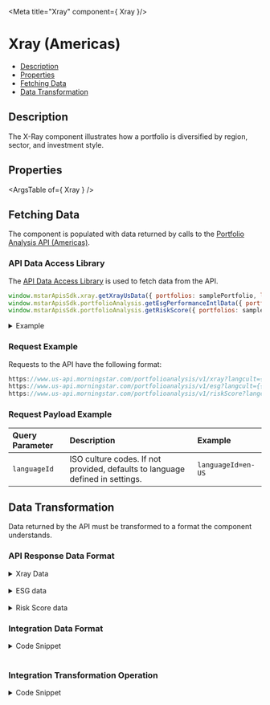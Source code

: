 
<Meta title="Xray" component={ Xray }/>

<style> {
  `
    details {
      padding: 10px;
      font-weight: bold;
      color: white;
      background: #3c3c3c;
    }
    summary {
      font-family: "Nunito Sans","San Francisco",BlinkMacSystemFont,"Segoe UI","Helvetica Neue",Helvetica,Arial,sans-serif;
      cursor: pointer;
    }
    .summary-text {
      padding-left: 5px;
      font-size: 15px;
    }
    .hide {
      opacity: 0;
    }
    .v-application--wrap {
        min-height: 100%
    }
  `}
  
</style>

# Xray (Americas)

- [Description](#description)
- [Properties](#properties)
- [Fetching Data](#fetching-data)
- [Data Transformation](#data-transformation)

## Description

The X-Ray component illustrates how a portfolio is diversified by region, sector, and investment style.

<Canvas withSource="open" withToolbar>
  <Story id="tools-xray--story-details-us"></Story>
</Canvas>

## Properties

<ArgsTable of={ Xray } />

## Fetching Data

The component is populated with data returned by calls to the <a href={PORTFOLIO_ANALYSIS_AMERICAS_URL} target="_blank">Portfolio Analysis API (Americas)</a>.

<!-- 
- [API Data Access Library](#api-data-access-library)
- [Request Example](#request-example)
- [Request Payload Example](#request-payload-example)
-->

### API Data Access Library

The <a href={DATA_ACCESS_LIBRARY} target="_blank">API Data Access Library</a> is used to fetch data from the API.

``` javascript dark
window.mstarApisSdk.xray.getXrayUsData({ portfolios: samplePortfolio, languageId: 'en-US', });
window.mstarApisSdk.portfolioAnalysis.getEsgPerformanceIntlData({ portfolios: samplePortfolio, languageId: 'en-US', });
window.mstarApisSdk.portfolioAnalysis.getRiskScore({ portfolios: samplePortfolio });
```

<details>
  <summary><span class="summary-text">Example</span></summary>

``` javascript dark
const samplePortfolio = [
    {
        name: 'US demo portfolio - weight',
        totalValue: 10000,
        currency: 'USD',
        holdings: [
            {
                securityId: 'FOUSA06OEZ',
                weight: 30,
            },
            {
                securityId: 'FOUSA06IVV',
                weight: 50,
            },
            {
                securityId: 'F00000T770',
                weight: 20,
            },
        ],
        benchmark: {
            type: 'Standard',
            holdings: [
                {
                    securityId: 'XIUSA0010V',
                    weight: 100,
                },
            ],
        },
    },
];

window.mstarApisSdk.xray.getXrayUsData({ portfolios: samplePortfolio, languageId: 'en-US', });
window.mstarApisSdk.portfolioAnalysis.getEsgPerformance({ portfolios: sampleEsgPortfolio, languageId: 'en-US', });
window.mstarApisSdk.portfolioAnalysis.getRiskScore({ portfolios: samplePortfolio });

```
</details>

### Request Example

Requests to the API have the following format:

```javascript dark
https://www.us-api.morningstar.com/portfolioanalysis/v1/xray?langcult={{languageId}}"
https://www.us-api.morningstar.com/portfolioanalysis/v1/esg?langcult={{languageId}}
https://www.us-api.morningstar.com/portfolioanalysis/v1/riskScore?langcult={{languageId}}

```

### Request Payload Example

| Query Parameter | Description|Example |
| :----------- | :--------| :----------- | 
| `languageId` |	ISO culture codes. If not provided, defaults to language defined in settings. |`languageId=en-US` |


## Data Transformation

Data returned by the API must be transformed to a format the component understands.
<!--
- [API Response Data Format](#api-response-data-format)
- [Integration Data Format](#integration-data-format) 
- [Integration Transformation Operation](#integration-transformation-operation) 
-->

### API Response Data Format

<details>
  <summary><span class="summary-text">Xray Data</span></summary>

```json dark
{
    "Xray": [
    {
        "PortfolioName": "US demo portfolio - weight",
        "AnalysisDate": "2022-10-14T00:00:00-05:00",
        "ReturnMethodology": "QuickPortfolio",
        "Analysis": {
            "AssetAllocation": [
                {
                    "Id": "ACG-USBROAD",
                    "AsOfDate": "2022-09-30T00:00:00",
                    "PortfolioAnalyzed": 100,
                    "Portfolio": [
                        {
                            "Id": "AC-USCASH",
                            "Long": 0.866457,
                            "Short": 0.074499,
                            "Net": 0.791958
                        },
                        {
                            "Id": "AC-USEQ",
                            "Long": 18.816015,
                            "Short": 0,
                            "Net": 18.816015
                        },
                        {
                            "Id": "AC-NUSEQ",
                            "Long": 60.936246,
                            "Short": 0,
                            "Net": 60.936246
                        }
                    ],
                    "Benchmark": [
                        {
                            "Id": "AC-USCASH",
                            "Long": 0,
                            "Short": 0,
                            "Net": 0
                        },
                        {
                            "Id": "AC-USEQ",
                            "Long": 98.87554,
                            "Short": 0,
                            "Net": 98.87554
                        },
                        {
                            "Id": "AC-NUSEQ",
                            "Long": 1.12445,
                            "Short": 0,
                            "Net": 1.12445
                        }
                    ],
                    "SecurityBreakdown": [
                        {
                            "SecurityId": "FOUSA06OEZ",
                            "Analyzed": 100,
                            "NotAnalyzed": 0,
                            "AssetClass": [
                                {
                                    "Id": "AC-ALLBOND",
                                    "Long": 0,
                                    "Short": 0,
                                    "Net": 0
                                },
                                {
                                    "Id": "AC-NUSEQ",
                                    "Long": 37.86367,
                                    "Short": 0,
                                    "Net": 37.86367
                                },
                                {
                                    "Id": "AC-USBROAD-OTHER",
                                    "Long": 0.07102,
                                    "Short": 0,
                                    "Net": 0.07102
                                },
                                {
                                    "Id": "AC-USCASH",
                                    "Long": 0.42203,
                                    "Short": 0.00008,
                                    "Net": 0.42195
                                },
                                {
                                    "Id": "AC-USEQ",
                                    "Long": 61.64335,
                                    "Short": 0,
                                    "Net": 61.64335
                                }
                            ]
                        },
                        {
                            "SecurityId": "FOUSA06IVV",
                            "Analyzed": 100,
                            "NotAnalyzed": 0,
                            "AssetClass": [
                                {
                                    "Id": "AC-ALLBOND",
                                    "Long": 0,
                                    "Short": 0,
                                    "Net": 0
                                },
                                {
                                    "Id": "AC-NUSEQ",
                                    "Long": 99.15429,
                                    "Short": 0,
                                    "Net": 99.15429
                                },
                                {
                                    "Id": "AC-USBROAD-OTHER",
                                    "Long": 0.31896,
                                    "Short": 0,
                                    "Net": 0.31896
                                },
                                {
                                    "Id": "AC-USCASH",
                                    "Long": 0.0297,
                                    "Short": 0.14895,
                                    "Net": -0.11925
                                },
                                {
                                    "Id": "AC-USEQ",
                                    "Long": 0.64602,
                                    "Short": 0,
                                    "Net": 0.64602
                                }
                            ]
                        },
                        {
                            "SecurityId": "F00000T770",
                            "Analyzed": 100,
                            "NotAnalyzed": 0,
                            "AssetClass": [
                                {
                                    "Id": "AC-ALLBOND",
                                    "Long": 96.37489,
                                    "Short": 0,
                                    "Net": 96.37489
                                },
                                {
                                    "Id": "AC-NUSEQ",
                                    "Long": 0,
                                    "Short": 0,
                                    "Net": 0
                                },
                                {
                                    "Id": "AC-USBROAD-OTHER",
                                    "Long": 0,
                                    "Short": 0,
                                    "Net": 0
                                },
                                {
                                    "Id": "AC-USCASH",
                                    "Long": 3.62499,
                                    "Short": 0,
                                    "Net": 3.62499
                                },
                                {
                                    "Id": "AC-USEQ",
                                    "Long": 0,
                                    "Short": 0,
                                    "Net": 0
                                }
                            ]
                        }
                    ]
                }
            ],
            "EquityAnalysis": {
                "AsOfDate": "2022-09-30T00:00:00",
                "EquitySectors": {
                    "EquitySector": [
                        {
                            "Id": "Morningstar",
                            "PortfolioAnalyzed": 79.75,
                            "Portfolio": [
                                {
                                    "Id": "BasicMaterials",
                                    "Value": 7.29
                                },
                                {
                                    "Id": "CommunicationServices",
                                    "Value": 6.27
                                },
                                {
                                    "Id": "ConsumerCyclical",
                                    "Value": 10.21
                                },
                                {
                                    "Id": "ConsumerDefensive",
                                    "Value": 8.02
                                },
                                {
                                    "Id": "Cyclical",
                                    "Value": 40.59
                                },
                                {
                                    "Id": "Defensive",
                                    "Value": 21.3
                                },
                                {
                                    "Id": "Energy",
                                    "Value": 9.52
                                },
                                {
                                    "Id": "FinancialServices",
                                    "Value": 20.73
                                },
                                {
                                    "Id": "Healthcare",
                                    "Value": 9.53
                                },
                                {
                                    "Id": "Industrials",
                                    "Value": 11.68
                                },
                                {
                                    "Id": "RealEstate",
                                    "Value": 2.36
                                },
                                {
                                    "Id": "Sensitive",
                                    "Value": 38.11
                                },
                                {
                                    "Id": "Technology",
                                    "Value": 10.64
                                },
                                {
                                    "Id": "Utilities",
                                    "Value": 3.75
                                },
                                {
                                    "Id": "NotClassified",
                                    "Value": 0
                                }
                            ],
                            "Benchmark": [
                                {
                                    "Id": "BasicMaterials",
                                    "Value": 2.45
                                },
                                {
                                    "Id": "CommunicationServices",
                                    "Value": 7.47
                                },
                                {
                                    "Id": "ConsumerCyclical",
                                    "Value": 11.57
                                },
                                {
                                    "Id": "ConsumerDefensive",
                                    "Value": 6.72
                                },
                                {
                                    "Id": "Cyclical",
                                    "Value": 30.76
                                },
                                {
                                    "Id": "Defensive",
                                    "Value": 24.5
                                },
                                {
                                    "Id": "Energy",
                                    "Value": 4.65
                                },
                                {
                                    "Id": "FinancialServices",
                                    "Value": 13.25
                                },
                                {
                                    "Id": "Healthcare",
                                    "Value": 14.76
                                },
                                {
                                    "Id": "Industrials",
                                    "Value": 8.93
                                },
                                {
                                    "Id": "RealEstate",
                                    "Value": 3.49
                                },
                                {
                                    "Id": "Sensitive",
                                    "Value": 44.74
                                },
                                {
                                    "Id": "Technology",
                                    "Value": 23.69
                                },
                                {
                                    "Id": "Utilities",
                                    "Value": 3.02
                                },
                                {
                                    "Id": "NotClassified",
                                    "Value": 0
                                }
                            ],
                            "SecurityBreakdown": [
                                {
                                    "SecurityId": "FOUSA06OEZ",
                                    "Analyzed": 99.50702,
                                    "NotAnalyzed": 0.49298,
                                    "Sector": [
                                        {
                                            "Id": "Cyclical",
                                            "Value": 34.08104,
                                            "ExposureItem": [
                                                {
                                                    "Id": "BasicMaterials",
                                                    "Value": 4.59372
                                                },
                                                {
                                                    "Id": "ConsumerCyclical",
                                                    "Value": 11.00251
                                                },
                                                {
                                                    "Id": "FinancialServices",
                                                    "Value": 15.76262
                                                },
                                                {
                                                    "Id": "RealEstate",
                                                    "Value": 2.72219
                                                }
                                            ]
                                        },
                                        {
                                            "Id": "Defensive",
                                            "Value": 23.76791,
                                            "ExposureItem": [
                                                {
                                                    "Id": "ConsumerDefensive",
                                                    "Value": 7.72167
                                                },
                                                {
                                                    "Id": "Healthcare",
                                                    "Value": 13.00744
                                                },
                                                {
                                                    "Id": "Utilities",
                                                    "Value": 3.0388
                                                }
                                            ]
                                        },
                                        {
                                            "Id": "Sensitive",
                                            "Value": 42.15105,
                                            "ExposureItem": [
                                                {
                                                    "Id": "CommunicationServices",
                                                    "Value": 7.48275
                                                },
                                                {
                                                    "Id": "Energy",
                                                    "Value": 5.6375
                                                },
                                                {
                                                    "Id": "Industrials",
                                                    "Value": 9.72858
                                                },
                                                {
                                                    "Id": "Technology",
                                                    "Value": 19.30222
                                                }
                                            ]
                                        },
                                        {
                                            "Id": "NotClassified",
                                            "Value": 0
                                        }
                                    ]
                                },
                                {
                                    "SecurityId": "FOUSA06IVV",
                                    "Analyzed": 99.80031,
                                    "NotAnalyzed": 0.19969,
                                    "Sector": [
                                        {
                                            "Id": "Cyclical",
                                            "Value": 44.33225,
                                            "ExposureItem": [
                                                {
                                                    "Id": "BasicMaterials",
                                                    "Value": 8.927
                                                },
                                                {
                                                    "Id": "ConsumerCyclical",
                                                    "Value": 9.73399
                                                },
                                                {
                                                    "Id": "FinancialServices",
                                                    "Value": 23.52281
                                                },
                                                {
                                                    "Id": "RealEstate",
                                                    "Value": 2.14845
                                                }
                                            ]
                                        },
                                        {
                                            "Id": "Defensive",
                                            "Value": 19.89155,
                                            "ExposureItem": [
                                                {
                                                    "Id": "ConsumerDefensive",
                                                    "Value": 8.2638
                                                },
                                                {
                                                    "Id": "Healthcare",
                                                    "Value": 7.44601
                                                },
                                                {
                                                    "Id": "Utilities",
                                                    "Value": 4.18174
                                                }
                                            ]
                                        },
                                        {
                                            "Id": "Sensitive",
                                            "Value": 35.7762,
                                            "ExposureItem": [
                                                {
                                                    "Id": "CommunicationServices",
                                                    "Value": 5.62701
                                                },
                                                {
                                                    "Id": "Energy",
                                                    "Value": 11.70643
                                                },
                                                {
                                                    "Id": "Industrials",
                                                    "Value": 12.83141
                                                },
                                                {
                                                    "Id": "Technology",
                                                    "Value": 5.61135
                                                }
                                            ]
                                        },
                                        {
                                            "Id": "NotClassified",
                                            "Value": 0
                                        }
                                    ]
                                },
                                {
                                    "SecurityId": "F00000T770",
                                    "Analyzed": 0,
                                    "NotAnalyzed": 100,
                                    "Sector": [
                                        {
                                            "Id": "Cyclical",
                                            "ExposureItem": [
                                                {
                                                    "Id": "BasicMaterials"
                                                },
                                                {
                                                    "Id": "ConsumerCyclical"
                                                },
                                                {
                                                    "Id": "FinancialServices"
                                                },
                                                {
                                                    "Id": "RealEstate"
                                                }
                                            ]
                                        },
                                        {
                                            "Id": "Defensive",
                                            "ExposureItem": [
                                                {
                                                    "Id": "ConsumerDefensive"
                                                },
                                                {
                                                    "Id": "Healthcare"
                                                },
                                                {
                                                    "Id": "Utilities"
                                                }
                                            ]
                                        },
                                        {
                                            "Id": "Sensitive",
                                            "ExposureItem": [
                                                {
                                                    "Id": "CommunicationServices"
                                                },
                                                {
                                                    "Id": "Energy"
                                                },
                                                {
                                                    "Id": "Industrials"
                                                },
                                                {
                                                    "Id": "Technology"
                                                }
                                            ]
                                        },
                                        {
                                            "Id": "NotClassified",
                                            "Value": 100
                                        }
                                    ]
                                }
                            ]
                        }
                    ]
                },
                "WorldRegions": {
                    "Id": "Morningstar",
                    "PortfolioAnalyzed": 79.75,
                    "Portfolio": [
                        {
                            "Id": "Americas",
                            "Value": 31.68,
                            "ExposureItem": [
                                {
                                    "Id": "NorthAmerica",
                                    "Value": 31.11
                                },
                                {
                                    "Id": "LatinAmerica",
                                    "Value": 0.57
                                }
                            ]
                        },
                        {
                            "Id": "GreaterEurope",
                            "Value": 42.27,
                            "ExposureItem": [
                                {
                                    "Id": "UnitedKingdom",
                                    "Value": 11.31
                                },
                                {
                                    "Id": "EuropeDeveloped",
                                    "Value": 30.02
                                },
                                {
                                    "Id": "EuropeEmerging",
                                    "Value": 0.14
                                },
                                {
                                    "Id": "AfricaMiddleEast",
                                    "Value": 0.8
                                }
                            ]
                        },
                        {
                            "Id": "GreaterAsia",
                            "Value": 26.05,
                            "ExposureItem": [
                                {
                                    "Id": "Japan",
                                    "Value": 14.76
                                },
                                {
                                    "Id": "Australia",
                                    "Value": 3.9
                                },
                                {
                                    "Id": "AsiaDeveloped",
                                    "Value": 5.11
                                },
                                {
                                    "Id": "AsiaEmerging",
                                    "Value": 2.28
                                }
                            ]
                        },
                        {
                            "Id": "NotClassified",
                            "Value": 0
                        }
                    ],
                    "Benchmark": [
                        {
                            "Id": "Americas",
                            "Value": 98.99,
                            "ExposureItem": [
                                {
                                    "Id": "NorthAmerica",
                                    "Value": 98.85
                                },
                                {
                                    "Id": "LatinAmerica",
                                    "Value": 0.14
                                }
                            ]
                        },
                        {
                            "Id": "GreaterEurope",
                            "Value": 0.92,
                            "ExposureItem": [
                                {
                                    "Id": "UnitedKingdom",
                                    "Value": 0.48
                                },
                                {
                                    "Id": "EuropeDeveloped",
                                    "Value": 0.44
                                },
                                {
                                    "Id": "EuropeEmerging",
                                    "Value": 0
                                },
                                {
                                    "Id": "AfricaMiddleEast",
                                    "Value": 0
                                }
                            ]
                        },
                        {
                            "Id": "GreaterAsia",
                            "Value": 0.09,
                            "ExposureItem": [
                                {
                                    "Id": "Japan",
                                    "Value": 0
                                },
                                {
                                    "Id": "Australia",
                                    "Value": 0
                                },
                                {
                                    "Id": "AsiaDeveloped",
                                    "Value": 0.06
                                },
                                {
                                    "Id": "AsiaEmerging",
                                    "Value": 0.03
                                }
                            ]
                        },
                        {
                            "Id": "NotClassified",
                            "Value": 0
                        }
                    ],
                    "SecurityBreakdown": [
                        {
                            "SecurityId": "FOUSA06OEZ",
                            "Analyzed": 99.50702,
                            "NotAnalyzed": 0.49298,
                            "Region": [
                                {
                                    "Id": "Americas",
                                    "Value": 65.99,
                                    "ExposureItem": [
                                        {
                                            "Id": "NorthAmerica",
                                            "Value": 64.83
                                        },
                                        {
                                            "Id": "LatinAmerica",
                                            "Value": 1.16
                                        }
                                    ]
                                },
                                {
                                    "Id": "GreaterEurope",
                                    "Value": 17,
                                    "ExposureItem": [
                                        {
                                            "Id": "UnitedKingdom",
                                            "Value": 3.84
                                        },
                                        {
                                            "Id": "EuropeDeveloped",
                                            "Value": 11.51
                                        },
                                        {
                                            "Id": "EuropeEmerging",
                                            "Value": 0.14
                                        },
                                        {
                                            "Id": "AfricaMiddleEast",
                                            "Value": 1.51
                                        }
                                    ]
                                },
                                {
                                    "Id": "GreaterAsia",
                                    "Value": 17.02,
                                    "ExposureItem": [
                                        {
                                            "Id": "Japan",
                                            "Value": 5.49
                                        },
                                        {
                                            "Id": "Australia",
                                            "Value": 1.95
                                        },
                                        {
                                            "Id": "AsiaDeveloped",
                                            "Value": 3.84
                                        },
                                        {
                                            "Id": "AsiaEmerging",
                                            "Value": 5.74
                                        }
                                    ]
                                },
                                {
                                    "Id": "NotClassified",
                                    "Value": -0.01
                                }
                            ]
                        },
                        {
                            "SecurityId": "FOUSA06IVV",
                            "Analyzed": 99.80031,
                            "NotAnalyzed": 0.19969,
                            "Region": [
                                {
                                    "Id": "Americas",
                                    "Value": 11.27,
                                    "ExposureItem": [
                                        {
                                            "Id": "NorthAmerica",
                                            "Value": 11.04
                                        },
                                        {
                                            "Id": "LatinAmerica",
                                            "Value": 0.22
                                        }
                                    ]
                                },
                                {
                                    "Id": "GreaterEurope",
                                    "Value": 57.83,
                                    "ExposureItem": [
                                        {
                                            "Id": "UnitedKingdom",
                                            "Value": 15.98
                                        },
                                        {
                                            "Id": "EuropeDeveloped",
                                            "Value": 41.33
                                        },
                                        {
                                            "Id": "EuropeEmerging",
                                            "Value": 0.14
                                        },
                                        {
                                            "Id": "AfricaMiddleEast",
                                            "Value": 0.38
                                        }
                                    ]
                                },
                                {
                                    "Id": "GreaterAsia",
                                    "Value": 30.91,
                                    "ExposureItem": [
                                        {
                                            "Id": "Japan",
                                            "Value": 20.03
                                        },
                                        {
                                            "Id": "Australia",
                                            "Value": 5
                                        },
                                        {
                                            "Id": "AsiaDeveloped",
                                            "Value": 5.7
                                        },
                                        {
                                            "Id": "AsiaEmerging",
                                            "Value": 0.17
                                        }
                                    ]
                                },
                                {
                                    "Id": "NotClassified",
                                    "Value": -0.01
                                }
                            ]
                        },
                        {
                            "SecurityId": "F00000T770",
                            "Analyzed": 0,
                            "NotAnalyzed": 100,
                            "Region": [
                                {
                                    "Id": "Americas",
                                    "ExposureItem": [
                                        {
                                            "Id": "NorthAmerica"
                                        },
                                        {
                                            "Id": "LatinAmerica"
                                        }
                                    ]
                                },
                                {
                                    "Id": "GreaterEurope",
                                    "ExposureItem": [
                                        {
                                            "Id": "UnitedKingdom"
                                        },
                                        {
                                            "Id": "EuropeDeveloped"
                                        },
                                        {
                                            "Id": "EuropeEmerging"
                                        },
                                        {
                                            "Id": "AfricaMiddleEast"
                                        }
                                    ]
                                },
                                {
                                    "Id": "GreaterAsia",
                                    "ExposureItem": [
                                        {
                                            "Id": "Japan"
                                        },
                                        {
                                            "Id": "Australia"
                                        },
                                        {
                                            "Id": "AsiaDeveloped"
                                        },
                                        {
                                            "Id": "AsiaEmerging"
                                        }
                                    ]
                                },
                                {
                                    "Id": "NotClassified",
                                    "Value": 100
                                }
                            ]
                        }
                    ]
                },
                "EquityMarketMaturity": {
                    "AsOfDate": "2022-09-30T00:00:00",
                    "Portfolio": {
                        "DevelopedMarkets": 96.66909393,
                        "EmergingMarkets": 3.33090607,
                        "NotAvailable": 0
                    },
                    "Benchmark": {
                        "DevelopedMarkets": 99.857,
                        "EmergingMarkets": 0.143,
                        "NotAvailable": 0
                    }
                },
                "EquityTypeBreakdown": {
                    "AsOfDate": "2022-09-30T00:00:00",
                    "PortfolioAnalyzed": 79.75,
                    "Portfolio": [
                        {
                            "Id": "AggressiveGrowth",
                            "Value": 7.16119909
                        },
                        {
                            "Id": "ClassicGrowth",
                            "Value": 5.77291414
                        },
                        {
                            "Id": "Cyclical",
                            "Value": 15.81027422
                        },
                        {
                            "Id": "Distressed",
                            "Value": 0.23025762
                        },
                        {
                            "Id": "HardAsset",
                            "Value": 2.84920401
                        },
                        {
                            "Id": "HighYield",
                            "Value": 0.82106497
                        },
                        {
                            "Id": "NotAvailable",
                            "Value": 63.61442929
                        },
                        {
                            "Id": "SlowGrowth",
                            "Value": 2.7911716
                        },
                        {
                            "Id": "SpeculativeGrowth",
                            "Value": 0.94948507
                        }
                    ],
                    "Benchmark": [
                        {
                            "Id": "AggressiveGrowth",
                            "Value": 18.284
                        },
                        {
                            "Id": "ClassicGrowth",
                            "Value": 15.328
                        },
                        {
                            "Id": "Cyclical",
                            "Value": 41.914
                        },
                        {
                            "Id": "Distressed",
                            "Value": 1.119
                        },
                        {
                            "Id": "HardAsset",
                            "Value": 7.708
                        },
                        {
                            "Id": "HighYield",
                            "Value": 2.184
                        },
                        {
                            "Id": "NotAvailable",
                            "Value": 2.486
                        },
                        {
                            "Id": "SlowGrowth",
                            "Value": 7.847
                        },
                        {
                            "Id": "SpeculativeGrowth",
                            "Value": 3.13
                        }
                    ],
                    "SecurityBreakdown": [
                        {
                            "SecurityId": "FOUSA06OEZ",
                            "Analyzed": 99.50702,
                            "NotAnalyzed": 0.49298,
                            "EquityTypeBreakdownItem": [
                                {
                                    "Id": "AggressiveGrowth",
                                    "Value": 19.069
                                },
                                {
                                    "Id": "ClassicGrowth",
                                    "Value": 15.599
                                },
                                {
                                    "Id": "Cyclical",
                                    "Value": 42.06
                                },
                                {
                                    "Id": "Distressed",
                                    "Value": 0.617
                                },
                                {
                                    "Id": "HardAsset",
                                    "Value": 7.659
                                },
                                {
                                    "Id": "HighYield",
                                    "Value": 2.21
                                },
                                {
                                    "Id": "NotAvailable",
                                    "Value": 2.819
                                },
                                {
                                    "Id": "SlowGrowth",
                                    "Value": 7.481
                                },
                                {
                                    "Id": "SpeculativeGrowth",
                                    "Value": 2.485
                                }
                            ]
                        },
                        {
                            "SecurityId": "FOUSA06IVV",
                            "Analyzed": 99.80031,
                            "NotAnalyzed": 0.19969,
                            "EquityTypeBreakdownItem": [
                                {
                                    "Id": "AggressiveGrowth"
                                },
                                {
                                    "Id": "ClassicGrowth"
                                },
                                {
                                    "Id": "Cyclical"
                                },
                                {
                                    "Id": "Distressed"
                                },
                                {
                                    "Id": "HardAsset"
                                },
                                {
                                    "Id": "HighYield"
                                },
                                {
                                    "Id": "NotAvailable"
                                },
                                {
                                    "Id": "SlowGrowth"
                                },
                                {
                                    "Id": "SpeculativeGrowth"
                                }
                            ]
                        },
                        {
                            "SecurityId": "F00000T770",
                            "Analyzed": 0,
                            "NotAnalyzed": 100,
                            "EquityTypeBreakdownItem": [
                                {
                                    "Id": "AggressiveGrowth"
                                },
                                {
                                    "Id": "ClassicGrowth"
                                },
                                {
                                    "Id": "Cyclical"
                                },
                                {
                                    "Id": "Distressed"
                                },
                                {
                                    "Id": "HardAsset"
                                },
                                {
                                    "Id": "HighYield"
                                },
                                {
                                    "Id": "NotAvailable"
                                },
                                {
                                    "Id": "SlowGrowth"
                                },
                                {
                                    "Id": "SpeculativeGrowth"
                                }
                            ]
                        }
                    ]
                },
                "PriceRatios": {
                    "AsOfDate": "2022-09-30T00:00:00",
                    "Portfolio": {
                        "PriceBook": 1.28662984,
                        "PriceCashFlow": 6.77939931,
                        "PriceEarnings": 10.26823229,
                        "PriceSales": 0.95033974
                    },
                    "Benchmark": {
                        "PriceBook": 3.19417,
                        "PriceCashFlow": 13.31558,
                        "PriceEarnings": 17.23247,
                        "PriceSales": 2.04378
                    },
                    "SecurityBreakdown": [
                        {
                            "SecurityId": "FOUSA06OEZ",
                            "PriceRatiosItem": {
                                "PriceBook": 2.26178,
                                "PriceCashFlow": 10.89443,
                                "PriceEarnings": 14.37608,
                                "PriceSales": 1.66959
                            }
                        },
                        {
                            "SecurityId": "FOUSA06IVV",
                            "PriceRatiosItem": {
                                "PriceBook": 1.01843,
                                "PriceCashFlow": 5.50418,
                                "PriceEarnings": 8.73973,
                                "PriceSales": 0.75336
                            }
                        },
                        {
                            "SecurityId": "F00000T770",
                            "PriceRatiosItem": {}
                        }
                    ]
                },
                "Profitability": {
                    "AsOfDate": "2022-09-30T00:00:00",
                    "Portfolio": {
                        "DebtCapital": 39.73415966,
                        "NetMargin": 14.93372626,
                        "ROA": 6.8912702,
                        "ROE": 19.04379497
                    },
                    "Benchmark": {
                        "DebtCapital": 42.13838,
                        "NetMargin": 17.44273,
                        "ROA": 10.50568,
                        "ROE": 29.32547
                    },
                    "SecurityBreakdown": [
                        {
                            "SecurityId": "FOUSA06OEZ",
                            "ProfitabilityItem": {
                                "DebtCapital": 39.54959,
                                "NetMargin": 17.87388,
                                "ROA": 9.73547,
                                "ROE": 26.23326
                            }
                        },
                        {
                            "SecurityId": "FOUSA06IVV",
                            "ProfitabilityItem": {
                                "DebtCapital": 39.96168,
                                "NetMargin": 13.15346,
                                "ROA": 5.16346,
                                "ROE": 14.71925
                            }
                        },
                        {
                            "SecurityId": "F00000T770",
                            "ProfitabilityItem": {}
                        }
                    ]
                },
                "GeometricAverageCapitalization": {
                    "AsOfDate": "2022-09-30T00:00:00",
                    "Portfolio": {
                        "Value": 44929.09053326
                    },
                    "Benchmark": {
                        "Value": 108761.184539191
                    }
                }
            },
            "FixedIncomeAnalysis": {
                "AsOfDate": "2022-09-30T00:00:00",
                "FixedIncomeSectors": {
                    "AsOfDate": "2022-09-30T00:00:00",
                    "Id": "Morningstar",
                    "Portfolio": [
                        {
                            "Id": "Government",
                            "Value": 0
                        },
                        {
                            "Id": "Corporate",
                            "Value": 96.38
                        },
                        {
                            "Id": "Securitized",
                            "Value": 0
                        },
                        {
                            "Id": "Municipal",
                            "Value": 0
                        },
                        {
                            "Id": "CashEquivalents",
                            "Value": 3.62
                        },
                        {
                            "Id": "Derivative",
                            "Value": 0
                        }
                    ],
                    "Benchmark": [
                        {
                            "Id": "Government"
                        },
                        {
                            "Id": "Corporate"
                        },
                        {
                            "Id": "Securitized"
                        },
                        {
                            "Id": "Municipal"
                        },
                        {
                            "Id": "CashEquivalents"
                        },
                        {
                            "Id": "Derivative"
                        }
                    ]
                },
                "FixedIncomeMaturity": {
                    "Portfolio": {
                        "Maturity": [
                            {
                                "Id": "Years1to3",
                                "Value": 10.53
                            },
                            {
                                "Id": "Years3to5",
                                "Value": 34.15
                            },
                            {
                                "Id": "Years5to7",
                                "Value": 32.39
                            },
                            {
                                "Id": "Years7to10",
                                "Value": 21.2
                            },
                            {
                                "Id": "Years10to15",
                                "Value": 1.2
                            },
                            {
                                "Id": "Years15to20",
                                "Value": 0.24
                            },
                            {
                                "Id": "Years20to30",
                                "Value": 0.29
                            },
                            {
                                "Id": "YearsOver30",
                                "Value": 0
                            }
                        ]
                    },
                    "Benchmark": {
                        "Maturity": [
                            {
                                "Id": "Years1to3"
                            },
                            {
                                "Id": "Years3to5"
                            },
                            {
                                "Id": "Years5to7"
                            },
                            {
                                "Id": "Years7to10"
                            },
                            {
                                "Id": "Years10to15"
                            },
                            {
                                "Id": "Years15to20"
                            },
                            {
                                "Id": "Years20to30"
                            },
                            {
                                "Id": "YearsOver30"
                            }
                        ]
                    }
                },
                "CreditQuality": {
                    "AsOfDate": "2022-09-30T00:00:00",
                    "Portfolio": {
                        "AAA": 0,
                        "AA": 0,
                        "A": 0,
                        "BBB": 0.53,
                        "BB": 29.16,
                        "B": 45.47,
                        "BelowB": 17.86,
                        "NotRated": 6.98
                    },
                    "Benchmark": {}
                },
                "InterestRateRisk": {
                    "AsOfDate": "2022-09-30T00:00:00",
                    "Portfolio": {
                        "Maturity": 5.57421,
                        "EffectiveDuration": 3.96629,
                        "WTDPrice": 90.14593
                    },
                    "SecurityBreakdown": [
                        {
                            "SecurityId": "FOUSA06OEZ",
                            "InterestRateRiskItem": {}
                        },
                        {
                            "SecurityId": "FOUSA06IVV",
                            "InterestRateRiskItem": {}
                        },
                        {
                            "SecurityId": "F00000T770",
                            "InterestRateRiskItem": {
                                "Maturity": 5.57421,
                                "EffectiveDuration": 3.96629
                            }
                        }
                    ]
                }
            },
            "InvestmentStyle": {
                "AsOfDate": "2022-09-30T00:00:00",
                "FixedIncomeStyle": {
                    "AsOfDate": "2022-09-30T00:00:00",
                    "PortfolioAnalyzed": 0,
                    "Portfolio": {
                        "EffectiveDuration": 3.96629,
                        "EffectiveMaturity": 5.57421
                    },
                    "Benchmark": {},
                    "FixedIncomeStyleBreakdown": {
                        "AsOfDate": "2022-09-30T00:00:00",
                        "HighLtd": 0,
                        "HighMod": 0,
                        "HighExt": 0,
                        "MedLtd": 0,
                        "MedMod": 0,
                        "MedExt": 0,
                        "LowLtd": 100,
                        "LowMod": 0,
                        "LowExt": 0,
                        "Unclassified": 0,
                        "SecurityBreakdown": [
                            {
                                "SecurityId": "FOUSA06OEZ",
                                "Analyzed": 0,
                                "NotAnalyzed": 100,
                                "FixedIncomeStyleBreakdownItem": {}
                            },
                            {
                                "SecurityId": "FOUSA06IVV",
                                "Analyzed": 0,
                                "NotAnalyzed": 100,
                                "FixedIncomeStyleBreakdownItem": {}
                            },
                            {
                                "SecurityId": "F00000T770",
                                "Analyzed": 0,
                                "NotAnalyzed": 100,
                                "FixedIncomeStyleBreakdownItem": {
                                    "HighLtd": 0,
                                    "HighMod": 0,
                                    "HighExt": 0,
                                    "MedLtd": 0,
                                    "MedMod": 0,
                                    "MedExt": 0,
                                    "LowLtd": 100,
                                    "LowMod": 0,
                                    "LowExt": 0
                                }
                            }
                        ]
                    }
                },
                "EquityStyle": {
                    "AsOfDate": "2022-09-30T00:00:00",
                    "PortfolioAnalyzed": 79.75,
                    "Portfolio": {
                        "AverageMarketCap": 44929.09053326
                    },
                    "Benchmark": {
                        "AverageMarketCap": 108761.184539191
                    },
                    "EquityStyleBreakdown": {
                        "AsOfDate": "2022-09-30T00:00:00",
                        "Portfolio": {
                            "LargeValue": 36,
                            "LargeBlend": 31,
                            "LargeGrowth": 17,
                            "MidValue": 7,
                            "MidBlend": 7,
                            "MidGrowth": 2,
                            "SmallValue": 0,
                            "SmallBlend": 0,
                            "SmallGrowth": 0,
                            "Unclassified": 0
                        },
                        "SecurityBreakdown": [
                            {
                                "SecurityId": "FOUSA06OEZ",
                                "Analyzed": 99.50702,
                                "NotAnalyzed": 0.49298,
                                "EquityStyleBreakdownItem": {
                                    "LargeValue": 21.143,
                                    "LargeBlend": 34.314,
                                    "LargeGrowth": 28.629,
                                    "MidValue": 4.614,
                                    "MidBlend": 7.676,
                                    "MidGrowth": 3.462,
                                    "SmallValue": 0.07,
                                    "SmallBlend": 0.056,
                                    "SmallGrowth": 0.037,
                                    "Unclassified": 0
                                }
                            },
                            {
                                "SecurityId": "FOUSA06IVV",
                                "Analyzed": 99.80031,
                                "NotAnalyzed": 0.19969,
                                "EquityStyleBreakdownItem": {
                                    "LargeValue": 44.024,
                                    "LargeBlend": 28.659,
                                    "LargeGrowth": 10.238,
                                    "MidValue": 8.874,
                                    "MidBlend": 6.101,
                                    "MidGrowth": 1.623,
                                    "SmallValue": 0.396,
                                    "SmallBlend": 0.078,
                                    "SmallGrowth": 0.007,
                                    "Unclassified": 0
                                }
                            },
                            {
                                "SecurityId": "F00000T770",
                                "Analyzed": 0,
                                "NotAnalyzed": 100,
                                "EquityStyleBreakdownItem": {
                                    "Unclassified": 100
                                }
                            }
                        ]
                    },
                    "SecurityBreakdown": [
                        {
                            "SecurityId": "FOUSA06OEZ",
                            "EquityStyleItem": {
                                "AverageMarketCap": 85104.11555
                            }
                        },
                        {
                            "SecurityId": "FOUSA06IVV",
                            "EquityStyleItem": {
                                "AverageMarketCap": 30654.74574
                            }
                        },
                        {
                            "SecurityId": "F00000T770",
                            "EquityStyleItem": {}
                        }
                    ]
                }
            }
        },
        "Holdings": {
            "AsOfDate": "2022-09-30T00:00:00",
            "RegionAnalysis": {
                "US": 3,
                "NotClassified": 0,
                "Foreign": 0,
                "Cash": 0
            },
            "TopNetUnderlyingHoldings": {
                "AsOfDate": "2022-09-30T00:00:00",
                "TopNumber": 10,
                "Security": [
                    {
                        "SecurityId": "0P00007OU3",
                        "PercentAssets": 1.619767,
                        "EquitySector": "Energy",
                        "Country": "GBR"
                    },
                    {
                        "SecurityId": "0P000000GY",
                        "PercentAssets": 1.328361,
                        "EquitySector": "Technology",
                        "Country": "USA"
                    },
                    {
                        "SecurityId": "0P0000AS50",
                        "PercentAssets": 0.991175,
                        "EquitySector": "Energy",
                        "Country": "GBR"
                    },
                    {
                        "SecurityId": "0P000003MH",
                        "PercentAssets": 0.972117,
                        "EquitySector": "Technology",
                        "Country": "USA"
                    },
                    {
                        "SecurityId": "0P00009WRK",
                        "PercentAssets": 0.911258,
                        "EquitySector": "Energy",
                        "Country": "FRA"
                    },
                    {
                        "SecurityId": "0P0000A5EE",
                        "PercentAssets": 0.787456,
                        "EquitySector": "ConsumerDefensive",
                        "Country": "CHE"
                    },
                    {
                        "SecurityId": "0P0000B2XZ",
                        "PercentAssets": 0.687234,
                        "EquitySector": "Technology",
                        "Country": "KOR"
                    },
                    {
                        "SecurityId": "0P0000ZJSH",
                        "PercentAssets": 0.640242,
                        "EquitySector": "ConsumerCyclical",
                        "Country": "JPN"
                    },
                    {
                        "SecurityId": "0P0000AZ48",
                        "PercentAssets": 0.622995,
                        "EquitySector": "Healthcare",
                        "Country": "CHE"
                    },
                    {
                        "SecurityId": "0P000000B7",
                        "PercentAssets": 0.604362,
                        "EquitySector": "ConsumerCyclical",
                        "Country": "USA"
                    }
                ]
            },
            "PortfolioHoldings": {
                "AsOfDate": "2022-09-30T00:00:00",
                "Security": [
                    {
                        "SecurityId": "FOUSA06IVV",
                        "FundPortfolioDate": "2022-10-06T00:00:00",
                        "Year1": -21.32,
                        "Year3": -0.68,
                        "Year5": -1.11,
                        "Year10": 0,
                        "PercentAssets": 50,
                        "MarketValue": 5000
                    },
                    {
                        "SecurityId": "FOUSA06OEZ",
                        "FundPortfolioDate": "2022-09-29T00:00:00",
                        "Year1": -20.54,
                        "Year3": 3.7,
                        "Year5": 4.52,
                        "Year10": 0,
                        "PercentAssets": 30,
                        "MarketValue": 3000
                    },
                    {
                        "SecurityId": "F00000T770",
                        "FundPortfolioDate": "2022-08-31T00:00:00",
                        "Year1": -12.54,
                        "Year3": -0.48,
                        "Year5": 1.28,
                        "Year10": 0,
                        "PercentAssets": 20,
                        "MarketValue": 2000
                    }
                ]
            },
            "StockIntersection": {
                "IncludeIndex": false,
                "Stock": [
                    {
                        "SecurityId": "0P00007OU3",
                        "SecurityName": "Shell PLC(GBP)",
                        "TradingSymbol": "SHEL",
                        "PercentOfInvestments": 1.619767,
                        "MarketValue": 161.9767,
                        "StockSector": "b2",
                        "SourceOfStock": [
                            {
                                "SecurityId": "FOUSA06IVV",
                                "CUSIP": "46138E743",
                                "FundPortfolioDate": "2022-10-06T00:00:00",
                                "PercentOfInvestments": 1.51171,
                                "MarketValue": 151.171
                            },
                            {
                                "SecurityId": "FOUSA06OEZ",
                                "CUSIP": "464288257",
                                "FundPortfolioDate": "2022-09-29T00:00:00",
                                "PercentOfInvestments": 0.108057,
                                "MarketValue": 10.8057
                            }
                        ]
                    },
                    {
                        "SecurityId": "0P000000GY",
                        "SecurityName": "Apple Inc(USD)",
                        "CUSIP": "037833100",
                        "TradingSymbol": "AAPL",
                        "PercentOfInvestments": 1.328361,
                        "MarketValue": 132.8361,
                        "StockSector": "b4",
                        "SourceOfStock": [
                            {
                                "SecurityId": "FOUSA06OEZ",
                                "CUSIP": "464288257",
                                "FundPortfolioDate": "2022-09-29T00:00:00",
                                "PercentOfInvestments": 1.328361,
                                "MarketValue": 132.8361
                            }
                        ]
                    },
                    {
                        "SecurityId": "0P0000AS50",
                        "SecurityName": "BP PLC(GBP)",
                        "TradingSymbol": "BPL",
                        "PercentOfInvestments": 0.991175,
                        "MarketValue": 99.1175,
                        "StockSector": "b2",
                        "SourceOfStock": [
                            {
                                "SecurityId": "FOUSA06IVV",
                                "CUSIP": "46138E743",
                                "FundPortfolioDate": "2022-10-06T00:00:00",
                                "PercentOfInvestments": 0.936095,
                                "MarketValue": 93.60950000000001
                            },
                            {
                                "SecurityId": "FOUSA06OEZ",
                                "CUSIP": "464288257",
                                "FundPortfolioDate": "2022-09-29T00:00:00",
                                "PercentOfInvestments": 0.05508,
                                "MarketValue": 5.507999999999999
                            }
                        ]
                    },
                    {
                        "SecurityId": "0P000003MH",
                        "SecurityName": "Microsoft Corp(USD)",
                        "CUSIP": "594918104",
                        "TradingSymbol": "MSFT",
                        "PercentOfInvestments": 0.972117,
                        "MarketValue": 97.2117,
                        "StockSector": "b4",
                        "SourceOfStock": [
                            {
                                "SecurityId": "FOUSA06OEZ",
                                "CUSIP": "464288257",
                                "FundPortfolioDate": "2022-09-29T00:00:00",
                                "PercentOfInvestments": 0.972117,
                                "MarketValue": 97.21170000000001
                            }
                        ]
                    },
                    {
                        "SecurityId": "0P00009WRK",
                        "SecurityName": "TotalEnergies SE(EUR)",
                        "TradingSymbol": "TTE",
                        "PercentOfInvestments": 0.911258,
                        "MarketValue": 91.1258,
                        "StockSector": "b2",
                        "SourceOfStock": [
                            {
                                "SecurityId": "FOUSA06IVV",
                                "CUSIP": "46138E743",
                                "FundPortfolioDate": "2022-10-06T00:00:00",
                                "PercentOfInvestments": 0.84461,
                                "MarketValue": 84.461
                            },
                            {
                                "SecurityId": "FOUSA06OEZ",
                                "CUSIP": "464288257",
                                "FundPortfolioDate": "2022-09-29T00:00:00",
                                "PercentOfInvestments": 0.066648,
                                "MarketValue": 6.6648000000000005
                            }
                        ]
                    },
                    {
                        "SecurityId": "0P0000A5EE",
                        "SecurityName": "Nestle SA(CHF)",
                        "TradingSymbol": "NESN",
                        "PercentOfInvestments": 0.787456,
                        "MarketValue": 78.7456,
                        "StockSector": "c1",
                        "SourceOfStock": [
                            {
                                "SecurityId": "FOUSA06IVV",
                                "CUSIP": "46138E743",
                                "FundPortfolioDate": "2022-10-06T00:00:00",
                                "PercentOfInvestments": 0.612805,
                                "MarketValue": 61.2805
                            },
                            {
                                "SecurityId": "FOUSA06OEZ",
                                "CUSIP": "464288257",
                                "FundPortfolioDate": "2022-09-29T00:00:00",
                                "PercentOfInvestments": 0.174651,
                                "MarketValue": 17.4651
                            }
                        ]
                    },
                    {
                        "SecurityId": "0P0000B2XZ",
                        "SecurityName": "Samsung Electronics Co Ltd(KRW)",
                        "TradingSymbol": "005930",
                        "PercentOfInvestments": 0.687234,
                        "MarketValue": 68.7234,
                        "StockSector": "b4",
                        "SourceOfStock": [
                            {
                                "SecurityId": "FOUSA06IVV",
                                "CUSIP": "46138E743",
                                "FundPortfolioDate": "2022-10-06T00:00:00",
                                "PercentOfInvestments": 0.588105,
                                "MarketValue": 58.810500000000005
                            },
                            {
                                "SecurityId": "FOUSA06OEZ",
                                "CUSIP": "464288257",
                                "FundPortfolioDate": "2022-09-29T00:00:00",
                                "PercentOfInvestments": 0.099129,
                                "MarketValue": 9.9129
                            }
                        ]
                    },
                    {
                        "SecurityId": "0P0000ZJSH",
                        "SecurityName": "Toyota Motor Corp(JPY)",
                        "TradingSymbol": "7203",
                        "PercentOfInvestments": 0.640242,
                        "MarketValue": 64.0242,
                        "StockSector": "a2",
                        "SourceOfStock": [
                            {
                                "SecurityId": "FOUSA06IVV",
                                "CUSIP": "46138E743",
                                "FundPortfolioDate": "2022-10-06T00:00:00",
                                "PercentOfInvestments": 0.55779,
                                "MarketValue": 55.778999999999996
                            },
                            {
                                "SecurityId": "FOUSA06OEZ",
                                "CUSIP": "464288257",
                                "FundPortfolioDate": "2022-09-29T00:00:00",
                                "PercentOfInvestments": 0.082452,
                                "MarketValue": 8.2452
                            }
                        ]
                    },
                    {
                        "SecurityId": "0P0000AZ48",
                        "SecurityName": "Roche Holding AG(CHF)",
                        "TradingSymbol": "ROG",
                        "PercentOfInvestments": 0.622995,
                        "MarketValue": 62.2995,
                        "StockSector": "c2",
                        "SourceOfStock": [
                            {
                                "SecurityId": "FOUSA06IVV",
                                "CUSIP": "46138E743",
                                "FundPortfolioDate": "2022-10-06T00:00:00",
                                "PercentOfInvestments": 0.490395,
                                "MarketValue": 49.0395
                            },
                            {
                                "SecurityId": "FOUSA06OEZ",
                                "CUSIP": "464288257",
                                "FundPortfolioDate": "2022-09-29T00:00:00",
                                "PercentOfInvestments": 0.1326,
                                "MarketValue": 13.26
                            }
                        ]
                    },
                    {
                        "SecurityId": "0P000000B7",
                        "SecurityName": "Amazon.com Inc(USD)",
                        "CUSIP": "023135106",
                        "TradingSymbol": "AMZN",
                        "PercentOfInvestments": 0.604362,
                        "MarketValue": 60.4362,
                        "StockSector": "a2",
                        "SourceOfStock": [
                            {
                                "SecurityId": "FOUSA06OEZ",
                                "CUSIP": "464288257",
                                "FundPortfolioDate": "2022-09-29T00:00:00",
                                "PercentOfInvestments": 0.604362,
                                "MarketValue": 60.4362
                            }
                        ]
                    },
                    {
                        "SecurityId": "0P0000APGI",
                        "SecurityName": "HSBC Holdings PLC(GBP)",
                        "TradingSymbol": "HSBAL",
                        "PercentOfInvestments": 0.572954,
                        "MarketValue": 57.2954,
                        "StockSector": "a3",
                        "SourceOfStock": [
                            {
                                "SecurityId": "FOUSA06IVV",
                                "CUSIP": "46138E743",
                                "FundPortfolioDate": "2022-10-06T00:00:00",
                                "PercentOfInvestments": 0.512855,
                                "MarketValue": 51.28549999999999
                            },
                            {
                                "SecurityId": "FOUSA06OEZ",
                                "CUSIP": "464288257",
                                "FundPortfolioDate": "2022-09-29T00:00:00",
                                "PercentOfInvestments": 0.060099,
                                "MarketValue": 6.0099
                            }
                        ]
                    },
                    {
                        "SecurityId": "0P00006WAE",
                        "SecurityName": "BHP Group Ltd(AUD)",
                        "TradingSymbol": "BHP",
                        "PercentOfInvestments": 0.526014,
                        "MarketValue": 52.6014,
                        "StockSector": "a1",
                        "SourceOfStock": [
                            {
                                "SecurityId": "FOUSA06IVV",
                                "CUSIP": "46138E743",
                                "FundPortfolioDate": "2022-10-06T00:00:00",
                                "PercentOfInvestments": 0.454455,
                                "MarketValue": 45.4455
                            },
                            {
                                "SecurityId": "FOUSA06OEZ",
                                "CUSIP": "464288257",
                                "FundPortfolioDate": "2022-09-29T00:00:00",
                                "PercentOfInvestments": 0.071559,
                                "MarketValue": 7.1559
                            }
                        ]
                    },
                    {
                        "SecurityId": "0P0000A5FH",
                        "SecurityName": "Novartis AG(CHF)",
                        "TradingSymbol": "NOVN",
                        "PercentOfInvestments": 0.508907,
                        "MarketValue": 50.8907,
                        "StockSector": "c2",
                        "SourceOfStock": [
                            {
                                "SecurityId": "FOUSA06IVV",
                                "CUSIP": "46138E743",
                                "FundPortfolioDate": "2022-10-06T00:00:00",
                                "PercentOfInvestments": 0.413045,
                                "MarketValue": 41.3045
                            },
                            {
                                "SecurityId": "FOUSA06OEZ",
                                "CUSIP": "464288257",
                                "FundPortfolioDate": "2022-09-29T00:00:00",
                                "PercentOfInvestments": 0.095862,
                                "MarketValue": 9.5862
                            }
                        ]
                    },
                    {
                        "SecurityId": "0P00007O1O",
                        "SecurityName": "British American Tobacco PLC(GBP)",
                        "TradingSymbol": "BATS",
                        "PercentOfInvestments": 0.49396,
                        "MarketValue": 49.396,
                        "StockSector": "c1",
                        "SourceOfStock": [
                            {
                                "SecurityId": "FOUSA06IVV",
                                "CUSIP": "46138E743",
                                "FundPortfolioDate": "2022-10-06T00:00:00",
                                "PercentOfInvestments": 0.449455,
                                "MarketValue": 44.9455
                            },
                            {
                                "SecurityId": "FOUSA06OEZ",
                                "CUSIP": "464288257",
                                "FundPortfolioDate": "2022-09-29T00:00:00",
                                "PercentOfInvestments": 0.044505,
                                "MarketValue": 4.4505
                            }
                        ]
                    },
                    {
                        "SecurityId": "0P0000687Q",
                        "SecurityName": "Royal Bank of Canada(CAD)",
                        "CUSIP": "780087102",
                        "TradingSymbol": "RY",
                        "PercentOfInvestments": 0.473892,
                        "MarketValue": 47.3892,
                        "StockSector": "a3",
                        "SourceOfStock": [
                            {
                                "SecurityId": "FOUSA06IVV",
                                "CUSIP": "46138E743",
                                "FundPortfolioDate": "2022-10-06T00:00:00",
                                "PercentOfInvestments": 0.40146,
                                "MarketValue": 40.146
                            },
                            {
                                "SecurityId": "FOUSA06OEZ",
                                "CUSIP": "464288257",
                                "FundPortfolioDate": "2022-09-29T00:00:00",
                                "PercentOfInvestments": 0.072432,
                                "MarketValue": 7.243199999999999
                            }
                        ]
                    },
                    {
                        "SecurityId": "0P0000C78R",
                        "SecurityName": "Unilever PLC(GBP)",
                        "TradingSymbol": "ULVRl",
                        "PercentOfInvestments": 0.424703,
                        "MarketValue": 42.4703,
                        "StockSector": "c1",
                        "SourceOfStock": [
                            {
                                "SecurityId": "FOUSA06IVV",
                                "CUSIP": "46138E743",
                                "FundPortfolioDate": "2022-10-06T00:00:00",
                                "PercentOfInvestments": 0.35813,
                                "MarketValue": 35.813
                            },
                            {
                                "SecurityId": "FOUSA06OEZ",
                                "CUSIP": "464288257",
                                "FundPortfolioDate": "2022-09-29T00:00:00",
                                "PercentOfInvestments": 0.066573,
                                "MarketValue": 6.657299999999999
                            }
                        ]
                    },
                    {
                        "SecurityId": "0P0000OQN8",
                        "SecurityName": "Tesla Inc(USD)",
                        "CUSIP": "88160R101",
                        "TradingSymbol": "TSLA",
                        "PercentOfInvestments": 0.406854,
                        "MarketValue": 40.6854,
                        "StockSector": "a2",
                        "SourceOfStock": [
                            {
                                "SecurityId": "FOUSA06OEZ",
                                "CUSIP": "464288257",
                                "FundPortfolioDate": "2022-09-29T00:00:00",
                                "PercentOfInvestments": 0.406854,
                                "MarketValue": 40.6854
                            }
                        ]
                    },
                    {
                        "SecurityId": "0P00006899",
                        "SecurityName": "The Toronto-Dominion Bank(CAD)",
                        "CUSIP": "891160509",
                        "TradingSymbol": "TD",
                        "PercentOfInvestments": 0.406099,
                        "MarketValue": 40.6099,
                        "StockSector": "a3",
                        "SourceOfStock": [
                            {
                                "SecurityId": "FOUSA06IVV",
                                "CUSIP": "46138E743",
                                "FundPortfolioDate": "2022-10-06T00:00:00",
                                "PercentOfInvestments": 0.34225,
                                "MarketValue": 34.225
                            },
                            {
                                "SecurityId": "FOUSA06OEZ",
                                "CUSIP": "464288257",
                                "FundPortfolioDate": "2022-09-29T00:00:00",
                                "PercentOfInvestments": 0.063849,
                                "MarketValue": 6.3849
                            }
                        ]
                    },
                    {
                        "SecurityId": "0P0000AEXZ",
                        "SecurityName": "SoftBank Group Corp(JPY)",
                        "TradingSymbol": "9984",
                        "PercentOfInvestments": 0.401898,
                        "MarketValue": 40.1898,
                        "StockSector": "b1",
                        "SourceOfStock": [
                            {
                                "SecurityId": "FOUSA06IVV",
                                "CUSIP": "46138E743",
                                "FundPortfolioDate": "2022-10-06T00:00:00",
                                "PercentOfInvestments": 0.378,
                                "MarketValue": 37.8
                            },
                            {
                                "SecurityId": "FOUSA06OEZ",
                                "CUSIP": "464288257",
                                "FundPortfolioDate": "2022-09-29T00:00:00",
                                "PercentOfInvestments": 0.023898,
                                "MarketValue": 2.3897999999999997
                            }
                        ]
                    },
                    {
                        "SecurityId": "0P0001HTI8",
                        "SecurityName": "Glencore PLC(GBP)",
                        "TradingSymbol": "GLENL",
                        "PercentOfInvestments": 0.400017,
                        "MarketValue": 40.0017,
                        "StockSector": "a1",
                        "SourceOfStock": [
                            {
                                "SecurityId": "FOUSA06IVV",
                                "CUSIP": "46138E743",
                                "FundPortfolioDate": "2022-10-06T00:00:00",
                                "PercentOfInvestments": 0.368565,
                                "MarketValue": 36.8565
                            },
                            {
                                "SecurityId": "FOUSA06OEZ",
                                "CUSIP": "464288257",
                                "FundPortfolioDate": "2022-09-29T00:00:00",
                                "PercentOfInvestments": 0.031452,
                                "MarketValue": 3.1452
                            }
                        ]
                    },
                    {
                        "SecurityId": "0P00009WOZ",
                        "SecurityName": "Sanofi SA(EUR)",
                        "TradingSymbol": "SAN",
                        "PercentOfInvestments": 0.388582,
                        "MarketValue": 38.8582,
                        "StockSector": "c2",
                        "SourceOfStock": [
                            {
                                "SecurityId": "FOUSA06IVV",
                                "CUSIP": "46138E743",
                                "FundPortfolioDate": "2022-10-06T00:00:00",
                                "PercentOfInvestments": 0.33901,
                                "MarketValue": 33.900999999999996
                            },
                            {
                                "SecurityId": "FOUSA06OEZ",
                                "CUSIP": "464288257",
                                "FundPortfolioDate": "2022-09-29T00:00:00",
                                "PercentOfInvestments": 0.049572,
                                "MarketValue": 4.957199999999999
                            }
                        ]
                    },
                    {
                        "SecurityId": "0P0000AR7S",
                        "SecurityName": "Allianz SE(EUR)",
                        "TradingSymbol": "ALV",
                        "PercentOfInvestments": 0.382737,
                        "MarketValue": 38.2737,
                        "StockSector": "a3",
                        "SourceOfStock": [
                            {
                                "SecurityId": "FOUSA06IVV",
                                "CUSIP": "46138E743",
                                "FundPortfolioDate": "2022-10-06T00:00:00",
                                "PercentOfInvestments": 0.347205,
                                "MarketValue": 34.720499999999994
                            },
                            {
                                "SecurityId": "FOUSA06OEZ",
                                "CUSIP": "464288257",
                                "FundPortfolioDate": "2022-09-29T00:00:00",
                                "PercentOfInvestments": 0.035532,
                                "MarketValue": 3.5532
                            }
                        ]
                    },
                    {
                        "SecurityId": "0P00007NYP",
                        "SecurityName": "AstraZeneca PLC(GBP)",
                        "TradingSymbol": "AZN",
                        "PercentOfInvestments": 0.358603,
                        "MarketValue": 35.8603,
                        "StockSector": "c2",
                        "SourceOfStock": [
                            {
                                "SecurityId": "FOUSA06IVV",
                                "CUSIP": "46138E743",
                                "FundPortfolioDate": "2022-10-06T00:00:00",
                                "PercentOfInvestments": 0.260935,
                                "MarketValue": 26.0935
                            },
                            {
                                "SecurityId": "FOUSA06OEZ",
                                "CUSIP": "464288257",
                                "FundPortfolioDate": "2022-09-29T00:00:00",
                                "PercentOfInvestments": 0.097668,
                                "MarketValue": 9.7668
                            }
                        ]
                    },
                    {
                        "SecurityId": "0P0000BHS7",
                        "SecurityName": "Deutsche Telekom AG(EUR)",
                        "TradingSymbol": "DTE",
                        "PercentOfInvestments": 0.357195,
                        "MarketValue": 35.7195,
                        "StockSector": "b1",
                        "SourceOfStock": [
                            {
                                "SecurityId": "FOUSA06IVV",
                                "CUSIP": "46138E743",
                                "FundPortfolioDate": "2022-10-06T00:00:00",
                                "PercentOfInvestments": 0.32466,
                                "MarketValue": 32.466
                            },
                            {
                                "SecurityId": "FOUSA06OEZ",
                                "CUSIP": "464288257",
                                "FundPortfolioDate": "2022-09-29T00:00:00",
                                "PercentOfInvestments": 0.032535,
                                "MarketValue": 3.2535000000000003
                            }
                        ]
                    },
                    {
                        "SecurityId": "0P0000681O",
                        "SecurityName": "Enbridge Inc(CAD)",
                        "CUSIP": "29250N105",
                        "TradingSymbol": "ENB",
                        "PercentOfInvestments": 0.348263,
                        "MarketValue": 34.8263,
                        "StockSector": "b2",
                        "SourceOfStock": [
                            {
                                "SecurityId": "FOUSA06IVV",
                                "CUSIP": "46138E743",
                                "FundPortfolioDate": "2022-10-06T00:00:00",
                                "PercentOfInvestments": 0.304175,
                                "MarketValue": 30.417499999999997
                            },
                            {
                                "SecurityId": "FOUSA06OEZ",
                                "CUSIP": "464288257",
                                "FundPortfolioDate": "2022-09-29T00:00:00",
                                "PercentOfInvestments": 0.044088,
                                "MarketValue": 4.4088
                            }
                        ]
                    },
                    {
                        "SecurityId": "0P0000EGPV",
                        "SecurityName": "Mitsubishi UFJ Financial Group Inc(JPY)",
                        "TradingSymbol": "8306",
                        "PercentOfInvestments": 0.342685,
                        "MarketValue": 34.2685,
                        "StockSector": "a3",
                        "SourceOfStock": [
                            {
                                "SecurityId": "FOUSA06IVV",
                                "CUSIP": "46138E743",
                                "FundPortfolioDate": "2022-10-06T00:00:00",
                                "PercentOfInvestments": 0.3112,
                                "MarketValue": 31.119999999999994
                            },
                            {
                                "SecurityId": "FOUSA06OEZ",
                                "CUSIP": "464288257",
                                "FundPortfolioDate": "2022-09-29T00:00:00",
                                "PercentOfInvestments": 0.031485,
                                "MarketValue": 3.1485
                            }
                        ]
                    },
                    {
                        "SecurityId": "0P000002HD",
                        "SecurityName": "Alphabet Inc Class A(USD)",
                        "CUSIP": "02079K305",
                        "TradingSymbol": "GOOGL",
                        "PercentOfInvestments": 0.336051,
                        "MarketValue": 33.6051,
                        "StockSector": "b1",
                        "SourceOfStock": [
                            {
                                "SecurityId": "FOUSA06OEZ",
                                "CUSIP": "464288257",
                                "FundPortfolioDate": "2022-09-29T00:00:00",
                                "PercentOfInvestments": 0.336051,
                                "MarketValue": 33.6051
                            }
                        ]
                    },
                    {
                        "SecurityId": "0P0000EGAM",
                        "SecurityName": "Mercedes-Benz Group AG(EUR)",
                        "TradingSymbol": "MBG",
                        "PercentOfInvestments": 0.323214,
                        "MarketValue": 32.3214,
                        "StockSector": "a2",
                        "SourceOfStock": [
                            {
                                "SecurityId": "FOUSA06IVV",
                                "CUSIP": "46138E743",
                                "FundPortfolioDate": "2022-10-06T00:00:00",
                                "PercentOfInvestments": 0.299505,
                                "MarketValue": 29.9505
                            },
                            {
                                "SecurityId": "FOUSA06OEZ",
                                "CUSIP": "464288257",
                                "FundPortfolioDate": "2022-09-29T00:00:00",
                                "PercentOfInvestments": 0.023709,
                                "MarketValue": 2.3709000000000002
                            }
                        ]
                    },
                    {
                        "SecurityId": "0P00009WC0",
                        "SecurityName": "BNP Paribas Act. Cat.A(EUR)",
                        "TradingSymbol": "BNP",
                        "PercentOfInvestments": 0.321142,
                        "MarketValue": 32.1142,
                        "StockSector": "a3",
                        "SourceOfStock": [
                            {
                                "SecurityId": "FOUSA06IVV",
                                "CUSIP": "46138E743",
                                "FundPortfolioDate": "2022-10-06T00:00:00",
                                "PercentOfInvestments": 0.295105,
                                "MarketValue": 29.5105
                            },
                            {
                                "SecurityId": "FOUSA06OEZ",
                                "CUSIP": "464288257",
                                "FundPortfolioDate": "2022-09-29T00:00:00",
                                "PercentOfInvestments": 0.026037,
                                "MarketValue": 2.6037
                            }
                        ]
                    },
                    {
                        "SecurityId": "0P00012BBI",
                        "SecurityName": "Alphabet Inc Class C(USD)",
                        "CUSIP": "02079K107",
                        "TradingSymbol": "GOOG",
                        "PercentOfInvestments": 0.317877,
                        "MarketValue": 31.7877,
                        "StockSector": "b1",
                        "SourceOfStock": [
                            {
                                "SecurityId": "FOUSA06OEZ",
                                "CUSIP": "464288257",
                                "FundPortfolioDate": "2022-09-29T00:00:00",
                                "PercentOfInvestments": 0.317877,
                                "MarketValue": 31.7877
                            }
                        ]
                    },
                    {
                        "SecurityId": "0P0000A4Z3",
                        "SecurityName": "Iberdrola SA(EUR)",
                        "TradingSymbol": "IBE",
                        "PercentOfInvestments": 0.312636,
                        "MarketValue": 31.2636,
                        "StockSector": "c3",
                        "SourceOfStock": [
                            {
                                "SecurityId": "FOUSA06IVV",
                                "CUSIP": "46138E743",
                                "FundPortfolioDate": "2022-10-06T00:00:00",
                                "PercentOfInvestments": 0.279885,
                                "MarketValue": 27.9885
                            },
                            {
                                "SecurityId": "FOUSA06OEZ",
                                "CUSIP": "464288257",
                                "FundPortfolioDate": "2022-09-29T00:00:00",
                                "PercentOfInvestments": 0.032751,
                                "MarketValue": 3.2751000000000006
                            }
                        ]
                    },
                    {
                        "SecurityId": "0P0000BI3S",
                        "SecurityName": "Rio Tinto PLC(GBP)",
                        "TradingSymbol": "RIOL",
                        "PercentOfInvestments": 0.302197,
                        "MarketValue": 30.2197,
                        "StockSector": "a1",
                        "SourceOfStock": [
                            {
                                "SecurityId": "FOUSA06IVV",
                                "CUSIP": "46138E743",
                                "FundPortfolioDate": "2022-10-06T00:00:00",
                                "PercentOfInvestments": 0.264235,
                                "MarketValue": 26.4235
                            },
                            {
                                "SecurityId": "FOUSA06OEZ",
                                "CUSIP": "464288257",
                                "FundPortfolioDate": "2022-09-29T00:00:00",
                                "PercentOfInvestments": 0.037962,
                                "MarketValue": 3.7962000000000002
                            }
                        ]
                    },
                    {
                        "SecurityId": "0P0000BBNC",
                        "SecurityName": "Siemens AG(EUR)",
                        "TradingSymbol": "SIE",
                        "PercentOfInvestments": 0.296022,
                        "MarketValue": 29.6022,
                        "StockSector": "b3",
                        "SourceOfStock": [
                            {
                                "SecurityId": "FOUSA06IVV",
                                "CUSIP": "46138E743",
                                "FundPortfolioDate": "2022-10-06T00:00:00",
                                "PercentOfInvestments": 0.254115,
                                "MarketValue": 25.411499999999997
                            },
                            {
                                "SecurityId": "FOUSA06OEZ",
                                "CUSIP": "464288257",
                                "FundPortfolioDate": "2022-09-29T00:00:00",
                                "PercentOfInvestments": 0.041907,
                                "MarketValue": 4.1907
                            }
                        ]
                    },
                    {
                        "SecurityId": "0P0000A5BQ",
                        "SecurityName": "Novo Nordisk A/S Class B(DKK)",
                        "TradingSymbol": "NOVO B",
                        "PercentOfInvestments": 0.285984,
                        "MarketValue": 28.5984,
                        "StockSector": "c2",
                        "SourceOfStock": [
                            {
                                "SecurityId": "FOUSA06IVV",
                                "CUSIP": "46138E743",
                                "FundPortfolioDate": "2022-10-06T00:00:00",
                                "PercentOfInvestments": 0.18987,
                                "MarketValue": 18.987000000000002
                            },
                            {
                                "SecurityId": "FOUSA06OEZ",
                                "CUSIP": "464288257",
                                "FundPortfolioDate": "2022-09-29T00:00:00",
                                "PercentOfInvestments": 0.096114,
                                "MarketValue": 9.611400000000001
                            }
                        ]
                    },
                    {
                        "SecurityId": "0P0000A5JA",
                        "SecurityName": "Banco Santander SA(EUR)",
                        "TradingSymbol": "SAN",
                        "PercentOfInvestments": 0.278503,
                        "MarketValue": 27.8503,
                        "StockSector": "a3",
                        "SourceOfStock": [
                            {
                                "SecurityId": "FOUSA06IVV",
                                "CUSIP": "46138E743",
                                "FundPortfolioDate": "2022-10-06T00:00:00",
                                "PercentOfInvestments": 0.25636,
                                "MarketValue": 25.636
                            },
                            {
                                "SecurityId": "FOUSA06OEZ",
                                "CUSIP": "464288257",
                                "FundPortfolioDate": "2022-09-29T00:00:00",
                                "PercentOfInvestments": 0.022143,
                                "MarketValue": 2.2143
                            }
                        ]
                    },
                    {
                        "SecurityId": "0P0000688T",
                        "SecurityName": "Suncor Energy Inc(CAD)",
                        "CUSIP": "867224107",
                        "TradingSymbol": "SU",
                        "PercentOfInvestments": 0.277835,
                        "MarketValue": 27.7835,
                        "StockSector": "b2",
                        "SourceOfStock": [
                            {
                                "SecurityId": "FOUSA06IVV",
                                "CUSIP": "46138E743",
                                "FundPortfolioDate": "2022-10-06T00:00:00",
                                "PercentOfInvestments": 0.25418,
                                "MarketValue": 25.418000000000003
                            },
                            {
                                "SecurityId": "FOUSA06OEZ",
                                "CUSIP": "464288257",
                                "FundPortfolioDate": "2022-09-29T00:00:00",
                                "PercentOfInvestments": 0.023655,
                                "MarketValue": 2.3655
                            }
                        ]
                    },
                    {
                        "SecurityId": "0P000067YY",
                        "SecurityName": "Bank of Nova Scotia(CAD)",
                        "CUSIP": "064149107",
                        "TradingSymbol": "BNS",
                        "PercentOfInvestments": 0.276039,
                        "MarketValue": 27.6039,
                        "StockSector": "a3",
                        "SourceOfStock": [
                            {
                                "SecurityId": "FOUSA06IVV",
                                "CUSIP": "46138E743",
                                "FundPortfolioDate": "2022-10-06T00:00:00",
                                "PercentOfInvestments": 0.243345,
                                "MarketValue": 24.334500000000002
                            },
                            {
                                "SecurityId": "FOUSA06OEZ",
                                "CUSIP": "464288257",
                                "FundPortfolioDate": "2022-09-29T00:00:00",
                                "PercentOfInvestments": 0.032694,
                                "MarketValue": 3.2694
                            }
                        ]
                    },
                    {
                        "SecurityId": "0P000005NU",
                        "SecurityName": "UnitedHealth Group Inc(USD)",
                        "CUSIP": "91324P102",
                        "TradingSymbol": "UNH",
                        "PercentOfInvestments": 0.273204,
                        "MarketValue": 27.3204,
                        "StockSector": "c2",
                        "SourceOfStock": [
                            {
                                "SecurityId": "FOUSA06OEZ",
                                "CUSIP": "464288257",
                                "FundPortfolioDate": "2022-09-29T00:00:00",
                                "PercentOfInvestments": 0.273204,
                                "MarketValue": 27.3204
                            }
                        ]
                    },
                    {
                        "SecurityId": "0P0000AS8J",
                        "SecurityName": "Bayer AG(EUR)",
                        "TradingSymbol": "BAYN",
                        "PercentOfInvestments": 0.268415,
                        "MarketValue": 26.8415,
                        "StockSector": "c2",
                        "SourceOfStock": [
                            {
                                "SecurityId": "FOUSA06IVV",
                                "CUSIP": "46138E743",
                                "FundPortfolioDate": "2022-10-06T00:00:00",
                                "PercentOfInvestments": 0.24197,
                                "MarketValue": 24.197
                            },
                            {
                                "SecurityId": "FOUSA06OEZ",
                                "CUSIP": "464288257",
                                "FundPortfolioDate": "2022-09-29T00:00:00",
                                "PercentOfInvestments": 0.026445,
                                "MarketValue": 2.6445
                            }
                        ]
                    },
                    {
                        "SecurityId": "0P00009WL3",
                        "SecurityName": "LVMH Moet Hennessy Louis Vuitton SE(EUR)",
                        "TradingSymbol": "MC",
                        "PercentOfInvestments": 0.268056,
                        "MarketValue": 26.8056,
                        "StockSector": "a2",
                        "SourceOfStock": [
                            {
                                "SecurityId": "FOUSA06IVV",
                                "CUSIP": "46138E743",
                                "FundPortfolioDate": "2022-10-06T00:00:00",
                                "PercentOfInvestments": 0.17385,
                                "MarketValue": 17.385
                            },
                            {
                                "SecurityId": "FOUSA06OEZ",
                                "CUSIP": "464288257",
                                "FundPortfolioDate": "2022-09-29T00:00:00",
                                "PercentOfInvestments": 0.094206,
                                "MarketValue": 9.4206
                            }
                        ]
                    },
                    {
                        "SecurityId": "0P0000A63I",
                        "SecurityName": "ING Groep NV(EUR)",
                        "TradingSymbol": "INGA",
                        "PercentOfInvestments": 0.266175,
                        "MarketValue": 26.6175,
                        "StockSector": "a3",
                        "SourceOfStock": [
                            {
                                "SecurityId": "FOUSA06IVV",
                                "CUSIP": "46138E743",
                                "FundPortfolioDate": "2022-10-06T00:00:00",
                                "PercentOfInvestments": 0.2478,
                                "MarketValue": 24.78
                            },
                            {
                                "SecurityId": "FOUSA06OEZ",
                                "CUSIP": "464288257",
                                "FundPortfolioDate": "2022-09-29T00:00:00",
                                "PercentOfInvestments": 0.018375,
                                "MarketValue": 1.8375
                            }
                        ]
                    },
                    {
                        "SecurityId": "0P00007OD0",
                        "SecurityName": "GSK PLC(GBP)",
                        "TradingSymbol": "GSK",
                        "PercentOfInvestments": 0.263998,
                        "MarketValue": 26.3998,
                        "StockSector": "c2",
                        "SourceOfStock": [
                            {
                                "SecurityId": "FOUSA06IVV",
                                "CUSIP": "46138E743",
                                "FundPortfolioDate": "2022-10-06T00:00:00",
                                "PercentOfInvestments": 0.23137,
                                "MarketValue": 23.136999999999997
                            },
                            {
                                "SecurityId": "FOUSA06OEZ",
                                "CUSIP": "464288257",
                                "FundPortfolioDate": "2022-09-29T00:00:00",
                                "PercentOfInvestments": 0.032628,
                                "MarketValue": 3.2628
                            }
                        ]
                    },
                    {
                        "SecurityId": "0P0000AEY2",
                        "SecurityName": "Sony Group Corp(JPY)",
                        "TradingSymbol": "6758",
                        "PercentOfInvestments": 0.262952,
                        "MarketValue": 26.2952,
                        "StockSector": "b4",
                        "SourceOfStock": [
                            {
                                "SecurityId": "FOUSA06IVV",
                                "CUSIP": "46138E743",
                                "FundPortfolioDate": "2022-10-06T00:00:00",
                                "PercentOfInvestments": 0.214505,
                                "MarketValue": 21.4505
                            },
                            {
                                "SecurityId": "FOUSA06OEZ",
                                "CUSIP": "464288257",
                                "FundPortfolioDate": "2022-09-29T00:00:00",
                                "PercentOfInvestments": 0.048447,
                                "MarketValue": 4.8447
                            }
                        ]
                    },
                    {
                        "SecurityId": "0P00009WBE",
                        "SecurityName": "AXA SA(EUR)",
                        "TradingSymbol": "CS",
                        "PercentOfInvestments": 0.261432,
                        "MarketValue": 26.1432,
                        "StockSector": "a3",
                        "SourceOfStock": [
                            {
                                "SecurityId": "FOUSA06IVV",
                                "CUSIP": "46138E743",
                                "FundPortfolioDate": "2022-10-06T00:00:00",
                                "PercentOfInvestments": 0.23904,
                                "MarketValue": 23.904
                            },
                            {
                                "SecurityId": "FOUSA06OEZ",
                                "CUSIP": "464288257",
                                "FundPortfolioDate": "2022-09-29T00:00:00",
                                "PercentOfInvestments": 0.022392,
                                "MarketValue": 2.2392
                            }
                        ]
                    },
                    {
                        "SecurityId": "0P00016NAV",
                        "SecurityName": "Eni SpA(EUR)",
                        "TradingSymbol": "ENI/T",
                        "PercentOfInvestments": 0.257774,
                        "MarketValue": 25.7774,
                        "StockSector": "b2",
                        "SourceOfStock": [
                            {
                                "SecurityId": "FOUSA06IVV",
                                "CUSIP": "46138E743",
                                "FundPortfolioDate": "2022-10-06T00:00:00",
                                "PercentOfInvestments": 0.24305,
                                "MarketValue": 24.305
                            },
                            {
                                "SecurityId": "FOUSA06OEZ",
                                "CUSIP": "464288257",
                                "FundPortfolioDate": "2022-09-29T00:00:00",
                                "PercentOfInvestments": 0.014724,
                                "MarketValue": 1.4723999999999997
                            }
                        ]
                    },
                    {
                        "SecurityId": "0P0000AEY9",
                        "SecurityName": "Sumitomo Mitsui Financial Group Inc(JPY)",
                        "TradingSymbol": "8316",
                        "PercentOfInvestments": 0.255995,
                        "MarketValue": 25.5995,
                        "StockSector": "a3",
                        "SourceOfStock": [
                            {
                                "SecurityId": "FOUSA06IVV",
                                "CUSIP": "46138E743",
                                "FundPortfolioDate": "2022-10-06T00:00:00",
                                "PercentOfInvestments": 0.23543,
                                "MarketValue": 23.543000000000003
                            },
                            {
                                "SecurityId": "FOUSA06OEZ",
                                "CUSIP": "464288257",
                                "FundPortfolioDate": "2022-09-29T00:00:00",
                                "PercentOfInvestments": 0.020565,
                                "MarketValue": 2.0565
                            }
                        ]
                    },
                    {
                        "SecurityId": "0P0000A5G3",
                        "SecurityName": "UBS Group AG(CHF)",
                        "TradingSymbol": "UBSG",
                        "PercentOfInvestments": 0.252811,
                        "MarketValue": 25.2811,
                        "StockSector": "a3",
                        "SourceOfStock": [
                            {
                                "SecurityId": "FOUSA06IVV",
                                "CUSIP": "46138E743",
                                "FundPortfolioDate": "2022-10-06T00:00:00",
                                "PercentOfInvestments": 0.22153,
                                "MarketValue": 22.153000000000002
                            },
                            {
                                "SecurityId": "FOUSA06OEZ",
                                "CUSIP": "464288257",
                                "FundPortfolioDate": "2022-09-29T00:00:00",
                                "PercentOfInvestments": 0.031281,
                                "MarketValue": 3.1281000000000008
                            }
                        ]
                    },
                    {
                        "SecurityId": "0P0000Q79U",
                        "SecurityName": "AIA Group Ltd(HKD)",
                        "TradingSymbol": "01299",
                        "PercentOfInvestments": 0.250947,
                        "MarketValue": 25.0947,
                        "StockSector": "a3",
                        "SourceOfStock": [
                            {
                                "SecurityId": "FOUSA06IVV",
                                "CUSIP": "46138E743",
                                "FundPortfolioDate": "2022-10-06T00:00:00",
                                "PercentOfInvestments": 0.19314,
                                "MarketValue": 19.314
                            },
                            {
                                "SecurityId": "FOUSA06OEZ",
                                "CUSIP": "464288257",
                                "FundPortfolioDate": "2022-09-29T00:00:00",
                                "PercentOfInvestments": 0.057807,
                                "MarketValue": 5.7806999999999995
                            }
                        ]
                    },
                    {
                        "SecurityId": "0P0000032S",
                        "SecurityName": "Johnson & Johnson(USD)",
                        "CUSIP": "478160104",
                        "TradingSymbol": "JNJ",
                        "PercentOfInvestments": 0.248076,
                        "MarketValue": 24.8076,
                        "StockSector": "c2",
                        "SourceOfStock": [
                            {
                                "SecurityId": "FOUSA06OEZ",
                                "CUSIP": "464288257",
                                "FundPortfolioDate": "2022-09-29T00:00:00",
                                "PercentOfInvestments": 0.248076,
                                "MarketValue": 24.807599999999997
                            }
                        ]
                    },
                    {
                        "SecurityId": "0P0000ZJSA",
                        "SecurityName": "Takeda Pharmaceutical Co Ltd(JPY)",
                        "TradingSymbol": "4502",
                        "PercentOfInvestments": 0.245868,
                        "MarketValue": 24.5868,
                        "StockSector": "c2",
                        "SourceOfStock": [
                            {
                                "SecurityId": "FOUSA06IVV",
                                "CUSIP": "46138E743",
                                "FundPortfolioDate": "2022-10-06T00:00:00",
                                "PercentOfInvestments": 0.22326,
                                "MarketValue": 22.326
                            },
                            {
                                "SecurityId": "FOUSA06OEZ",
                                "CUSIP": "464288257",
                                "FundPortfolioDate": "2022-09-29T00:00:00",
                                "PercentOfInvestments": 0.022608,
                                "MarketValue": 2.2607999999999997
                            }
                        ]
                    }
                ],
                "ConcentrationRatio": {
                    "TopStocksPercent": 22.6615,
                    "OtherStocksPercent": 77.3385,
                    "TopNumberOfStocks": 0
                }
            }
        },
        "Statistics": {
            "PortfolioSummary": {
                "PortfolioValue": 10000,
                "Currency": "USD",
                "PortfolioDate": "2022-09-30T00:00:00",
                "EquityCount": 2575,
                "FixedIncomeCount": 251
            },
            "FundStatistics": {
                "AsOfDate": "2022-09-30T00:00:00",
                "PortfolioAnalyzed": 100,
                "Portfolio": {
                    "AverageNetExpenseRatio": 0.521,
                    "AverageGrossExpenseRatio": 0.612,
                    "PotentialCapGainsExposure": 1.476671
                },
                "SecurityBreakdown": [
                    {
                        "SecurityId": "FOUSA06OEZ",
                        "Analyzed": 100,
                        "NotAnalyzed": 0,
                        "FundStatisticsItem": {
                            "AverageNetExpenseRatio": 0.32,
                            "AverageGrossExpenseRatio": 0.33,
                            "PotentialCapGainsExposure": 0.33
                        }
                    },
                    {
                        "SecurityId": "FOUSA06IVV",
                        "Analyzed": 100,
                        "NotAnalyzed": 0,
                        "FundStatisticsItem": {
                            "AverageNetExpenseRatio": 0.45,
                            "AverageGrossExpenseRatio": 0.45,
                            "PotentialCapGainsExposure": 0.45
                        }
                    },
                    {
                        "SecurityId": "F00000T770",
                        "Analyzed": 100,
                        "NotAnalyzed": 0,
                        "FundStatisticsItem": {
                            "AverageNetExpenseRatio": 1,
                            "AverageGrossExpenseRatio": 1.44,
                            "PotentialCapGainsExposure": 1.44
                        }
                    }
                ]
            }
        },
        "PortfolioBenchmark": {
            "Type": "Standard",
            "Holdings": [
                {
                    "SecurityId": "XIUSA0010V",
                    "Weight": 100
                }
            ]
        },
        "Returns": {
            "TrailingReturns": {
                "AsOfDate": "2022-09-30T00:00:00",
                "Portfolio": {
                    "TimePeriod": [
                        {
                            "Id": "YearToDate",
                            "Value": -22.15
                        },
                        {
                            "Id": "Month3",
                            "Value": -7.84
                        },
                        {
                            "Id": "Month6",
                            "Value": -19.44
                        },
                        {
                            "Id": "Year1",
                            "Value": -19.25
                        },
                        {
                            "Id": "Year3",
                            "Value": 0.87
                        },
                        {
                            "Id": "Year5",
                            "Value": 1.2
                        },
                        {
                            "Id": "Year10"
                        }
                    ]
                },
                "Benchmark": {
                    "TimePeriod": [
                        {
                            "Id": "YearToDate",
                            "Value": -24.88
                        },
                        {
                            "Id": "Month3",
                            "Value": -4.58
                        },
                        {
                            "Id": "Month6"
                        },
                        {
                            "Id": "Year1",
                            "Value": -17.78
                        },
                        {
                            "Id": "Year3",
                            "Value": 7.58
                        },
                        {
                            "Id": "Year5",
                            "Value": 8.67
                        },
                        {
                            "Id": "Year10"
                        }
                    ]
                }
            },
            "CalendarYearReturn": {
                "AsOfDate": "2022-09-30T00:00:00",
                "Portfolio": {
                    "CalendarYear": [
                        {
                            "Id": 2022,
                            "Value": -22.15
                        },
                        {
                            "Id": 2021,
                            "Value": 14.35
                        },
                        {
                            "Id": 2020,
                            "Value": 7.82
                        },
                        {
                            "Id": 2019,
                            "Value": 19.19
                        },
                        {
                            "Id": 2018,
                            "Value": -10.58
                        },
                        {
                            "Id": 2017,
                            "Value": 20.81
                        },
                        {
                            "Id": 2016,
                            "Value": 9.1
                        },
                        {
                            "Id": 2015,
                            "Value": -4.51
                        },
                        {
                            "Id": 2014,
                            "Value": -3.11
                        }
                    ]
                },
                "Benchmark": {
                    "CalendarYear": [
                        {
                            "Id": 2022,
                            "Value": -24.88
                        },
                        {
                            "Id": 2021,
                            "Value": 25.78
                        },
                        {
                            "Id": 2020,
                            "Value": 20.9
                        },
                        {
                            "Id": 2019,
                            "Value": 31.22
                        },
                        {
                            "Id": 2018,
                            "Value": -5.05
                        },
                        {
                            "Id": 2017,
                            "Value": 21.47
                        },
                        {
                            "Id": 2016,
                            "Value": 12.44
                        },
                        {
                            "Id": 2015,
                            "Value": 0.69
                        },
                        {
                            "Id": 2014,
                            "Value": -0.12
                        }
                    ]
                }
            },
            "InvestmentActivity": {
                "DataFrequency": "Monthly",
                "Portfolio": [
                    {
                        "Sequence": 1,
                        "StartDate": "2015-01-01T00:00:00",
                        "EndDate": "2015-01-31T00:00:00",
                        "BeginningBalance": 10000,
                        "MarketValue": 9966.57
                    },
                    {
                        "Sequence": 2,
                        "StartDate": "2015-02-01T00:00:00",
                        "EndDate": "2015-02-28T00:00:00",
                        "BeginningBalance": 9966.57,
                        "MarketValue": 10491.2
                    },
                    {
                        "Sequence": 3,
                        "StartDate": "2015-03-01T00:00:00",
                        "EndDate": "2015-03-31T00:00:00",
                        "BeginningBalance": 10491.2,
                        "MarketValue": 10325.38
                    },
                    {
                        "Sequence": 4,
                        "StartDate": "2015-04-01T00:00:00",
                        "EndDate": "2015-04-30T00:00:00",
                        "BeginningBalance": 10325.38,
                        "MarketValue": 10675.87
                    },
                    {
                        "Sequence": 5,
                        "StartDate": "2015-05-01T00:00:00",
                        "EndDate": "2015-05-31T00:00:00",
                        "BeginningBalance": 10675.87,
                        "MarketValue": 10634.4
                    },
                    {
                        "Sequence": 6,
                        "StartDate": "2015-06-01T00:00:00",
                        "EndDate": "2015-06-30T00:00:00",
                        "BeginningBalance": 10634.4,
                        "MarketValue": 10385.37
                    },
                    {
                        "Sequence": 7,
                        "StartDate": "2015-07-01T00:00:00",
                        "EndDate": "2015-07-31T00:00:00",
                        "BeginningBalance": 10385.37,
                        "MarketValue": 10414.04
                    },
                    {
                        "Sequence": 8,
                        "StartDate": "2015-08-01T00:00:00",
                        "EndDate": "2015-08-31T00:00:00",
                        "BeginningBalance": 10414.04,
                        "MarketValue": 9765.31
                    },
                    {
                        "Sequence": 9,
                        "StartDate": "2015-09-01T00:00:00",
                        "EndDate": "2015-09-30T00:00:00",
                        "BeginningBalance": 9765.31,
                        "MarketValue": 9362.15
                    },
                    {
                        "Sequence": 10,
                        "StartDate": "2015-10-01T00:00:00",
                        "EndDate": "2015-10-31T00:00:00",
                        "BeginningBalance": 9362.15,
                        "MarketValue": 9965.46
                    },
                    {
                        "Sequence": 11,
                        "StartDate": "2015-11-01T00:00:00",
                        "EndDate": "2015-11-30T00:00:00",
                        "BeginningBalance": 9965.46,
                        "MarketValue": 9837.25
                    },
                    {
                        "Sequence": 12,
                        "StartDate": "2015-12-01T00:00:00",
                        "EndDate": "2015-12-31T00:00:00",
                        "BeginningBalance": 9837.25,
                        "MarketValue": 9548.8
                    },
                    {
                        "Sequence": 13,
                        "StartDate": "2016-01-01T00:00:00",
                        "EndDate": "2016-01-31T00:00:00",
                        "BeginningBalance": 9548.8,
                        "MarketValue": 9077.37
                    },
                    {
                        "Sequence": 14,
                        "StartDate": "2016-02-01T00:00:00",
                        "EndDate": "2016-02-29T00:00:00",
                        "BeginningBalance": 9077.37,
                        "MarketValue": 8911.45
                    },
                    {
                        "Sequence": 15,
                        "StartDate": "2016-03-01T00:00:00",
                        "EndDate": "2016-03-31T00:00:00",
                        "BeginningBalance": 8911.45,
                        "MarketValue": 9511.11
                    },
                    {
                        "Sequence": 16,
                        "StartDate": "2016-04-01T00:00:00",
                        "EndDate": "2016-04-30T00:00:00",
                        "BeginningBalance": 9511.11,
                        "MarketValue": 9779.53
                    },
                    {
                        "Sequence": 17,
                        "StartDate": "2016-05-01T00:00:00",
                        "EndDate": "2016-05-31T00:00:00",
                        "BeginningBalance": 9779.53,
                        "MarketValue": 9742.66
                    },
                    {
                        "Sequence": 18,
                        "StartDate": "2016-06-01T00:00:00",
                        "EndDate": "2016-06-30T00:00:00",
                        "BeginningBalance": 9742.66,
                        "MarketValue": 9603.97
                    },
                    {
                        "Sequence": 19,
                        "StartDate": "2016-07-01T00:00:00",
                        "EndDate": "2016-07-31T00:00:00",
                        "BeginningBalance": 9603.97,
                        "MarketValue": 9931.65
                    },
                    {
                        "Sequence": 20,
                        "StartDate": "2016-08-01T00:00:00",
                        "EndDate": "2016-08-31T00:00:00",
                        "BeginningBalance": 9931.65,
                        "MarketValue": 10058.68
                    },
                    {
                        "Sequence": 21,
                        "StartDate": "2016-09-01T00:00:00",
                        "EndDate": "2016-09-30T00:00:00",
                        "BeginningBalance": 10058.68,
                        "MarketValue": 10163.79
                    },
                    {
                        "Sequence": 22,
                        "StartDate": "2016-10-01T00:00:00",
                        "EndDate": "2016-10-31T00:00:00",
                        "BeginningBalance": 10163.79,
                        "MarketValue": 10098.88
                    },
                    {
                        "Sequence": 23,
                        "StartDate": "2016-11-01T00:00:00",
                        "EndDate": "2016-11-30T00:00:00",
                        "BeginningBalance": 10098.88,
                        "MarketValue": 10125.08
                    },
                    {
                        "Sequence": 24,
                        "StartDate": "2016-12-01T00:00:00",
                        "EndDate": "2016-12-31T00:00:00",
                        "BeginningBalance": 10125.08,
                        "MarketValue": 10417.85
                    },
                    {
                        "Sequence": 25,
                        "StartDate": "2017-01-01T00:00:00",
                        "EndDate": "2017-01-31T00:00:00",
                        "BeginningBalance": 10417.85,
                        "MarketValue": 10732.07
                    },
                    {
                        "Sequence": 26,
                        "StartDate": "2017-02-01T00:00:00",
                        "EndDate": "2017-02-28T00:00:00",
                        "BeginningBalance": 10732.07,
                        "MarketValue": 10853.54
                    },
                    {
                        "Sequence": 27,
                        "StartDate": "2017-03-01T00:00:00",
                        "EndDate": "2017-03-31T00:00:00",
                        "BeginningBalance": 10853.54,
                        "MarketValue": 11049.07
                    },
                    {
                        "Sequence": 28,
                        "StartDate": "2017-04-01T00:00:00",
                        "EndDate": "2017-04-30T00:00:00",
                        "BeginningBalance": 11049.07,
                        "MarketValue": 11207.2
                    },
                    {
                        "Sequence": 29,
                        "StartDate": "2017-05-01T00:00:00",
                        "EndDate": "2017-05-31T00:00:00",
                        "BeginningBalance": 11207.2,
                        "MarketValue": 11487.58
                    },
                    {
                        "Sequence": 30,
                        "StartDate": "2017-06-01T00:00:00",
                        "EndDate": "2017-06-30T00:00:00",
                        "BeginningBalance": 11487.58,
                        "MarketValue": 11562.91
                    },
                    {
                        "Sequence": 31,
                        "StartDate": "2017-07-01T00:00:00",
                        "EndDate": "2017-07-31T00:00:00",
                        "BeginningBalance": 11562.91,
                        "MarketValue": 11861.79
                    },
                    {
                        "Sequence": 32,
                        "StartDate": "2017-08-01T00:00:00",
                        "EndDate": "2017-08-31T00:00:00",
                        "BeginningBalance": 11861.79,
                        "MarketValue": 11872.15
                    },
                    {
                        "Sequence": 33,
                        "StartDate": "2017-09-01T00:00:00",
                        "EndDate": "2017-09-30T00:00:00",
                        "BeginningBalance": 11872.15,
                        "MarketValue": 12127.1
                    },
                    {
                        "Sequence": 34,
                        "StartDate": "2017-10-01T00:00:00",
                        "EndDate": "2017-10-31T00:00:00",
                        "BeginningBalance": 12127.1,
                        "MarketValue": 12307.01
                    },
                    {
                        "Sequence": 35,
                        "StartDate": "2017-11-01T00:00:00",
                        "EndDate": "2017-11-30T00:00:00",
                        "BeginningBalance": 12307.01,
                        "MarketValue": 12407.49
                    },
                    {
                        "Sequence": 36,
                        "StartDate": "2017-12-01T00:00:00",
                        "EndDate": "2017-12-31T00:00:00",
                        "BeginningBalance": 12407.49,
                        "MarketValue": 12585.43
                    },
                    {
                        "Sequence": 37,
                        "StartDate": "2018-01-01T00:00:00",
                        "EndDate": "2018-01-31T00:00:00",
                        "BeginningBalance": 12585.43,
                        "MarketValue": 13155.52
                    },
                    {
                        "Sequence": 38,
                        "StartDate": "2018-02-01T00:00:00",
                        "EndDate": "2018-02-28T00:00:00",
                        "BeginningBalance": 13155.52,
                        "MarketValue": 12594.07
                    },
                    {
                        "Sequence": 39,
                        "StartDate": "2018-03-01T00:00:00",
                        "EndDate": "2018-03-31T00:00:00",
                        "BeginningBalance": 12594.07,
                        "MarketValue": 12469.06
                    },
                    {
                        "Sequence": 40,
                        "StartDate": "2018-04-01T00:00:00",
                        "EndDate": "2018-04-30T00:00:00",
                        "BeginningBalance": 12469.06,
                        "MarketValue": 12650.19
                    },
                    {
                        "Sequence": 41,
                        "StartDate": "2018-05-01T00:00:00",
                        "EndDate": "2018-05-31T00:00:00",
                        "BeginningBalance": 12650.19,
                        "MarketValue": 12486.27
                    },
                    {
                        "Sequence": 42,
                        "StartDate": "2018-06-01T00:00:00",
                        "EndDate": "2018-06-30T00:00:00",
                        "BeginningBalance": 12486.27,
                        "MarketValue": 12353.29
                    },
                    {
                        "Sequence": 43,
                        "StartDate": "2018-07-01T00:00:00",
                        "EndDate": "2018-07-31T00:00:00",
                        "BeginningBalance": 12353.29,
                        "MarketValue": 12652.63
                    },
                    {
                        "Sequence": 44,
                        "StartDate": "2018-08-01T00:00:00",
                        "EndDate": "2018-08-31T00:00:00",
                        "BeginningBalance": 12652.63,
                        "MarketValue": 12517.63
                    },
                    {
                        "Sequence": 45,
                        "StartDate": "2018-09-01T00:00:00",
                        "EndDate": "2018-09-30T00:00:00",
                        "BeginningBalance": 12517.63,
                        "MarketValue": 12634.71
                    },
                    {
                        "Sequence": 46,
                        "StartDate": "2018-10-01T00:00:00",
                        "EndDate": "2018-10-31T00:00:00",
                        "BeginningBalance": 12634.71,
                        "MarketValue": 11836.03
                    },
                    {
                        "Sequence": 47,
                        "StartDate": "2018-11-01T00:00:00",
                        "EndDate": "2018-11-30T00:00:00",
                        "BeginningBalance": 11836.03,
                        "MarketValue": 11873.33
                    },
                    {
                        "Sequence": 48,
                        "StartDate": "2018-12-01T00:00:00",
                        "EndDate": "2018-12-31T00:00:00",
                        "BeginningBalance": 11873.33,
                        "MarketValue": 11253.64
                    },
                    {
                        "Sequence": 49,
                        "StartDate": "2019-01-01T00:00:00",
                        "EndDate": "2019-01-31T00:00:00",
                        "BeginningBalance": 11253.64,
                        "MarketValue": 12026.01
                    },
                    {
                        "Sequence": 50,
                        "StartDate": "2019-02-01T00:00:00",
                        "EndDate": "2019-02-28T00:00:00",
                        "BeginningBalance": 12026.01,
                        "MarketValue": 12241.45
                    },
                    {
                        "Sequence": 51,
                        "StartDate": "2019-03-01T00:00:00",
                        "EndDate": "2019-03-31T00:00:00",
                        "BeginningBalance": 12241.45,
                        "MarketValue": 12297.53
                    },
                    {
                        "Sequence": 52,
                        "StartDate": "2019-04-01T00:00:00",
                        "EndDate": "2019-04-30T00:00:00",
                        "BeginningBalance": 12297.53,
                        "MarketValue": 12650.39
                    },
                    {
                        "Sequence": 53,
                        "StartDate": "2019-05-01T00:00:00",
                        "EndDate": "2019-05-31T00:00:00",
                        "BeginningBalance": 12650.39,
                        "MarketValue": 11975
                    },
                    {
                        "Sequence": 54,
                        "StartDate": "2019-06-01T00:00:00",
                        "EndDate": "2019-06-30T00:00:00",
                        "BeginningBalance": 11975,
                        "MarketValue": 12587.06
                    },
                    {
                        "Sequence": 55,
                        "StartDate": "2019-07-01T00:00:00",
                        "EndDate": "2019-07-31T00:00:00",
                        "BeginningBalance": 12587.06,
                        "MarketValue": 12439.21
                    },
                    {
                        "Sequence": 56,
                        "StartDate": "2019-08-01T00:00:00",
                        "EndDate": "2019-08-31T00:00:00",
                        "BeginningBalance": 12439.21,
                        "MarketValue": 12184.81
                    },
                    {
                        "Sequence": 57,
                        "StartDate": "2019-09-01T00:00:00",
                        "EndDate": "2019-09-30T00:00:00",
                        "BeginningBalance": 12184.81,
                        "MarketValue": 12545.28
                    },
                    {
                        "Sequence": 58,
                        "StartDate": "2019-10-01T00:00:00",
                        "EndDate": "2019-10-31T00:00:00",
                        "BeginningBalance": 12545.28,
                        "MarketValue": 12844.23
                    },
                    {
                        "Sequence": 59,
                        "StartDate": "2019-11-01T00:00:00",
                        "EndDate": "2019-11-30T00:00:00",
                        "BeginningBalance": 12844.23,
                        "MarketValue": 13026.86
                    },
                    {
                        "Sequence": 60,
                        "StartDate": "2019-12-01T00:00:00",
                        "EndDate": "2019-12-31T00:00:00",
                        "BeginningBalance": 13026.86,
                        "MarketValue": 13413.36
                    },
                    {
                        "Sequence": 61,
                        "StartDate": "2020-01-01T00:00:00",
                        "EndDate": "2020-01-31T00:00:00",
                        "BeginningBalance": 13413.36,
                        "MarketValue": 13105.61
                    },
                    {
                        "Sequence": 62,
                        "StartDate": "2020-02-01T00:00:00",
                        "EndDate": "2020-02-29T00:00:00",
                        "BeginningBalance": 13105.61,
                        "MarketValue": 12234.05
                    },
                    {
                        "Sequence": 63,
                        "StartDate": "2020-03-01T00:00:00",
                        "EndDate": "2020-03-31T00:00:00",
                        "BeginningBalance": 12234.05,
                        "MarketValue": 10402.79
                    },
                    {
                        "Sequence": 64,
                        "StartDate": "2020-04-01T00:00:00",
                        "EndDate": "2020-04-30T00:00:00",
                        "BeginningBalance": 10402.79,
                        "MarketValue": 11114.63
                    },
                    {
                        "Sequence": 65,
                        "StartDate": "2020-05-01T00:00:00",
                        "EndDate": "2020-05-31T00:00:00",
                        "BeginningBalance": 11114.63,
                        "MarketValue": 11611.04
                    },
                    {
                        "Sequence": 66,
                        "StartDate": "2020-06-01T00:00:00",
                        "EndDate": "2020-06-30T00:00:00",
                        "BeginningBalance": 11611.04,
                        "MarketValue": 11947.25
                    },
                    {
                        "Sequence": 67,
                        "StartDate": "2020-07-01T00:00:00",
                        "EndDate": "2020-07-31T00:00:00",
                        "BeginningBalance": 11947.25,
                        "MarketValue": 12292.44
                    },
                    {
                        "Sequence": 68,
                        "StartDate": "2020-08-01T00:00:00",
                        "EndDate": "2020-08-31T00:00:00",
                        "BeginningBalance": 12292.44,
                        "MarketValue": 12875.23
                    },
                    {
                        "Sequence": 69,
                        "StartDate": "2020-09-01T00:00:00",
                        "EndDate": "2020-09-30T00:00:00",
                        "BeginningBalance": 12875.23,
                        "MarketValue": 12529.21
                    },
                    {
                        "Sequence": 70,
                        "StartDate": "2020-10-01T00:00:00",
                        "EndDate": "2020-10-31T00:00:00",
                        "BeginningBalance": 12529.21,
                        "MarketValue": 12249.23
                    },
                    {
                        "Sequence": 71,
                        "StartDate": "2020-11-01T00:00:00",
                        "EndDate": "2020-11-30T00:00:00",
                        "BeginningBalance": 12249.23,
                        "MarketValue": 13843.89
                    },
                    {
                        "Sequence": 72,
                        "StartDate": "2020-12-01T00:00:00",
                        "EndDate": "2020-12-31T00:00:00",
                        "BeginningBalance": 13843.89,
                        "MarketValue": 14462.32
                    },
                    {
                        "Sequence": 73,
                        "StartDate": "2021-01-01T00:00:00",
                        "EndDate": "2021-01-31T00:00:00",
                        "BeginningBalance": 14462.32,
                        "MarketValue": 14464.44
                    },
                    {
                        "Sequence": 74,
                        "StartDate": "2021-02-01T00:00:00",
                        "EndDate": "2021-02-28T00:00:00",
                        "BeginningBalance": 14464.44,
                        "MarketValue": 14937.12
                    },
                    {
                        "Sequence": 75,
                        "StartDate": "2021-03-01T00:00:00",
                        "EndDate": "2021-03-31T00:00:00",
                        "BeginningBalance": 14937.12,
                        "MarketValue": 15384.54
                    },
                    {
                        "Sequence": 76,
                        "StartDate": "2021-04-01T00:00:00",
                        "EndDate": "2021-04-30T00:00:00",
                        "BeginningBalance": 15384.54,
                        "MarketValue": 15776.54
                    },
                    {
                        "Sequence": 77,
                        "StartDate": "2021-05-01T00:00:00",
                        "EndDate": "2021-05-31T00:00:00",
                        "BeginningBalance": 15776.54,
                        "MarketValue": 16214.38
                    },
                    {
                        "Sequence": 78,
                        "StartDate": "2021-06-01T00:00:00",
                        "EndDate": "2021-06-30T00:00:00",
                        "BeginningBalance": 16214.38,
                        "MarketValue": 16138.8
                    },
                    {
                        "Sequence": 79,
                        "StartDate": "2021-07-01T00:00:00",
                        "EndDate": "2021-07-31T00:00:00",
                        "BeginningBalance": 16138.8,
                        "MarketValue": 16132.57
                    },
                    {
                        "Sequence": 80,
                        "StartDate": "2021-08-01T00:00:00",
                        "EndDate": "2021-08-31T00:00:00",
                        "BeginningBalance": 16132.57,
                        "MarketValue": 16311.73
                    },
                    {
                        "Sequence": 81,
                        "StartDate": "2021-09-01T00:00:00",
                        "EndDate": "2021-09-30T00:00:00",
                        "BeginningBalance": 16311.73,
                        "MarketValue": 15944.04
                    },
                    {
                        "Sequence": 82,
                        "StartDate": "2021-10-01T00:00:00",
                        "EndDate": "2021-10-31T00:00:00",
                        "BeginningBalance": 15944.04,
                        "MarketValue": 16437.51
                    },
                    {
                        "Sequence": 83,
                        "StartDate": "2021-11-01T00:00:00",
                        "EndDate": "2021-11-30T00:00:00",
                        "BeginningBalance": 16437.51,
                        "MarketValue": 15841.64
                    },
                    {
                        "Sequence": 84,
                        "StartDate": "2021-12-01T00:00:00",
                        "EndDate": "2021-12-31T00:00:00",
                        "BeginningBalance": 15841.64,
                        "MarketValue": 16538.34
                    },
                    {
                        "Sequence": 85,
                        "StartDate": "2022-01-01T00:00:00",
                        "EndDate": "2022-01-31T00:00:00",
                        "BeginningBalance": 16538.34,
                        "MarketValue": 16275
                    },
                    {
                        "Sequence": 86,
                        "StartDate": "2022-02-01T00:00:00",
                        "EndDate": "2022-02-28T00:00:00",
                        "BeginningBalance": 16275,
                        "MarketValue": 15854.15
                    },
                    {
                        "Sequence": 87,
                        "StartDate": "2022-03-01T00:00:00",
                        "EndDate": "2022-03-31T00:00:00",
                        "BeginningBalance": 15854.15,
                        "MarketValue": 15981.55
                    },
                    {
                        "Sequence": 88,
                        "StartDate": "2022-04-01T00:00:00",
                        "EndDate": "2022-04-30T00:00:00",
                        "BeginningBalance": 15981.55,
                        "MarketValue": 15011.38
                    },
                    {
                        "Sequence": 89,
                        "StartDate": "2022-05-01T00:00:00",
                        "EndDate": "2022-05-31T00:00:00",
                        "BeginningBalance": 15011.38,
                        "MarketValue": 15315.39
                    },
                    {
                        "Sequence": 90,
                        "StartDate": "2022-06-01T00:00:00",
                        "EndDate": "2022-06-30T00:00:00",
                        "BeginningBalance": 15315.39,
                        "MarketValue": 13969.55
                    },
                    {
                        "Sequence": 91,
                        "StartDate": "2022-07-01T00:00:00",
                        "EndDate": "2022-07-31T00:00:00",
                        "BeginningBalance": 13969.55,
                        "MarketValue": 14644.07
                    },
                    {
                        "Sequence": 92,
                        "StartDate": "2022-08-01T00:00:00",
                        "EndDate": "2022-08-31T00:00:00",
                        "BeginningBalance": 14644.07,
                        "MarketValue": 14047.26
                    },
                    {
                        "Sequence": 93,
                        "StartDate": "2022-09-01T00:00:00",
                        "EndDate": "2022-09-30T00:00:00",
                        "BeginningBalance": 14047.26,
                        "MarketValue": 12874.27
                    }
                ],
                "Benchmark": [
                    {
                        "Sequence": 1,
                        "StartDate": "2015-01-01T00:00:00",
                        "EndDate": "2015-01-31T00:00:00",
                        "BeginningBalance": 10000,
                        "MarketValue": 9727.8
                    },
                    {
                        "Sequence": 2,
                        "StartDate": "2015-02-01T00:00:00",
                        "EndDate": "2015-02-28T00:00:00",
                        "BeginningBalance": 9727.8,
                        "MarketValue": 10288.82
                    },
                    {
                        "Sequence": 3,
                        "StartDate": "2015-03-01T00:00:00",
                        "EndDate": "2015-03-31T00:00:00",
                        "BeginningBalance": 10288.82,
                        "MarketValue": 10176.94
                    },
                    {
                        "Sequence": 4,
                        "StartDate": "2015-04-01T00:00:00",
                        "EndDate": "2015-04-30T00:00:00",
                        "BeginningBalance": 10176.94,
                        "MarketValue": 10230.61
                    },
                    {
                        "Sequence": 5,
                        "StartDate": "2015-05-01T00:00:00",
                        "EndDate": "2015-05-31T00:00:00",
                        "BeginningBalance": 10230.61,
                        "MarketValue": 10370.68
                    },
                    {
                        "Sequence": 6,
                        "StartDate": "2015-06-01T00:00:00",
                        "EndDate": "2015-06-30T00:00:00",
                        "BeginningBalance": 10370.68,
                        "MarketValue": 10184.87
                    },
                    {
                        "Sequence": 7,
                        "StartDate": "2015-07-01T00:00:00",
                        "EndDate": "2015-07-31T00:00:00",
                        "BeginningBalance": 10184.87,
                        "MarketValue": 10366.4
                    },
                    {
                        "Sequence": 8,
                        "StartDate": "2015-08-01T00:00:00",
                        "EndDate": "2015-08-31T00:00:00",
                        "BeginningBalance": 10366.4,
                        "MarketValue": 9743.53
                    },
                    {
                        "Sequence": 9,
                        "StartDate": "2015-09-01T00:00:00",
                        "EndDate": "2015-09-30T00:00:00",
                        "BeginningBalance": 9743.53,
                        "MarketValue": 9469.66
                    },
                    {
                        "Sequence": 10,
                        "StartDate": "2015-10-01T00:00:00",
                        "EndDate": "2015-10-31T00:00:00",
                        "BeginningBalance": 9469.66,
                        "MarketValue": 10221.99
                    },
                    {
                        "Sequence": 11,
                        "StartDate": "2015-11-01T00:00:00",
                        "EndDate": "2015-11-30T00:00:00",
                        "BeginningBalance": 10221.99,
                        "MarketValue": 10269.59
                    },
                    {
                        "Sequence": 12,
                        "StartDate": "2015-12-01T00:00:00",
                        "EndDate": "2015-12-31T00:00:00",
                        "BeginningBalance": 10269.59,
                        "MarketValue": 10068.94
                    },
                    {
                        "Sequence": 13,
                        "StartDate": "2016-01-01T00:00:00",
                        "EndDate": "2016-01-31T00:00:00",
                        "BeginningBalance": 10068.94,
                        "MarketValue": 9514.33
                    },
                    {
                        "Sequence": 14,
                        "StartDate": "2016-02-01T00:00:00",
                        "EndDate": "2016-02-29T00:00:00",
                        "BeginningBalance": 9514.33,
                        "MarketValue": 9510.87
                    },
                    {
                        "Sequence": 15,
                        "StartDate": "2016-03-01T00:00:00",
                        "EndDate": "2016-03-31T00:00:00",
                        "BeginningBalance": 9510.87,
                        "MarketValue": 10177.91
                    },
                    {
                        "Sequence": 16,
                        "StartDate": "2016-04-01T00:00:00",
                        "EndDate": "2016-04-30T00:00:00",
                        "BeginningBalance": 10177.91,
                        "MarketValue": 10233.69
                    },
                    {
                        "Sequence": 17,
                        "StartDate": "2016-05-01T00:00:00",
                        "EndDate": "2016-05-31T00:00:00",
                        "BeginningBalance": 10233.69,
                        "MarketValue": 10420.46
                    },
                    {
                        "Sequence": 18,
                        "StartDate": "2016-06-01T00:00:00",
                        "EndDate": "2016-06-30T00:00:00",
                        "BeginningBalance": 10420.46,
                        "MarketValue": 10442.2
                    },
                    {
                        "Sequence": 19,
                        "StartDate": "2016-07-01T00:00:00",
                        "EndDate": "2016-07-31T00:00:00",
                        "BeginningBalance": 10442.2,
                        "MarketValue": 10852.35
                    },
                    {
                        "Sequence": 20,
                        "StartDate": "2016-08-01T00:00:00",
                        "EndDate": "2016-08-31T00:00:00",
                        "BeginningBalance": 10852.35,
                        "MarketValue": 10876.39
                    },
                    {
                        "Sequence": 21,
                        "StartDate": "2016-09-01T00:00:00",
                        "EndDate": "2016-09-30T00:00:00",
                        "BeginningBalance": 10876.39,
                        "MarketValue": 10886.74
                    },
                    {
                        "Sequence": 22,
                        "StartDate": "2016-10-01T00:00:00",
                        "EndDate": "2016-10-31T00:00:00",
                        "BeginningBalance": 10886.74,
                        "MarketValue": 10659.82
                    },
                    {
                        "Sequence": 23,
                        "StartDate": "2016-11-01T00:00:00",
                        "EndDate": "2016-11-30T00:00:00",
                        "BeginningBalance": 10659.82,
                        "MarketValue": 11110.21
                    },
                    {
                        "Sequence": 24,
                        "StartDate": "2016-12-01T00:00:00",
                        "EndDate": "2016-12-31T00:00:00",
                        "BeginningBalance": 11110.21,
                        "MarketValue": 11321.45
                    },
                    {
                        "Sequence": 25,
                        "StartDate": "2017-01-01T00:00:00",
                        "EndDate": "2017-01-31T00:00:00",
                        "BeginningBalance": 11321.45,
                        "MarketValue": 11547.75
                    },
                    {
                        "Sequence": 26,
                        "StartDate": "2017-02-01T00:00:00",
                        "EndDate": "2017-02-28T00:00:00",
                        "BeginningBalance": 11547.75,
                        "MarketValue": 11982.22
                    },
                    {
                        "Sequence": 27,
                        "StartDate": "2017-03-01T00:00:00",
                        "EndDate": "2017-03-31T00:00:00",
                        "BeginningBalance": 11982.22,
                        "MarketValue": 11990.78
                    },
                    {
                        "Sequence": 28,
                        "StartDate": "2017-04-01T00:00:00",
                        "EndDate": "2017-04-30T00:00:00",
                        "BeginningBalance": 11990.78,
                        "MarketValue": 12116.54
                    },
                    {
                        "Sequence": 29,
                        "StartDate": "2017-05-01T00:00:00",
                        "EndDate": "2017-05-31T00:00:00",
                        "BeginningBalance": 12116.54,
                        "MarketValue": 12258.66
                    },
                    {
                        "Sequence": 30,
                        "StartDate": "2017-06-01T00:00:00",
                        "EndDate": "2017-06-30T00:00:00",
                        "BeginningBalance": 12258.66,
                        "MarketValue": 12358.55
                    },
                    {
                        "Sequence": 31,
                        "StartDate": "2017-07-01T00:00:00",
                        "EndDate": "2017-07-31T00:00:00",
                        "BeginningBalance": 12358.55,
                        "MarketValue": 12597.83
                    },
                    {
                        "Sequence": 32,
                        "StartDate": "2017-08-01T00:00:00",
                        "EndDate": "2017-08-31T00:00:00",
                        "BeginningBalance": 12597.83,
                        "MarketValue": 12627.26
                    },
                    {
                        "Sequence": 33,
                        "StartDate": "2017-09-01T00:00:00",
                        "EndDate": "2017-09-30T00:00:00",
                        "BeginningBalance": 12627.26,
                        "MarketValue": 12917.59
                    },
                    {
                        "Sequence": 34,
                        "StartDate": "2017-10-01T00:00:00",
                        "EndDate": "2017-10-31T00:00:00",
                        "BeginningBalance": 12917.59,
                        "MarketValue": 13207.85
                    },
                    {
                        "Sequence": 35,
                        "StartDate": "2017-11-01T00:00:00",
                        "EndDate": "2017-11-30T00:00:00",
                        "BeginningBalance": 13207.85,
                        "MarketValue": 13611.42
                    },
                    {
                        "Sequence": 36,
                        "StartDate": "2017-12-01T00:00:00",
                        "EndDate": "2017-12-31T00:00:00",
                        "BeginningBalance": 13611.42,
                        "MarketValue": 13752.6
                    },
                    {
                        "Sequence": 37,
                        "StartDate": "2018-01-01T00:00:00",
                        "EndDate": "2018-01-31T00:00:00",
                        "BeginningBalance": 13752.6,
                        "MarketValue": 14494.59
                    },
                    {
                        "Sequence": 38,
                        "StartDate": "2018-02-01T00:00:00",
                        "EndDate": "2018-02-28T00:00:00",
                        "BeginningBalance": 14494.59,
                        "MarketValue": 13960.15
                    },
                    {
                        "Sequence": 39,
                        "StartDate": "2018-03-01T00:00:00",
                        "EndDate": "2018-03-31T00:00:00",
                        "BeginningBalance": 13960.15,
                        "MarketValue": 13668.33
                    },
                    {
                        "Sequence": 40,
                        "StartDate": "2018-04-01T00:00:00",
                        "EndDate": "2018-04-30T00:00:00",
                        "BeginningBalance": 13668.33,
                        "MarketValue": 13711.56
                    },
                    {
                        "Sequence": 41,
                        "StartDate": "2018-05-01T00:00:00",
                        "EndDate": "2018-05-31T00:00:00",
                        "BeginningBalance": 13711.56,
                        "MarketValue": 14084.26
                    },
                    {
                        "Sequence": 42,
                        "StartDate": "2018-06-01T00:00:00",
                        "EndDate": "2018-06-30T00:00:00",
                        "BeginningBalance": 14084.26,
                        "MarketValue": 14175.71
                    },
                    {
                        "Sequence": 43,
                        "StartDate": "2018-07-01T00:00:00",
                        "EndDate": "2018-07-31T00:00:00",
                        "BeginningBalance": 14175.71,
                        "MarketValue": 14659.52
                    },
                    {
                        "Sequence": 44,
                        "StartDate": "2018-08-01T00:00:00",
                        "EndDate": "2018-08-31T00:00:00",
                        "BeginningBalance": 14659.52,
                        "MarketValue": 15163.53
                    },
                    {
                        "Sequence": 45,
                        "StartDate": "2018-09-01T00:00:00",
                        "EndDate": "2018-09-30T00:00:00",
                        "BeginningBalance": 15163.53,
                        "MarketValue": 15198.5
                    },
                    {
                        "Sequence": 46,
                        "StartDate": "2018-10-01T00:00:00",
                        "EndDate": "2018-10-31T00:00:00",
                        "BeginningBalance": 15198.5,
                        "MarketValue": 14093.35
                    },
                    {
                        "Sequence": 47,
                        "StartDate": "2018-11-01T00:00:00",
                        "EndDate": "2018-11-30T00:00:00",
                        "BeginningBalance": 14093.35,
                        "MarketValue": 14387.71
                    },
                    {
                        "Sequence": 48,
                        "StartDate": "2018-12-01T00:00:00",
                        "EndDate": "2018-12-31T00:00:00",
                        "BeginningBalance": 14387.71,
                        "MarketValue": 13057.88
                    },
                    {
                        "Sequence": 49,
                        "StartDate": "2019-01-01T00:00:00",
                        "EndDate": "2019-01-31T00:00:00",
                        "BeginningBalance": 13057.88,
                        "MarketValue": 14174.87
                    },
                    {
                        "Sequence": 50,
                        "StartDate": "2019-02-01T00:00:00",
                        "EndDate": "2019-02-28T00:00:00",
                        "BeginningBalance": 14174.87,
                        "MarketValue": 14669.4
                    },
                    {
                        "Sequence": 51,
                        "StartDate": "2019-03-01T00:00:00",
                        "EndDate": "2019-03-31T00:00:00",
                        "BeginningBalance": 14669.4,
                        "MarketValue": 14897.98
                    },
                    {
                        "Sequence": 52,
                        "StartDate": "2019-04-01T00:00:00",
                        "EndDate": "2019-04-30T00:00:00",
                        "BeginningBalance": 14897.98,
                        "MarketValue": 15496.05
                    },
                    {
                        "Sequence": 53,
                        "StartDate": "2019-05-01T00:00:00",
                        "EndDate": "2019-05-31T00:00:00",
                        "BeginningBalance": 15496.05,
                        "MarketValue": 14507.81
                    },
                    {
                        "Sequence": 54,
                        "StartDate": "2019-06-01T00:00:00",
                        "EndDate": "2019-06-30T00:00:00",
                        "BeginningBalance": 14507.81,
                        "MarketValue": 15523.12
                    },
                    {
                        "Sequence": 55,
                        "StartDate": "2019-07-01T00:00:00",
                        "EndDate": "2019-07-31T00:00:00",
                        "BeginningBalance": 15523.12,
                        "MarketValue": 15758.35
                    },
                    {
                        "Sequence": 56,
                        "StartDate": "2019-08-01T00:00:00",
                        "EndDate": "2019-08-31T00:00:00",
                        "BeginningBalance": 15758.35,
                        "MarketValue": 15455.46
                    },
                    {
                        "Sequence": 57,
                        "StartDate": "2019-09-01T00:00:00",
                        "EndDate": "2019-09-30T00:00:00",
                        "BeginningBalance": 15455.46,
                        "MarketValue": 15722.11
                    },
                    {
                        "Sequence": 58,
                        "StartDate": "2019-10-01T00:00:00",
                        "EndDate": "2019-10-31T00:00:00",
                        "BeginningBalance": 15722.11,
                        "MarketValue": 16057.25
                    },
                    {
                        "Sequence": 59,
                        "StartDate": "2019-11-01T00:00:00",
                        "EndDate": "2019-11-30T00:00:00",
                        "BeginningBalance": 16057.25,
                        "MarketValue": 16665.25
                    },
                    {
                        "Sequence": 60,
                        "StartDate": "2019-12-01T00:00:00",
                        "EndDate": "2019-12-31T00:00:00",
                        "BeginningBalance": 16665.25,
                        "MarketValue": 17135.1
                    },
                    {
                        "Sequence": 61,
                        "StartDate": "2020-01-01T00:00:00",
                        "EndDate": "2020-01-31T00:00:00",
                        "BeginningBalance": 17135.1,
                        "MarketValue": 17140.11
                    },
                    {
                        "Sequence": 62,
                        "StartDate": "2020-02-01T00:00:00",
                        "EndDate": "2020-02-29T00:00:00",
                        "BeginningBalance": 17140.11,
                        "MarketValue": 15736.59
                    },
                    {
                        "Sequence": 63,
                        "StartDate": "2020-03-01T00:00:00",
                        "EndDate": "2020-03-31T00:00:00",
                        "BeginningBalance": 15736.59,
                        "MarketValue": 13610.83
                    },
                    {
                        "Sequence": 64,
                        "StartDate": "2020-04-01T00:00:00",
                        "EndDate": "2020-04-30T00:00:00",
                        "BeginningBalance": 13610.83,
                        "MarketValue": 15408.86
                    },
                    {
                        "Sequence": 65,
                        "StartDate": "2020-05-01T00:00:00",
                        "EndDate": "2020-05-31T00:00:00",
                        "BeginningBalance": 15408.86,
                        "MarketValue": 16236.48
                    },
                    {
                        "Sequence": 66,
                        "StartDate": "2020-06-01T00:00:00",
                        "EndDate": "2020-06-30T00:00:00",
                        "BeginningBalance": 16236.48,
                        "MarketValue": 16602.93
                    },
                    {
                        "Sequence": 67,
                        "StartDate": "2020-07-01T00:00:00",
                        "EndDate": "2020-07-31T00:00:00",
                        "BeginningBalance": 16602.93,
                        "MarketValue": 17558.75
                    },
                    {
                        "Sequence": 68,
                        "StartDate": "2020-08-01T00:00:00",
                        "EndDate": "2020-08-31T00:00:00",
                        "BeginningBalance": 17558.75,
                        "MarketValue": 18827.53
                    },
                    {
                        "Sequence": 69,
                        "StartDate": "2020-09-01T00:00:00",
                        "EndDate": "2020-09-30T00:00:00",
                        "BeginningBalance": 18827.53,
                        "MarketValue": 18136.58
                    },
                    {
                        "Sequence": 70,
                        "StartDate": "2020-10-01T00:00:00",
                        "EndDate": "2020-10-31T00:00:00",
                        "BeginningBalance": 18136.58,
                        "MarketValue": 17735.33
                    },
                    {
                        "Sequence": 71,
                        "StartDate": "2020-11-01T00:00:00",
                        "EndDate": "2020-11-30T00:00:00",
                        "BeginningBalance": 17735.33,
                        "MarketValue": 19858.11
                    },
                    {
                        "Sequence": 72,
                        "StartDate": "2020-12-01T00:00:00",
                        "EndDate": "2020-12-31T00:00:00",
                        "BeginningBalance": 19858.11,
                        "MarketValue": 20716.55
                    },
                    {
                        "Sequence": 73,
                        "StartDate": "2021-01-01T00:00:00",
                        "EndDate": "2021-01-31T00:00:00",
                        "BeginningBalance": 20716.55,
                        "MarketValue": 20594.06
                    },
                    {
                        "Sequence": 74,
                        "StartDate": "2021-02-01T00:00:00",
                        "EndDate": "2021-02-28T00:00:00",
                        "BeginningBalance": 20594.06,
                        "MarketValue": 21209.65
                    },
                    {
                        "Sequence": 75,
                        "StartDate": "2021-03-01T00:00:00",
                        "EndDate": "2021-03-31T00:00:00",
                        "BeginningBalance": 21209.65,
                        "MarketValue": 21961.67
                    },
                    {
                        "Sequence": 76,
                        "StartDate": "2021-04-01T00:00:00",
                        "EndDate": "2021-04-30T00:00:00",
                        "BeginningBalance": 21961.67,
                        "MarketValue": 23122.37
                    },
                    {
                        "Sequence": 77,
                        "StartDate": "2021-05-01T00:00:00",
                        "EndDate": "2021-05-31T00:00:00",
                        "BeginningBalance": 23122.37,
                        "MarketValue": 23208.5
                    },
                    {
                        "Sequence": 78,
                        "StartDate": "2021-06-01T00:00:00",
                        "EndDate": "2021-06-30T00:00:00",
                        "BeginningBalance": 23208.5,
                        "MarketValue": 23799.3
                    },
                    {
                        "Sequence": 79,
                        "StartDate": "2021-07-01T00:00:00",
                        "EndDate": "2021-07-31T00:00:00",
                        "BeginningBalance": 23799.3,
                        "MarketValue": 24249.67
                    },
                    {
                        "Sequence": 80,
                        "StartDate": "2021-08-01T00:00:00",
                        "EndDate": "2021-08-31T00:00:00",
                        "BeginningBalance": 24249.67,
                        "MarketValue": 24950.58
                    },
                    {
                        "Sequence": 81,
                        "StartDate": "2021-09-01T00:00:00",
                        "EndDate": "2021-09-30T00:00:00",
                        "BeginningBalance": 24950.58,
                        "MarketValue": 23806.63
                    },
                    {
                        "Sequence": 82,
                        "StartDate": "2021-10-01T00:00:00",
                        "EndDate": "2021-10-31T00:00:00",
                        "BeginningBalance": 23806.63,
                        "MarketValue": 25425.1
                    },
                    {
                        "Sequence": 83,
                        "StartDate": "2021-11-01T00:00:00",
                        "EndDate": "2021-11-30T00:00:00",
                        "BeginningBalance": 25425.1,
                        "MarketValue": 25071.25
                    },
                    {
                        "Sequence": 84,
                        "StartDate": "2021-12-01T00:00:00",
                        "EndDate": "2021-12-31T00:00:00",
                        "BeginningBalance": 25071.25,
                        "MarketValue": 26058.07
                    },
                    {
                        "Sequence": 85,
                        "StartDate": "2022-01-01T00:00:00",
                        "EndDate": "2022-01-31T00:00:00",
                        "BeginningBalance": 26058.07,
                        "MarketValue": 24513.09
                    },
                    {
                        "Sequence": 86,
                        "StartDate": "2022-02-01T00:00:00",
                        "EndDate": "2022-02-28T00:00:00",
                        "BeginningBalance": 24513.09,
                        "MarketValue": 23882.65
                    },
                    {
                        "Sequence": 87,
                        "StartDate": "2022-03-01T00:00:00",
                        "EndDate": "2022-03-31T00:00:00",
                        "BeginningBalance": 23882.65,
                        "MarketValue": 24670.04
                    },
                    {
                        "Sequence": 88,
                        "StartDate": "2022-04-01T00:00:00",
                        "EndDate": "2022-04-30T00:00:00",
                        "BeginningBalance": 24670.04,
                        "MarketValue": 22445.26
                    },
                    {
                        "Sequence": 89,
                        "StartDate": "2022-05-01T00:00:00",
                        "EndDate": "2022-05-31T00:00:00",
                        "BeginningBalance": 22445.26,
                        "MarketValue": 22395.48
                    },
                    {
                        "Sequence": 90,
                        "StartDate": "2022-06-01T00:00:00",
                        "EndDate": "2022-06-30T00:00:00",
                        "BeginningBalance": 22395.48,
                        "MarketValue": 20513.74
                    },
                    {
                        "Sequence": 91,
                        "StartDate": "2022-07-01T00:00:00",
                        "EndDate": "2022-07-31T00:00:00",
                        "BeginningBalance": 20513.74,
                        "MarketValue": 22437.31
                    },
                    {
                        "Sequence": 92,
                        "StartDate": "2022-08-01T00:00:00",
                        "EndDate": "2022-08-31T00:00:00",
                        "BeginningBalance": 22437.31,
                        "MarketValue": 21577.85
                    },
                    {
                        "Sequence": 93,
                        "StartDate": "2022-09-01T00:00:00",
                        "EndDate": "2022-09-30T00:00:00",
                        "BeginningBalance": 21577.85,
                        "MarketValue": 19573.69
                    }
                ],
                "MaxSequence": 0
            },
            "SecurityReturns": {
                "AsOfDate": "2022-09-30T00:00:00",
                "StandardizedAndTaxAdjustedReturns": {
                    "AsOfDate": "2022-09-30T00:00:00",
                    "Security": [
                        {
                            "Sequence": 1,
                            "SecurityId": "FOUSA06OEZ",
                            "StandardizedReturns": {
                                "GrossExpenseRatio": 0.33,
                                "InceptionDate": "2008-03-26T00:00:00",
                                "NetExpenseRatio": 0.32,
                                "TurnoverRatio": 5,
                                "TurnoverRatioDate": "2022-07-31T00:00:00",
                                "TimePeriod": [
                                    {
                                        "Id": "Year1",
                                        "Market": -20.54048,
                                        "Nav": -20.61132
                                    },
                                    {
                                        "Id": "Year5",
                                        "Market": 4.51687,
                                        "Nav": 4.52454
                                    },
                                    {
                                        "Id": "Year10",
                                        "Market": 7.46187,
                                        "Nav": 7.43358
                                    },
                                    {
                                        "Id": "SinceInception",
                                        "Market": 5.12614,
                                        "Nav": 5.15093
                                    }
                                ]
                            },
                            "AfterTaxReturns": {
                                "OnDistributionAndSalesOfShares": [
                                    {
                                        "Id": "Year1",
                                        "Value": -11.96379
                                    },
                                    {
                                        "Id": "Year5",
                                        "Value": 3.38379
                                    },
                                    {
                                        "Id": "Year10",
                                        "Value": 5.87696
                                    },
                                    {
                                        "Id": "SinceInception",
                                        "Value": 4.0698
                                    }
                                ],
                                "OnDistributionReturn": [
                                    {
                                        "Id": "Year1",
                                        "Value": -21.12129
                                    },
                                    {
                                        "Id": "Year5",
                                        "Value": 3.91212
                                    },
                                    {
                                        "Id": "Year10",
                                        "Value": 6.82863
                                    },
                                    {
                                        "Id": "SinceInception",
                                        "Value": 4.66023
                                    }
                                ]
                            }
                        },
                        {
                            "Sequence": 2,
                            "SecurityId": "F00000T770",
                            "StandardizedReturns": {
                                "GrossExpenseRatio": 1.44,
                                "InceptionDate": "2014-11-12T00:00:00",
                                "MaxFrontLoad": 4.5,
                                "NetExpenseRatio": 1,
                                "TurnoverRatio": 39,
                                "TurnoverRatioDate": "2021-10-31T00:00:00",
                                "TimePeriod": [
                                    {
                                        "Id": "Year1",
                                        "Nav": -16.47938
                                    },
                                    {
                                        "Id": "Year5",
                                        "Nav": 0.35361
                                    },
                                    {
                                        "Id": "Year10"
                                    },
                                    {
                                        "Id": "SinceInception",
                                        "Nav": 1.73474
                                    }
                                ]
                            },
                            "AfterTaxReturns": {
                                "OnDistributionAndSalesOfShares": [
                                    {
                                        "Id": "Year1",
                                        "Value": -9.67734
                                    },
                                    {
                                        "Id": "Year5",
                                        "Value": -0.12512
                                    },
                                    {
                                        "Id": "Year10"
                                    },
                                    {
                                        "Id": "SinceInception",
                                        "Value": 0.84045
                                    }
                                ],
                                "OnDistributionReturn": [
                                    {
                                        "Id": "Year1",
                                        "Value": -18.11074
                                    },
                                    {
                                        "Id": "Year5",
                                        "Value": -1.26764
                                    },
                                    {
                                        "Id": "Year10"
                                    },
                                    {
                                        "Id": "SinceInception",
                                        "Value": -0.0553
                                    }
                                ]
                            }
                        },
                        {
                            "Sequence": 3,
                            "SecurityId": "FOUSA06IVV",
                            "StandardizedReturns": {
                                "GrossExpenseRatio": 0.45,
                                "InceptionDate": "2007-06-25T00:00:00",
                                "NetExpenseRatio": 0.45,
                                "TurnoverRatio": 17,
                                "TurnoverRatioDate": "2021-10-31T00:00:00",
                                "TimePeriod": [
                                    {
                                        "Id": "Year1",
                                        "Market": -21.31563,
                                        "Nav": -21.27494
                                    },
                                    {
                                        "Id": "Year5",
                                        "Market": -1.10943,
                                        "Nav": -1.07022
                                    },
                                    {
                                        "Id": "Year10",
                                        "Market": 3.73375,
                                        "Nav": 3.68307
                                    },
                                    {
                                        "Id": "SinceInception",
                                        "Market": 0.67038,
                                        "Nav": 0.67644
                                    }
                                ]
                            },
                            "AfterTaxReturns": {
                                "OnDistributionAndSalesOfShares": [
                                    {
                                        "Id": "Year1",
                                        "Value": -12.41176
                                    },
                                    {
                                        "Id": "Year5",
                                        "Value": -1.23788
                                    },
                                    {
                                        "Id": "Year10",
                                        "Value": 2.50212
                                    },
                                    {
                                        "Id": "SinceInception",
                                        "Value": 0.15803
                                    }
                                ],
                                "OnDistributionReturn": [
                                    {
                                        "Id": "Year1",
                                        "Value": -22.85941
                                    },
                                    {
                                        "Id": "Year5",
                                        "Value": -2.38173
                                    },
                                    {
                                        "Id": "Year10",
                                        "Value": 2.49975
                                    },
                                    {
                                        "Id": "SinceInception",
                                        "Value": -0.3486
                                    }
                                ]
                            }
                        },
                        {
                            "Sequence": 4,
                            "SecurityId": "F000011CVU",
                            "StandardizedReturns": {
                                "InceptionDate": "2020-01-01T00:00:00",
                                "TimePeriod": [
                                    {
                                        "Id": "Year1",
                                        "Nav": -13.98825
                                    },
                                    {
                                        "Id": "Year5"
                                    },
                                    {
                                        "Id": "Year10"
                                    },
                                    {
                                        "Id": "SinceInception"
                                    }
                                ]
                            },
                            "AfterTaxReturns": {
                                "OnDistributionAndSalesOfShares": [
                                    {
                                        "Id": "Year1"
                                    },
                                    {
                                        "Id": "Year5"
                                    },
                                    {
                                        "Id": "Year10"
                                    },
                                    {
                                        "Id": "SinceInception"
                                    }
                                ],
                                "OnDistributionReturn": [
                                    {
                                        "Id": "Year1"
                                    },
                                    {
                                        "Id": "Year5"
                                    },
                                    {
                                        "Id": "Year10"
                                    },
                                    {
                                        "Id": "SinceInception"
                                    }
                                ]
                            }
                        },
                        {
                            "Sequence": 5,
                            "SecurityId": "XIUSA04EXL",
                            "StandardizedReturns": {
                                "InceptionDate": "2001-01-01T00:00:00",
                                "TimePeriod": [
                                    {
                                        "Id": "Year1",
                                        "Nav": -20.6596
                                    },
                                    {
                                        "Id": "Year5",
                                        "Nav": 4.44195
                                    },
                                    {
                                        "Id": "Year10",
                                        "Nav": 7.28119
                                    },
                                    {
                                        "Id": "SinceInception"
                                    }
                                ]
                            },
                            "AfterTaxReturns": {
                                "OnDistributionAndSalesOfShares": [
                                    {
                                        "Id": "Year1"
                                    },
                                    {
                                        "Id": "Year5"
                                    },
                                    {
                                        "Id": "Year10"
                                    },
                                    {
                                        "Id": "SinceInception"
                                    }
                                ],
                                "OnDistributionReturn": [
                                    {
                                        "Id": "Year1"
                                    },
                                    {
                                        "Id": "Year5"
                                    },
                                    {
                                        "Id": "Year10"
                                    },
                                    {
                                        "Id": "SinceInception"
                                    }
                                ]
                            }
                        },
                        {
                            "Sequence": 6,
                            "SecurityId": "F00001CLHM",
                            "StandardizedReturns": {
                                "InceptionDate": "2021-11-24T00:00:00",
                                "TimePeriod": [
                                    {
                                        "Id": "Year1"
                                    },
                                    {
                                        "Id": "Year5"
                                    },
                                    {
                                        "Id": "Year10"
                                    },
                                    {
                                        "Id": "SinceInception"
                                    }
                                ]
                            },
                            "AfterTaxReturns": {
                                "OnDistributionAndSalesOfShares": [
                                    {
                                        "Id": "Year1"
                                    },
                                    {
                                        "Id": "Year5"
                                    },
                                    {
                                        "Id": "Year10"
                                    },
                                    {
                                        "Id": "SinceInception"
                                    }
                                ],
                                "OnDistributionReturn": [
                                    {
                                        "Id": "Year1"
                                    },
                                    {
                                        "Id": "Year5"
                                    },
                                    {
                                        "Id": "Year10"
                                    },
                                    {
                                        "Id": "SinceInception"
                                    }
                                ]
                            }
                        },
                        {
                            "Sequence": 7,
                            "SecurityId": "F0000119FA",
                            "StandardizedReturns": {
                                "InceptionDate": "2019-05-01T00:00:00",
                                "TimePeriod": [
                                    {
                                        "Id": "Year1",
                                        "Nav": -14.5447
                                    },
                                    {
                                        "Id": "Year5"
                                    },
                                    {
                                        "Id": "Year10"
                                    },
                                    {
                                        "Id": "SinceInception"
                                    }
                                ]
                            },
                            "AfterTaxReturns": {
                                "OnDistributionAndSalesOfShares": [
                                    {
                                        "Id": "Year1"
                                    },
                                    {
                                        "Id": "Year5"
                                    },
                                    {
                                        "Id": "Year10"
                                    },
                                    {
                                        "Id": "SinceInception"
                                    }
                                ],
                                "OnDistributionReturn": [
                                    {
                                        "Id": "Year1"
                                    },
                                    {
                                        "Id": "Year5"
                                    },
                                    {
                                        "Id": "Year10"
                                    },
                                    {
                                        "Id": "SinceInception"
                                    }
                                ]
                            }
                        },
                        {
                            "Sequence": 8,
                            "SecurityId": "XIUSA04G92",
                            "StandardizedReturns": {
                                "InceptionDate": "1970-01-30T00:00:00",
                                "TimePeriod": [
                                    {
                                        "Id": "Year1",
                                        "Nav": -15.47205
                                    },
                                    {
                                        "Id": "Year5",
                                        "Nav": 9.23781
                                    },
                                    {
                                        "Id": "Year10",
                                        "Nav": 11.7028
                                    },
                                    {
                                        "Id": "SinceInception"
                                    }
                                ]
                            },
                            "AfterTaxReturns": {
                                "OnDistributionAndSalesOfShares": [
                                    {
                                        "Id": "Year1"
                                    },
                                    {
                                        "Id": "Year5"
                                    },
                                    {
                                        "Id": "Year10"
                                    },
                                    {
                                        "Id": "SinceInception"
                                    }
                                ],
                                "OnDistributionReturn": [
                                    {
                                        "Id": "Year1"
                                    },
                                    {
                                        "Id": "Year5"
                                    },
                                    {
                                        "Id": "Year10"
                                    },
                                    {
                                        "Id": "SinceInception"
                                    }
                                ]
                            }
                        },
                        {
                            "Sequence": 9,
                            "SecurityId": "XIUSA04GWA",
                            "StandardizedReturns": {
                                "InceptionDate": "2001-01-01T00:00:00",
                                "TimePeriod": [
                                    {
                                        "Id": "Year1",
                                        "Nav": -20.01839
                                    },
                                    {
                                        "Id": "Year5",
                                        "Nav": -2.11866
                                    },
                                    {
                                        "Id": "Year10",
                                        "Nav": 1.8709
                                    },
                                    {
                                        "Id": "SinceInception"
                                    }
                                ]
                            },
                            "AfterTaxReturns": {
                                "OnDistributionAndSalesOfShares": [
                                    {
                                        "Id": "Year1"
                                    },
                                    {
                                        "Id": "Year5"
                                    },
                                    {
                                        "Id": "Year10"
                                    },
                                    {
                                        "Id": "SinceInception"
                                    }
                                ],
                                "OnDistributionReturn": [
                                    {
                                        "Id": "Year1"
                                    },
                                    {
                                        "Id": "Year5"
                                    },
                                    {
                                        "Id": "Year10"
                                    },
                                    {
                                        "Id": "SinceInception"
                                    }
                                ]
                            }
                        },
                        {
                            "Sequence": 10,
                            "SecurityId": "XIUSA04G85",
                            "StandardizedReturns": {
                                "InceptionDate": "2001-01-01T00:00:00",
                                "TimePeriod": [
                                    {
                                        "Id": "Year1",
                                        "Nav": -25.16623
                                    },
                                    {
                                        "Id": "Year5",
                                        "Nav": -0.81245
                                    },
                                    {
                                        "Id": "Year10",
                                        "Nav": 3.00673
                                    },
                                    {
                                        "Id": "SinceInception"
                                    }
                                ]
                            },
                            "AfterTaxReturns": {
                                "OnDistributionAndSalesOfShares": [
                                    {
                                        "Id": "Year1"
                                    },
                                    {
                                        "Id": "Year5"
                                    },
                                    {
                                        "Id": "Year10"
                                    },
                                    {
                                        "Id": "SinceInception"
                                    }
                                ],
                                "OnDistributionReturn": [
                                    {
                                        "Id": "Year1"
                                    },
                                    {
                                        "Id": "Year5"
                                    },
                                    {
                                        "Id": "Year10"
                                    },
                                    {
                                        "Id": "SinceInception"
                                    }
                                ]
                            }
                        },
                        {
                            "Sequence": 11,
                            "SecurityId": "XIUSA000PK",
                            "StandardizedReturns": {
                                "InceptionDate": "1986-03-31T00:00:00",
                                "TimePeriod": [
                                    {
                                        "Id": "Year1",
                                        "Nav": -25.13105
                                    },
                                    {
                                        "Id": "Year5",
                                        "Nav": -0.83663
                                    },
                                    {
                                        "Id": "Year10",
                                        "Nav": 3.66913
                                    },
                                    {
                                        "Id": "SinceInception"
                                    }
                                ]
                            },
                            "AfterTaxReturns": {
                                "OnDistributionAndSalesOfShares": [
                                    {
                                        "Id": "Year1"
                                    },
                                    {
                                        "Id": "Year5"
                                    },
                                    {
                                        "Id": "Year10"
                                    },
                                    {
                                        "Id": "SinceInception"
                                    }
                                ],
                                "OnDistributionReturn": [
                                    {
                                        "Id": "Year1"
                                    },
                                    {
                                        "Id": "Year5"
                                    },
                                    {
                                        "Id": "Year10"
                                    },
                                    {
                                        "Id": "SinceInception"
                                    }
                                ]
                            }
                        },
                        {
                            "Sequence": 12,
                            "SecurityId": "XIUSA0010V",
                            "StandardizedReturns": {
                                "InceptionDate": "2002-07-03T00:00:00",
                                "TimePeriod": [
                                    {
                                        "Id": "Year1",
                                        "Nav": -17.78054
                                    },
                                    {
                                        "Id": "Year5",
                                        "Nav": 8.66714
                                    },
                                    {
                                        "Id": "Year10",
                                        "Nav": 11.4046
                                    },
                                    {
                                        "Id": "SinceInception"
                                    }
                                ]
                            },
                            "AfterTaxReturns": {
                                "OnDistributionAndSalesOfShares": [
                                    {
                                        "Id": "Year1"
                                    },
                                    {
                                        "Id": "Year5"
                                    },
                                    {
                                        "Id": "Year10"
                                    },
                                    {
                                        "Id": "SinceInception"
                                    }
                                ],
                                "OnDistributionReturn": [
                                    {
                                        "Id": "Year1"
                                    },
                                    {
                                        "Id": "Year5"
                                    },
                                    {
                                        "Id": "Year10"
                                    },
                                    {
                                        "Id": "SinceInception"
                                    }
                                ]
                            }
                        },
                        {
                            "Sequence": 13,
                            "SecurityId": "XIUSA04EPI",
                            "StandardizedReturns": {
                                "InceptionDate": "1986-08-29T00:00:00",
                                "TimePeriod": [
                                    {
                                        "Id": "Year1",
                                        "Nav": -14.05675
                                    },
                                    {
                                        "Id": "Year5",
                                        "Nav": 1.40661
                                    },
                                    {
                                        "Id": "Year10",
                                        "Nav": 3.86472
                                    },
                                    {
                                        "Id": "SinceInception"
                                    }
                                ]
                            },
                            "AfterTaxReturns": {
                                "OnDistributionAndSalesOfShares": [
                                    {
                                        "Id": "Year1"
                                    },
                                    {
                                        "Id": "Year5"
                                    },
                                    {
                                        "Id": "Year10"
                                    },
                                    {
                                        "Id": "SinceInception"
                                    }
                                ],
                                "OnDistributionReturn": [
                                    {
                                        "Id": "Year1"
                                    },
                                    {
                                        "Id": "Year5"
                                    },
                                    {
                                        "Id": "Year10"
                                    },
                                    {
                                        "Id": "SinceInception"
                                    }
                                ]
                            }
                        },
                        {
                            "Sequence": 14,
                            "SecurityId": "XIUSA000OC",
                            "StandardizedReturns": {
                                "InceptionDate": "1941-02-28T00:00:00",
                                "TimePeriod": [
                                    {
                                        "Id": "Year1",
                                        "Nav": 1.08049
                                    },
                                    {
                                        "Id": "Year5",
                                        "Nav": 1.19452
                                    },
                                    {
                                        "Id": "Year10",
                                        "Nav": 0.71227
                                    },
                                    {
                                        "Id": "SinceInception"
                                    }
                                ]
                            },
                            "AfterTaxReturns": {
                                "OnDistributionAndSalesOfShares": [
                                    {
                                        "Id": "Year1"
                                    },
                                    {
                                        "Id": "Year5"
                                    },
                                    {
                                        "Id": "Year10"
                                    },
                                    {
                                        "Id": "SinceInception"
                                    }
                                ],
                                "OnDistributionReturn": [
                                    {
                                        "Id": "Year1"
                                    },
                                    {
                                        "Id": "Year5"
                                    },
                                    {
                                        "Id": "Year10"
                                    },
                                    {
                                        "Id": "SinceInception"
                                    }
                                ]
                            }
                        },
                        {
                            "Sequence": 15,
                            "SecurityId": "XIUSA000MC",
                            "StandardizedReturns": {
                                "InceptionDate": "1980-01-03T00:00:00",
                                "TimePeriod": [
                                    {
                                        "Id": "Year1",
                                        "Nav": -14.59963
                                    },
                                    {
                                        "Id": "Year5",
                                        "Nav": -0.27027
                                    },
                                    {
                                        "Id": "Year10",
                                        "Nav": 0.89027
                                    },
                                    {
                                        "Id": "SinceInception"
                                    }
                                ]
                            },
                            "AfterTaxReturns": {
                                "OnDistributionAndSalesOfShares": [
                                    {
                                        "Id": "Year1"
                                    },
                                    {
                                        "Id": "Year5"
                                    },
                                    {
                                        "Id": "Year10"
                                    },
                                    {
                                        "Id": "SinceInception"
                                    }
                                ],
                                "OnDistributionReturn": [
                                    {
                                        "Id": "Year1"
                                    },
                                    {
                                        "Id": "Year5"
                                    },
                                    {
                                        "Id": "Year10"
                                    },
                                    {
                                        "Id": "SinceInception"
                                    }
                                ]
                            }
                        }
                    ]
                }
            }
        },
        "SecurityFees": {
            "AsOfDate": "2022-09-30T00:00:00",
            "Security": [
                {
                    "SecurityId": "FOUSA06OEZ",
                    "ManagementFees": 0.32,
                    "GrossExpenseRatio": 0.32
                },
                {
                    "SecurityId": "FOUSA06IVV",
                    "ManagementFees": 0.45,
                    "GrossExpenseRatio": 0.45
                },
                {
                    "SecurityId": "F00000T770",
                    "FrontLoadFee": 4.5,
                    "ManagementFees": 0.6,
                    "Expense12b1": 0.25,
                    "GrossExpenseRatio": 1.44
                }
            ]
        },
        "RiskScore": {},
        "Risks": {
            "RiskStatistics": [
                {
                    "AsOfDate": "2022-09-30T00:00:00",
                    "TrailingTimePeriod": "Year1",
                    "DataFrequency": "Monthly",
                    "Portfolio": {
                        "Mean": -19.25,
                        "SharpeRatio": -1.16,
                        "StandardDeviation": 16.4,
                        "InformationRatio": -0.16,
                        "TrackingError": 9.31,
                        "SortinoRatio": -1.2,
                        "ExcessReturn": -0.78
                    },
                    "Benchmark": {
                        "Mean": -17.78,
                        "SharpeRatio": -0.77,
                        "StandardDeviation": 21.72,
                        "SortinoRatio": -0.92
                    },
                    "Security": [
                        {
                            "SecurityId": "FOUSA06OEZ",
                            "Weight": 30,
                            "RiskStatisticsItem": {
                                "Mean": -20.61132,
                                "SharpeRatio": -1.159,
                                "StandardDeviation": 19.073
                            }
                        },
                        {
                            "SecurityId": "FOUSA06IVV",
                            "Weight": 50,
                            "RiskStatisticsItem": {
                                "Mean": -21.27494,
                                "SharpeRatio": -1.203,
                                "StandardDeviation": 19.017
                            }
                        },
                        {
                            "SecurityId": "F00000T770",
                            "Weight": 20,
                            "RiskStatisticsItem": {
                                "Mean": -12.54385,
                                "SharpeRatio": -1.341,
                                "StandardDeviation": 10.324
                            }
                        }
                    ]
                },
                {
                    "AsOfDate": "2022-09-30T00:00:00",
                    "TrailingTimePeriod": "Year3",
                    "DataFrequency": "Monthly",
                    "Portfolio": {
                        "Mean": 0.87,
                        "SharpeRatio": 0.1,
                        "StandardDeviation": 17.73,
                        "InformationRatio": -0.83,
                        "TrackingError": 8.04,
                        "SortinoRatio": 0.13,
                        "ExcessReturn": -2.03
                    },
                    "Benchmark": {
                        "Mean": 7.58,
                        "SharpeRatio": 0.44,
                        "StandardDeviation": 20.9,
                        "SortinoRatio": 0.64
                    },
                    "Security": [
                        {
                            "SecurityId": "FOUSA06OEZ",
                            "Weight": 30,
                            "RiskStatisticsItem": {
                                "Mean": 3.69979,
                                "SharpeRatio": 0.249,
                                "StandardDeviation": 19.39
                            }
                        },
                        {
                            "SecurityId": "FOUSA06IVV",
                            "Weight": 50,
                            "RiskStatisticsItem": {
                                "Mean": -0.68368,
                                "SharpeRatio": 0.047,
                                "StandardDeviation": 21.868
                            }
                        },
                        {
                            "SecurityId": "F00000T770",
                            "Weight": 20,
                            "RiskStatisticsItem": {
                                "Mean": -0.47966,
                                "SharpeRatio": -0.07,
                                "StandardDeviation": 9.494
                            }
                        }
                    ]
                },
                {
                    "AsOfDate": "2022-09-30T00:00:00",
                    "TrailingTimePeriod": "Year5",
                    "DataFrequency": "Monthly",
                    "Portfolio": {
                        "Mean": 1.2,
                        "SharpeRatio": 0.08,
                        "StandardDeviation": 15.41,
                        "InformationRatio": -0.99,
                        "TrackingError": 7.56,
                        "SortinoRatio": 0.1,
                        "ExcessReturn": -2.21
                    },
                    "Benchmark": {
                        "Mean": 8.67,
                        "SharpeRatio": 0.5,
                        "StandardDeviation": 18.56,
                        "SortinoRatio": 0.72
                    },
                    "Security": [
                        {
                            "SecurityId": "FOUSA06OEZ",
                            "Weight": 30,
                            "RiskStatisticsItem": {
                                "Mean": 4.52454,
                                "SharpeRatio": 0.274,
                                "StandardDeviation": 17.144
                            }
                        },
                        {
                            "SecurityId": "FOUSA06IVV",
                            "Weight": 50,
                            "RiskStatisticsItem": {
                                "Mean": -1.07022,
                                "SharpeRatio": -0.026,
                                "StandardDeviation": 18.893
                            }
                        },
                        {
                            "SecurityId": "F00000T770",
                            "Weight": 20,
                            "RiskStatisticsItem": {
                                "Mean": 1.28201,
                                "SharpeRatio": 0.05,
                                "StandardDeviation": 7.755
                            }
                        }
                    ]
                },
                {
                    "AsOfDate": "2022-09-30T00:00:00",
                    "TrailingTimePeriod": "Year10",
                    "DataFrequency": "Monthly",
                    "Portfolio": {},
                    "Benchmark": {},
                    "Security": [
                        {
                            "SecurityId": "FOUSA06OEZ",
                            "Weight": 30,
                            "RiskStatisticsItem": {
                                "Mean": 7.43358,
                                "SharpeRatio": 0.532,
                                "StandardDeviation": 13.967
                            }
                        },
                        {
                            "SecurityId": "FOUSA06IVV",
                            "Weight": 50,
                            "RiskStatisticsItem": {
                                "Mean": 3.68307,
                                "SharpeRatio": 0.261,
                                "StandardDeviation": 16.035
                            }
                        },
                        {
                            "SecurityId": "F00000T770",
                            "Weight": 20,
                            "RiskStatisticsItem": {}
                        }
                    ]
                }
            ],
            "MPTStatistics": [
                {
                    "AsOfDate": "2022-09-30T00:00:00",
                    "TrailingTimePeriod": "Year1",
                    "DataFrequency": "Monthly",
                    "Portfolio": {
                        "Alpha": -8.24,
                        "Beta": 0.7,
                        "RSquared": 84.51
                    }
                },
                {
                    "AsOfDate": "2022-09-30T00:00:00",
                    "TrailingTimePeriod": "Year3",
                    "DataFrequency": "Monthly",
                    "Portfolio": {
                        "Alpha": -5.2,
                        "Beta": 0.79,
                        "RSquared": 86.97
                    }
                },
                {
                    "AsOfDate": "2022-09-30T00:00:00",
                    "TrailingTimePeriod": "Year5",
                    "DataFrequency": "Monthly",
                    "Portfolio": {
                        "Alpha": -5.63,
                        "Beta": 0.77,
                        "RSquared": 85.87
                    }
                },
                {
                    "AsOfDate": "2022-09-30T00:00:00",
                    "TrailingTimePeriod": "Year10",
                    "DataFrequency": "Monthly",
                    "Portfolio": {}
                }
            ],
            "Drawdown": {
                "AsOfDate": "2022-09-30T00:00:00",
                "Portfolio": {
                    "PortfolioDrawdownItem": {
                        "MaxDrawdown": -22.4446,
                        "NoOfPeriods": 94,
                        "PeakDate": "2020-02-01T00:00:00",
                        "ValleyDate": "2020-04-30T00:00:00",
                        "UpPercent": 0.585,
                        "DownPercent": 0.415
                    },
                    "TimePeriods": [
                        {
                            "id": "Month3",
                            "DrawdownItem": {
                                "MaxDrawdown": -4.0755,
                                "NoOfPeriods": 3,
                                "PeakDate": "2022-09-01T00:00:00",
                                "ValleyDate": "2022-09-30T00:00:00",
                                "UpPercent": 0.333,
                                "DownPercent": 0.667
                            }
                        },
                        {
                            "id": "Month6",
                            "DrawdownItem": {
                                "MaxDrawdown": -12.5895,
                                "NoOfPeriods": 6,
                                "PeakDate": "2022-05-01T00:00:00",
                                "ValleyDate": "2022-07-31T00:00:00",
                                "UpPercent": 0.333,
                                "DownPercent": 0.667
                            }
                        },
                        {
                            "id": "Year1",
                            "DrawdownItem": {
                                "MaxDrawdown": -15.5323,
                                "NoOfPeriods": 12,
                                "PeakDate": "2022-02-01T00:00:00",
                                "ValleyDate": "2022-07-31T00:00:00",
                                "UpPercent": 0.417,
                                "DownPercent": 0.583
                            }
                        },
                        {
                            "id": "Year2",
                            "DrawdownItem": {
                                "MaxDrawdown": -15.5323,
                                "NoOfPeriods": 24,
                                "PeakDate": "2022-02-01T00:00:00",
                                "ValleyDate": "2022-07-31T00:00:00",
                                "UpPercent": 0.542,
                                "DownPercent": 0.458
                            }
                        },
                        {
                            "id": "Year3",
                            "DrawdownItem": {
                                "MaxDrawdown": -22.4446,
                                "NoOfPeriods": 36,
                                "PeakDate": "2020-02-01T00:00:00",
                                "ValleyDate": "2020-04-30T00:00:00",
                                "UpPercent": 0.583,
                                "DownPercent": 0.417
                            }
                        },
                        {
                            "id": "Year5",
                            "DrawdownItem": {
                                "MaxDrawdown": -22.4446,
                                "NoOfPeriods": 60,
                                "PeakDate": "2020-02-01T00:00:00",
                                "ValleyDate": "2020-04-30T00:00:00",
                                "UpPercent": 0.583,
                                "DownPercent": 0.417
                            }
                        },
                        {
                            "id": "Year10"
                        }
                    ],
                    "CalendarYear": [
                        {
                            "id": "2015",
                            "CalenderYearDrawdownItem": {
                                "MaxDrawdown": -12.3054,
                                "NoOfPeriods": 12,
                                "PeakDate": "2015-06-01T00:00:00",
                                "ValleyDate": "2015-10-31T00:00:00",
                                "UpPercent": 0.333,
                                "DownPercent": 0.415
                            }
                        },
                        {
                            "id": "2016",
                            "CalenderYearDrawdownItem": {
                                "MaxDrawdown": -6.6747,
                                "NoOfPeriods": 12,
                                "PeakDate": "2016-02-01T00:00:00",
                                "ValleyDate": "2016-03-31T00:00:00",
                                "UpPercent": 0.583,
                                "DownPercent": 0.415
                            }
                        },
                        {
                            "id": "2017",
                            "CalenderYearDrawdownItem": {
                                "MaxDrawdown": 0.0874,
                                "NoOfPeriods": 12,
                                "PeakDate": "2017-09-01T00:00:00",
                                "ValleyDate": "2017-09-30T00:00:00",
                                "UpPercent": 1,
                                "DownPercent": 0.415
                            }
                        },
                        {
                            "id": "2018",
                            "CalenderYearDrawdownItem": {
                                "MaxDrawdown": -10.0299,
                                "NoOfPeriods": 12,
                                "PeakDate": "2018-03-01T00:00:00",
                                "ValleyDate": "2018-11-30T00:00:00",
                                "UpPercent": 0.417,
                                "DownPercent": 0.415
                            }
                        },
                        {
                            "id": "2019",
                            "CalenderYearDrawdownItem": {
                                "MaxDrawdown": -5.3389,
                                "NoOfPeriods": 12,
                                "PeakDate": "2019-06-01T00:00:00",
                                "ValleyDate": "2019-06-30T00:00:00",
                                "UpPercent": 0.75,
                                "DownPercent": 0.415
                            }
                        },
                        {
                            "id": "2020",
                            "CalenderYearDrawdownItem": {
                                "MaxDrawdown": -22.4446,
                                "NoOfPeriods": 12,
                                "PeakDate": "2020-02-01T00:00:00",
                                "ValleyDate": "2020-04-30T00:00:00",
                                "UpPercent": 0.583,
                                "DownPercent": 0.415
                            }
                        },
                        {
                            "id": "2021",
                            "CalenderYearDrawdownItem": {
                                "MaxDrawdown": -3.6251,
                                "NoOfPeriods": 12,
                                "PeakDate": "2021-12-01T00:00:00",
                                "ValleyDate": "2021-12-31T00:00:00",
                                "UpPercent": 0.667,
                                "DownPercent": 0.415
                            }
                        },
                        {
                            "id": "2022",
                            "CalenderYearDrawdownItem": {
                                "MaxDrawdown": -15.5323,
                                "NoOfPeriods": 9,
                                "PeakDate": "2022-02-01T00:00:00",
                                "ValleyDate": "2022-07-31T00:00:00",
                                "UpPercent": 0.333,
                                "DownPercent": 0.415
                            }
                        }
                    ]
                }
            },
            "CaptureRatio": {
                "AsOfDate": "2022-09-30T00:00:00",
                "Portfolio": {
                    "Downside": {
                        "TimePeriod": [
                            {
                                "Id": "Year1",
                                "Value": 81.53
                            },
                            {
                                "Id": "Year3",
                                "Value": 84.76
                            },
                            {
                                "Id": "Year5",
                                "Value": 83.02
                            }
                        ]
                    },
                    "Upside": {
                        "TimePeriod": [
                            {
                                "Id": "Year1",
                                "Value": 56.13
                            },
                            {
                                "Id": "Year3",
                                "Value": 67.76
                            },
                            {
                                "Id": "Year5",
                                "Value": 63.26
                            }
                        ]
                    }
                }
            }
        }
    }],
    "SecurityReference": [
    {
        "SecurityId": "FOUSA06OEZ",
        "ISIN": "US4642882579",
        "Name": "iShares MSCI ACWI ETF",
        "TradingSymbol": "ACWI",
        "BaseCurrency": "USD",
        "Type": "FE",
        "InceptionDate": "2008-03-26T00:00:00",
        "SecurityReferenceTypes": [
            "PortfolioHolding"
        ]
    },
    {
        "SecurityId": "FOUSA06IVV",
        "ISIN": "US46138E7435",
        "Name": "Invesco FTSE RAFI Dev Mkts ex-US ETF",
        "TradingSymbol": "PXF",
        "BaseCurrency": "USD",
        "Type": "FE",
        "InceptionDate": "2007-06-25T00:00:00",
        "SecurityReferenceTypes": [
            "PortfolioHolding"
        ]
    },
    {
        "SecurityId": "F00000T770",
        "ISIN": "US68246A5048",
        "Name": "1290 High Yield Bond A",
        "TradingSymbol": "TNHAX",
        "BaseCurrency": "USD",
        "Type": "FO",
        "InceptionDate": "2014-11-12T00:00:00",
        "SecurityReferenceTypes": [
            "PortfolioHolding"
        ]
    },
    {
        "SecurityId": "XIUSA000OC",
        "Name": "USTREAS T-Bill Auction Ave 3 Mon",
        "BaseCurrency": "USD",
        "Type": "XI",
        "InceptionDate": "1941-02-28T00:00:00",
        "SecurityReferenceTypes": [
            "BenchmarkHolding",
            "DisclosureIndex"
        ]
    },
    {
        "SecurityId": "XIUSA04G92",
        "Name": "S&P 500 TR USD",
        "BaseCurrency": "USD",
        "Type": "XI",
        "InceptionDate": "1970-01-30T00:00:00",
        "SecurityReferenceTypes": [
            "BenchmarkHolding",
            "DisclosureIndex"
        ]
    }]
}
```
</details>
&nbsp;
<details>
  <summary><span class="summary-text">ESG data</span></summary>

```json dark
{
    "ESG": [
        {
            "sustainability": {
                "portfolio": {
                    "name": "TestPortfolio1",
                    "portfolioDate": "2022-06-30",
                    "esgRisk": {
                        "portfolioCorporateSustainabilityScore": 21.977004466752362,
                        "corporateSustainabilityRatingPercentOfEligiblePortfolioCovered": 91.08188366347714,
                        "portfolioEnvironmentalRiskScore": 3.3938291540851737,
                        "portfolioSocialRiskScore": 8.044274769816289,
                        "portfolioGovernanceRiskScore": 6.950278316115634,
                        "portfolioCorporateESGRiskExposureScore": 40.30746050574244,
                        "portfolioCorporateESGManagedRiskScore": 18.329724006804366,
                        "corporatePercentOfPortfolioCoveredWithHighESGRiskScores": 14.294103948513516,
                        "corporatePercentOfPortfolioCoveredWithLowESGRiskScores": 48.886990778444705,
                        "corporatePercentOfPortfolioCoveredWithMediumESGRiskScores": 33.4821172157836,
                        "corporatePercentOfPortfolioCoveredWithNegligibleESGRiskScores": 0.2542501200243926,
                        "corporatePercentOfPortfolioCoveredWithSevereESGRiskScores": 3.0825379372337833,
                    },
                    "productInvolvement": {
                        "abortiveContraceptivesStemcell": 6.6882706,
                        "animalTesting": 12.127789,
                        "controversialWeapons": 0.9124976,
                        "adultEntertainment": 0,
                        "alcohol": 1.0358891,
                        "furAndSpecialtyLeather": 0,
                        "gambling": 0.31149513,
                        "militaryContracting": 1.8615547,
                        "nuclear": 0.4293387,
                        "palmOil": 0.013239475,
                        "pesticides": 0.041176625,
                        "smallArms": 1.0017776,
                        "thermalCoal": 0.102476425,
                        "tobacco": 0.14087544,
                        "gmo": 0.014180776
                    },
                    "carbonData": {
                        "percentAUMCoveredCarbon": 84.25,
                        "carbonRiskScore": 8.7,
                        "scope1Emissions": 2051473.5,
                        "scope2Emissions": 1080364.8,
                        "carbonRiskClassification": "Low Risk",
                        "percentOfAUMWithNegligibleCarbonRisk": 19.08,
                        "percentOfAUMWithLowCarbonRisk": 48.95,
                        "percentOfAUMWithMediumCarbonRisk": 26.68,
                        "percentOfAUMWithHighCarbonRisk": 4.94,
                        "percentOfAUMWithSevereCarbonRisk": 0.36,
                        "fossilFuelInvolvement": 7.14,
                        "thermalCoalPowerGenerationInvolvement": 0.09,
                        "thermalCoalExtractionInvolvement": 0,
                        "oilSandsExtractionInvolvement": 1.59,
                        "carbonExposureScore": 16.18,
                        "carbonManagementScore": 57.51,
                        "carbonOperationsRisk": 4.85,
                        "carbonProductsAndServicesRisk": 2.35,
                        "strandedAssetsRisk": 3.37,
                        "carbonIntensity": 139.53,
                        "arcticOilAndGasExplorationInvolvement": 1.59,
                        "carbonSolutionsInvolvement": 23.16,
                        "oilAndGasGenerationInvolvement": 2.34,
                        "oilAndGasProductionInvolvement": 5.45,
                        "oilAndGasProductsAndServiceInvolvement": 0.72
                    }
                },
                "benchmark": {
                    "name": "S&P 500 TR USD",
                    "portfolioDate": "2022-06-30",
                    "identifier": "XIUSA04G92",
                    "identifierType": "SecurityId",
                    "securityType": "XI",
                    "esgRisk": {
                        "portfolioCorporateSustainabilityScore": 21.55,
                        "corporateSustainabilityRatingPercentOfEligiblePortfolioCovered": 99.90634,
                        "portfolioEnvironmentalRiskScore": 4.04,
                        "portfolioSocialRiskScore": 9.89,
                        "portfolioGovernanceRiskScore": 7.61,
                        "portfolioCorporateESGRiskExposureScore": 39.45173,
                        "portfolioCorporateESGManagedRiskScore": 17.90302,
                        "corporatePercentOfPortfolioCoveredWithHighESGRiskScores": 12.41885,
                        "corporatePercentOfPortfolioCoveredWithLowESGRiskScores": 45.76532,
                        "corporatePercentOfPortfolioCoveredWithMediumESGRiskScores": 38.71241,
                        "corporatePercentOfPortfolioCoveredWithNegligibleESGRiskScores": 1.5494,
                        "corporatePercentOfPortfolioCoveredWithSevereESGRiskScores": 1.55402,
                    },
                    "productInvolvement": {
                        "abortiveContraceptivesStemcell": 9.76653,
                        "animalTesting": 20.19085,
                        "controversialWeapons": 1.88323,
                        "adultEntertainment": 0,
                        "alcohol": 0.15723,
                        "furAndSpecialtyLeather": 0,
                        "gambling": 0.15979,
                        "militaryContracting": 3.08397,
                        "nuclear": 1.94728,
                        "palmOil": 0,
                        "pesticides": 0.15281,
                        "smallArms": 0.98947,
                        "thermalCoal": 1.36642,
                        "tobacco": 0.62949,
                        "gmo": 0.10922
                    },
                    "carbonData": {
                        "percentAUMCoveredCarbon": 99.87,
                        "carbonRiskScore": 7.08,
                        "scope1Emissions": 5221947,
                        "scope2Emissions": 2083370.5,
                        "carbonRiskClassification": "Low Risk",
                        "percentOfAUMWithNegligibleCarbonRisk": 30.35,
                        "percentOfAUMWithLowCarbonRisk": 42.74,
                        "percentOfAUMWithMediumCarbonRisk": 23.26,
                        "percentOfAUMWithHighCarbonRisk": 3.6,
                        "percentOfAUMWithSevereCarbonRisk": 0.06,
                        "fossilFuelInvolvement": 8.13,
                        "thermalCoalPowerGenerationInvolvement": 1.37,
                        "thermalCoalExtractionInvolvement": 0,
                        "oilSandsExtractionInvolvement": 2.2,
                        "carbonExposureScore": 13.71,
                        "carbonManagementScore": 56.21,
                        "carbonOperationsRisk": 4.32,
                        "carbonProductsAndServicesRisk": 1.6,
                        "strandedAssetsRisk": 2.3,
                        "carbonIntensity": 150.28,
                        "arcticOilAndGasExplorationInvolvement": 2.07,
                        "carbonSolutionsInvolvement": 17.14,
                        "oilAndGasGenerationInvolvement": 4.24,
                        "oilAndGasProductionInvolvement": 4.04,
                        "oilAndGasProductsAndServiceInvolvement": 0.33
                    }
                }
            }
        }
    ]
}
```
</details>
&nbsp;
<details>
  <summary><span class="summary-text">Risk Score data</span></summary>

```json dark
[
    {
        "portfolioName": "US demo portfolio - weight",
        "portfolioRiskScore": 124.59250330226178,
        "portfolioAlignmentScore": 26.5809594176668,
        "portfolioRsquared": 0.8449991593394772,
        "isProxyUsedInRiskScore": false
    }
]
```
</details>

### Integration Data Format
<details>
  <summary><span class="summary-text">Code Snippet</span></summary>

```json dark
{
    "portfolioName": "US demo portfolio - weight",
    "riskScore": {
        "riskScore": [
            {
                "portfolioName": "US demo portfolio - weight",
                "portfolioRiskScore": 122.37272875931704,
                "portfolioAlignmentScore": 26.84060796890573,
                "portfolioRsquared": 0.8368803527643834,
                "isProxyUsedInRiskScore": false
            }
        ]
    },
    "assetAllocation": {
        "portfolio": [
            {
                "key": "AC-USCASH",
                "long": 1.025986,
                "net": 0.978615,
                "short": 0.047371
            },
            {
                "key": "AC-USEQ",
                "long": 18.726356,
                "net": 18.726356,
                "short": 0
            },
            {
                "key": "AC-NUSEQ",
                "long": 60.740787,
                "net": 60.740787,
                "short": 0
            },
            {
                "key": "AC-ALLBOND",
                "long": 19.391508,
                "net": 19.391508,
                "short": 0
            },
            {
                "key": "AC-USBROAD-OTHER",
                "long": 0.162722,
                "net": 0.162722,
                "short": 0
            },
            {
                "key": "AC-NOTCLASSIFIED",
                "long": 0,
                "net": 0,
                "short": 0
            }
        ],
        "benchmark": [
            {
                "key": "AC-USCASH",
                "long": 0,
                "net": 0,
                "short": 0
            },
            {
                "key": "AC-USEQ",
                "long": 98.87554,
                "net": 98.87554,
                "short": 0
            },
            {
                "key": "AC-NUSEQ",
                "long": 1.12445,
                "net": 1.12445,
                "short": 0
            },
            {
                "key": "AC-ALLBOND",
                "long": 0,
                "net": 0,
                "short": 0
            },
            {
                "key": "AC-USBROAD-OTHER",
                "long": 0,
                "net": 0,
                "short": 0
            },
            {
                "key": "AC-NOTCLASSIFIED",
                "long": 0,
                "net": 0,
                "short": 0
            }
        ],
        "breakdownData": {
            "assetAllocation": {
                "Id": "ACG-USBROAD",
                "AsOfDate": "2022-09-30T00:00:00",
                "PortfolioAnalyzed": 100,
                "Portfolio": [
                    {
                        "Id": "AC-USCASH",
                        "Long": 0.866457,
                        "Short": 0.074499,
                        "Net": 0.791958
                    },
                    {
                        "Id": "AC-USEQ",
                        "Long": 18.816015,
                        "Short": 0,
                        "Net": 18.816015
                    },
                    {
                        "Id": "AC-NUSEQ",
                        "Long": 60.936246,
                        "Short": 0,
                        "Net": 60.936246
                    },
                    {
                        "Id": "AC-ALLBOND",
                        "Long": 19.274978,
                        "Short": 0,
                        "Net": 19.274978
                    },
                    {
                        "Id": "AC-USBROAD-OTHER",
                        "Long": 0.180786,
                        "Short": 0,
                        "Net": 0.180786
                    },
                    {
                        "Id": "AC-NOTCLASSIFIED",
                        "Long": 0,
                        "Short": 0,
                        "Net": 0
                    }
                ],
                "Benchmark": [
                    {
                        "Id": "AC-USCASH",
                        "Long": 0,
                        "Short": 0,
                        "Net": 0
                    },
                    {
                        "Id": "AC-USEQ",
                        "Long": 98.87554,
                        "Short": 0,
                        "Net": 98.87554
                    },
                    {
                        "Id": "AC-NUSEQ",
                        "Long": 1.12445,
                        "Short": 0,
                        "Net": 1.12445
                    },
                    {
                        "Id": "AC-ALLBOND",
                        "Long": 0,
                        "Short": 0,
                        "Net": 0
                    },
                    {
                        "Id": "AC-USBROAD-OTHER",
                        "Long": 0,
                        "Short": 0,
                        "Net": 0
                    },
                    {
                        "Id": "AC-NOTCLASSIFIED",
                        "Long": 0,
                        "Short": 0,
                        "Net": 0
                    }
                ],
                "SecurityBreakdown": [
                    {
                        "SecurityId": "F00000T770",
                        "Analyzed": 100,
                        "NotAnalyzed": 0,
                        "AssetClass": [
                            {
                                "Id": "AC-ALLBOND",
                                "Long": 96.37489,
                                "Short": 0,
                                "Net": 96.37489
                            },
                            {
                                "Id": "AC-NUSEQ",
                                "Long": 0,
                                "Short": 0,
                                "Net": 0
                            },
                            {
                                "Id": "AC-USBROAD-OTHER",
                                "Long": 0,
                                "Short": 0,
                                "Net": 0
                            },
                            {
                                "Id": "AC-USCASH",
                                "Long": 3.62499,
                                "Short": 0,
                                "Net": 3.62499
                            },
                            {
                                "Id": "AC-USEQ",
                                "Long": 0,
                                "Short": 0,
                                "Net": 0
                            }
                        ],
                        "Name": "1290 High Yield Bond A",
                        "Weight": 20
                    },
                    {
                        "SecurityId": "FOUSA06OEZ",
                        "Analyzed": 100,
                        "NotAnalyzed": 0,
                        "AssetClass": [
                            {
                                "Id": "AC-ALLBOND",
                                "Long": 0,
                                "Short": 0,
                                "Net": 0
                            },
                            {
                                "Id": "AC-NUSEQ",
                                "Long": 37.86367,
                                "Short": 0,
                                "Net": 37.86367
                            },
                            {
                                "Id": "AC-USBROAD-OTHER",
                                "Long": 0.07102,
                                "Short": 0,
                                "Net": 0.07102
                            },
                            {
                                "Id": "AC-USCASH",
                                "Long": 0.42203,
                                "Short": 0.00008,
                                "Net": 0.42195
                            },
                            {
                                "Id": "AC-USEQ",
                                "Long": 61.64335,
                                "Short": 0,
                                "Net": 61.64335
                            }
                        ],
                        "Name": "iShares MSCI ACWI ETF",
                        "Weight": 30
                    },
                    {
                        "SecurityId": "FOUSA06IVV",
                        "Analyzed": 100,
                        "NotAnalyzed": 0,
                        "AssetClass": [
                            {
                                "Id": "AC-ALLBOND",
                                "Long": 0,
                                "Short": 0,
                                "Net": 0
                            },
                            {
                                "Id": "AC-NUSEQ",
                                "Long": 99.15429,
                                "Short": 0,
                                "Net": 99.15429
                            },
                            {
                                "Id": "AC-USBROAD-OTHER",
                                "Long": 0.31896,
                                "Short": 0,
                                "Net": 0.31896
                            },
                            {
                                "Id": "AC-USCASH",
                                "Long": 0.0297,
                                "Short": 0.14895,
                                "Net": -0.11925
                            },
                            {
                                "Id": "AC-USEQ",
                                "Long": 0.64602,
                                "Short": 0,
                                "Net": 0.64602
                            }
                        ],
                        "Name": "Invesco FTSE RAFI Dev Mkts ex-US ETF",
                        "Weight": 50
                    }
                ]
            },
            "securityBreakdownData": [
                {
                    "SecurityId": "F00000T770",
                    "Analyzed": 100,
                    "NotAnalyzed": 0,
                    "AssetClass": [
                        {
                            "Id": "AC-ALLBOND",
                            "Long": 96.37489,
                            "Short": 0,
                            "Net": 96.37489
                        },
                        {
                            "Id": "AC-NUSEQ",
                            "Long": 0,
                            "Short": 0,
                            "Net": 0
                        },
                        {
                            "Id": "AC-USBROAD-OTHER",
                            "Long": 0,
                            "Short": 0,
                            "Net": 0
                        },
                        {
                            "Id": "AC-USCASH",
                            "Long": 3.62499,
                            "Short": 0,
                            "Net": 3.62499
                        },
                        {
                            "Id": "AC-USEQ",
                            "Long": 0,
                            "Short": 0,
                            "Net": 0
                        }
                    ],
                    "Name": "1290 High Yield Bond A",
                    "Weight": 20
                },
                {
                    "SecurityId": "FOUSA06OEZ",
                    "Analyzed": 100,
                    "NotAnalyzed": 0,
                    "AssetClass": [
                        {
                            "Id": "AC-ALLBOND",
                            "Long": 0,
                            "Short": 0,
                            "Net": 0
                        },
                        {
                            "Id": "AC-NUSEQ",
                            "Long": 37.86367,
                            "Short": 0,
                            "Net": 37.86367
                        },
                        {
                            "Id": "AC-USBROAD-OTHER",
                            "Long": 0.07102,
                            "Short": 0,
                            "Net": 0.07102
                        },
                        {
                            "Id": "AC-USCASH",
                            "Long": 0.42203,
                            "Short": 0.00008,
                            "Net": 0.42195
                        },
                        {
                            "Id": "AC-USEQ",
                            "Long": 61.64335,
                            "Short": 0,
                            "Net": 61.64335
                        }
                    ],
                    "Name": "iShares MSCI ACWI ETF",
                    "Weight": 30
                },
                {
                    "SecurityId": "FOUSA06IVV",
                    "Analyzed": 100,
                    "NotAnalyzed": 0,
                    "AssetClass": [
                        {
                            "Id": "AC-ALLBOND",
                            "Long": 0,
                            "Short": 0,
                            "Net": 0
                        },
                        {
                            "Id": "AC-NUSEQ",
                            "Long": 99.15429,
                            "Short": 0,
                            "Net": 99.15429
                        },
                        {
                            "Id": "AC-USBROAD-OTHER",
                            "Long": 0.31896,
                            "Short": 0,
                            "Net": 0.31896
                        },
                        {
                            "Id": "AC-USCASH",
                            "Long": 0.0297,
                            "Short": 0.14895,
                            "Net": -0.11925
                        },
                        {
                            "Id": "AC-USEQ",
                            "Long": 0.64602,
                            "Short": 0,
                            "Net": 0.64602
                        }
                    ],
                    "Name": "Invesco FTSE RAFI Dev Mkts ex-US ETF",
                    "Weight": 50
                }
            ]
        }
    },
    "sustainability": {
        "ESG": [
            {
                "sustainability": {
                    "portfolio": {
                        "name": "US demo portfolio - weight",
                        "portfolioDate": "2022-08-31",
                        "esgRisk": {
                            "portfolioCorporateSustainabilityScore": 23.01973281048597,
                            "corporateSustainabilityRatingPercentOfEligiblePortfolioCovered": 89.78181845258491,
                            "portfolioEnvironmentalRiskScore": 5.262400742746653,
                            "portfolioSocialRiskScore": 8.531906469007124,
                            "portfolioGovernanceRiskScore": 7.009693633059448,
                            "portfolioCorporateESGRiskExposureScore": 45.044147431295215,
                            "portfolioCorporateESGManagedRiskScore": 22.024652844677114,
                            "corporatePercentOfPortfolioCoveredWithHighESGRiskScores": 14.651749021463747,
                            "corporatePercentOfPortfolioCoveredWithLowESGRiskScores": 36.83868532662791,
                            "corporatePercentOfPortfolioCoveredWithMediumESGRiskScores": 44.86253819232566,
                            "corporatePercentOfPortfolioCoveredWithNegligibleESGRiskScores": 1.5454831855803235,
                            "corporatePercentOfPortfolioCoveredWithSevereESGRiskScores": 2.1015442740023618,
                            "corporateSustainabilityRatingNumberOfSecuritiesScored": 2675,
                            "exposurePercentEligible": 99.92910396407052,
                            "exposurePercentNotEligible": 0.07089603592948235,
                            "historicalCorporateSustainabilityScore": 23.01973281048597,
                            "numberOfSecuritiesNotScoredControversy": 361,
                            "numberOfSecuritiesScoredControversy": 2646,
                            "percentOfAumCoveredControversy": 86.12325643468661,
                            "percentOfAumWithHighAndSevereControversies": 9.701549093318562,
                            "percentOfAumWithHighControversies": 8.627291197663011,
                            "percentOfAumWithLowControversies": 14.295613488675,
                            "percentOfAumWithModerateControversies": 35.592377114805714,
                            "percentOfAumWithNoControversies": 8.108232125231368,
                            "percentOfAumWithSevereControversies": 1.0742578956555515,
                            "percentOfAumWithSignificantControversies": 32.302228177969354,
                            "portfolioDateSustainabilityRating": "2022-08-31",
                            "portfolioSustainabilityRatingEligibleHoldingType": "corporate, sovereign",
                            "portfolioSustainabilityRatingPercentageOfQualifiedHoldingsCorporate": 99.92910396407052,
                            "portfolioSustainabilityRatingPercentageOfQualifiedHoldingsOther": 0.07089603592948235,
                            "portfolioSustainabilityRatingPercentageOfQualifiedHoldingsSovereign": 0,
                            "percentOfCorporateSustainabilityScoreContributionEScore": 22.86039019683808,
                            "percentOfCorporateSustainabilityScoreContributionGScore": 30.450803624733584,
                            "percentOfCorporateSustainabilityScoreContributionSScore": 37.06344699674648,
                            "percentOfCorporateSustainabilityScoreContributionUnallocatedScore": 9.627720728444533,
                            "portfolioUnallocatedESGRiskScore": 2.216275587427705,
                            "sovereignSustainabilityRatingNumberOfSecuritiesScored": 0,
                            "sustainabilityRatingCorporateContributionPercent": 100,
                            "sustainabilityRatingNumberOfSecuritiesScored": 2675,
                            "sustainabilityRatingSovereignContributionPercent": 0
                        },
                        "productInvolvement": {
                            "abortiveContraceptivesStemcell": 8.231914,
                            "animalTesting": 18.087774,
                            "controversialWeapons": 1.2045478,
                            "adultEntertainment": 0,
                            "alcohol": 1.2506819,
                            "furAndSpecialtyLeather": 0,
                            "gambling": 0.6914128,
                            "militaryContracting": 1.700992,
                            "nuclear": 1.8510603,
                            "palmOil": 0.03316412,
                            "pesticides": 0.93856007,
                            "smallArms": 0.8869012,
                            "thermalCoal": 0.8587581,
                            "tobacco": 1.1618457,
                            "gmo": 0.3248087
                        },
                        "carbonData": {
                            "percentAUMCoveredCarbon": 85,
                            "carbonRiskScore": 11.31,
                            "scope1Emissions": 5891264,
                            "scope2Emissions": 1593591.2,
                            "carbonRiskClassification": "Medium Risk",
                            "percentOfAUMWithNegligibleCarbonRisk": 12.89,
                            "percentOfAUMWithLowCarbonRisk": 47.49,
                            "percentOfAUMWithMediumCarbonRisk": 33.25,
                            "percentOfAUMWithHighCarbonRisk": 6.1,
                            "percentOfAUMWithSevereCarbonRisk": 0.28,
                            "fossilFuelInvolvement": 14.3,
                            "thermalCoalPowerGenerationInvolvement": 0.76,
                            "thermalCoalExtractionInvolvement": 0.06,
                            "oilSandsExtractionInvolvement": 4.46,
                            "carbonExposureScore": 22.3,
                            "carbonManagementScore": 58.32,
                            "carbonOperationsRisk": 5.84,
                            "carbonProductsAndServicesRisk": 3.86,
                            "carbonIntensity": 215.74,
                            "arcticOilAndGasExplorationInvolvement": 4.82,
                            "carbonSolutionsInvolvement": 9.64,
                            "oilAndGasGenerationInvolvement": 7.53,
                            "oilAndGasProductionInvolvement": 10.15,
                            "oilAndGasProductsAndServiceInvolvement": 0.21
                        }
                    },
                    "benchmark": {
                        "name": "Morningstar US Market TR USD",
                        "portfolioDate": "2022-08-31",
                        "identifier": "XIUSA0010V",
                        "identifierType": "SecurityId",
                        "securityType": "XI",
                        "esgRisk": {
                            "portfolioCorporateSustainabilityScore": 21.66,
                            "corporateSustainabilityRatingPercentOfEligiblePortfolioCovered": 99.51482,
                            "portfolioEnvironmentalRiskScore": 4.06,
                            "portfolioSocialRiskScore": 9.35,
                            "portfolioGovernanceRiskScore": 7.22,
                            "portfolioCorporateESGRiskExposureScore": 39.45623,
                            "portfolioCorporateESGManagedRiskScore": 17.79711,
                            "corporatePercentOfPortfolioCoveredWithHighESGRiskScores": 13.10503,
                            "corporatePercentOfPortfolioCoveredWithLowESGRiskScores": 44.87524,
                            "corporatePercentOfPortfolioCoveredWithMediumESGRiskScores": 39.40266,
                            "corporatePercentOfPortfolioCoveredWithNegligibleESGRiskScores": 1.54518,
                            "corporatePercentOfPortfolioCoveredWithSevereESGRiskScores": 1.07188,
                            "corporateSustainabilityRatingNumberOfSecuritiesScored": 1481,
                            "historicalCorporateSustainabilityScore": 21.77431,
                            "portfolioDateSustainabilityRating": "2022-07-29",
                            "portfolioSustainabilityRatingEligibleHoldingType": "corporate, sovereign",
                            "portfolioSustainabilityRatingPercentageOfQualifiedHoldingsCorporate": 100,
                            "portfolioSustainabilityRatingPercentageOfQualifiedHoldingsOther": 0,
                            "portfolioSustainabilityRatingPercentageOfQualifiedHoldingsSovereign": 0,
                            "percentOfCorporateSustainabilityScoreContributionEScore": 18.73558,
                            "percentOfCorporateSustainabilityScoreContributionGScore": 33.35742,
                            "percentOfCorporateSustainabilityScoreContributionSScore": 43.18233,
                            "percentOfCorporateSustainabilityScoreContributionUnallocatedScore": 4.72781,
                            "sovereignSustainabilityRatingNumberOfSecuritiesScored": 0,
                            "portfolioUnallocatedESGScore": 1.02
                        },
                        "productInvolvement": {
                            "abortiveContraceptivesStemcell": 9.45691,
                            "animalTesting": 19.40724,
                            "controversialWeapons": 1.75929,
                            "adultEntertainment": 0,
                            "alcohol": 0.18719,
                            "furAndSpecialtyLeather": 0,
                            "gambling": 0.27586,
                            "militaryContracting": 3.05104,
                            "nuclear": 2.03842,
                            "palmOil": 0,
                            "pesticides": 0.1551,
                            "smallArms": 0.93874,
                            "thermalCoal": 1.42657,
                            "tobacco": 0.61276,
                            "gmo": 0.10407
                        },
                        "carbonData": {
                            "percentAUMCoveredCarbon": 98.92,
                            "carbonRiskScore": 7.77,
                            "scope1Emissions": 4903705.5,
                            "scope2Emissions": 1778124.9,
                            "carbonRiskClassification": "Low Risk",
                            "percentOfAUMWithNegligibleCarbonRisk": 29.65,
                            "percentOfAUMWithLowCarbonRisk": 40.76,
                            "percentOfAUMWithMediumCarbonRisk": 25.69,
                            "percentOfAUMWithHighCarbonRisk": 3.7,
                            "percentOfAUMWithSevereCarbonRisk": 0.2,
                            "fossilFuelInvolvement": 8.67,
                            "thermalCoalPowerGenerationInvolvement": 1.48,
                            "thermalCoalExtractionInvolvement": 0.02,
                            "oilSandsExtractionInvolvement": 2.07,
                            "carbonExposureScore": 14.1,
                            "carbonManagementScore": 52.31,
                            "carbonOperationsRisk": 4.66,
                            "carbonProductsAndServicesRisk": 1.75,
                            "strandedAssetsRisk": 2.53,
                            "carbonIntensity": 171.21,
                            "arcticOilAndGasExplorationInvolvement": 2.07,
                            "carbonSolutionsInvolvement": 13.53,
                            "oilAndGasGenerationInvolvement": 4.21,
                            "oilAndGasProductionInvolvement": 4.55,
                            "oilAndGasProductsAndServiceInvolvement": 0.37
                        }
                    },
                    "securityBreakdown": [
                        {
                            "name": "iShares MSCI ACWI ETF",
                            "portfolioDate": "2022-08-31",
                            "identifier": "0P0000A70M",
                            "identifierType": "PerformanceId",
                            "securityType": "FE",
                            "esgRisk": {
                                "portfolioCorporateSustainabilityScore": 21.74,
                                "corporateSustainabilityRatingPercentOfEligiblePortfolioCovered": 99.50936,
                                "portfolioEnvironmentalRiskScore": 4.62,
                                "portfolioSocialRiskScore": 9.48,
                                "portfolioGovernanceRiskScore": 7.58,
                                "portfolioCorporateESGRiskExposureScore": 41.24018,
                                "portfolioCorporateESGManagedRiskScore": 19.50105,
                                "morningstarSustainabilityRating": "Below Average",
                                "corporateSustainabilityPercentRankInGlobalCategory": 70,
                                "historicalCorporateSustainabilityScoreGlobalCategoryAverage": 21.02253,
                                "historicalCorporateSustainabilityPercentRankInGlobalCategory": 72,
                                "corporatePercentOfPortfolioCoveredWithHighESGRiskScores": 12.66991,
                                "corporatePercentOfPortfolioCoveredWithLowESGRiskScores": 43.45168,
                                "corporatePercentOfPortfolioCoveredWithMediumESGRiskScores": 41.07175,
                                "corporatePercentOfPortfolioCoveredWithNegligibleESGRiskScores": 1.73557,
                                "corporatePercentOfPortfolioCoveredWithSevereESGRiskScores": 1.0711,
                                "corporateSustainabilityRatingNumberOfSecuritiesScored": 2292,
                                "historicalCorporateSustainabilityScore": 21.84772,
                                "portfolioDateSustainabilityRating": "2022-07-29",
                                "portfolioSustainabilityRatingEligibleHoldingType": "corporate, sovereign",
                                "portfolioSustainabilityRatingPercentageOfQualifiedHoldingsCorporate": 99.8804,
                                "portfolioSustainabilityRatingPercentageOfQualifiedHoldingsOther": 0.1196,
                                "portfolioSustainabilityRatingPercentageOfQualifiedHoldingsSovereign": 0,
                                "percentOfCorporateSustainabilityScoreContributionEScore": 21.25409,
                                "percentOfCorporateSustainabilityScoreContributionGScore": 34.87028,
                                "percentOfCorporateSustainabilityScoreContributionSScore": 43.60122,
                                "percentOfCorporateSustainabilityScoreContributionUnallocatedScore": 0.27731,
                                "sovereignSustainabilityRatingNumberOfSecuritiesScored": 0,
                                "portfolioSustainabilityRatingCorporateContributionPercent": 100,
                                "portfolioSustainabilityRatingSovereignContributionPercent": 0,
                                "portfolioCorporateSustainabilityRating": "Below Average",
                                "sovereignSustainabilityGlobalCategoryAverage": 14.50865,
                                "historicalSovereignSustainabilityScoreGlobalCategoryAverage": 14.41207,
                                "numberofFundsinGlobalCategoryCorporateSustainability": 7766,
                                "numberofFundsinGlobalCategorySovereignSustainability": 1387,
                                "sovereignSustainabilityBreakpoint12": 21.41,
                                "sovereignSustainabilityBreakpoint23": 13.66,
                                "sovereignSustainabilityBreakpoint34": 12.85,
                                "sovereignSustainabilityBreakpoint45": 11.89,
                                "portfolioUnallocatedESGScore": 0.06,
                                "corporateSustainabilityAbsoluteRankInGlobalCategory": 5478,
                                "historicalCorporateSustainabilityAbsoluteRankInGlobalCategory": 5602,
                                "corporateSustainabilityGlobalCategoryAverage": 20.94559
                            },
                            "productInvolvement": {
                                "abortiveContraceptivesStemcell": 10.01871,
                                "animalTesting": 19.52526,
                                "controversialWeapons": 1.58212,
                                "adultEntertainment": 0,
                                "alcohol": 1.12546,
                                "furAndSpecialtyLeather": 0,
                                "gambling": 0.2965,
                                "militaryContracting": 2.32655,
                                "nuclear": 1.81832,
                                "palmOil": 0.05765,
                                "pesticides": 0.38571,
                                "smallArms": 0.93438,
                                "thermalCoal": 1.22704,
                                "tobacco": 0.74318,
                                "gmo": 0.17155
                            },
                            "carbonData": {
                                "percentAUMCoveredCarbon": 98.93,
                                "carbonRiskScore": 8.43,
                                "scope1Emissions": 4634190.5,
                                "scope2Emissions": 1647712.9,
                                "carbonRiskClassification": "Low Risk",
                                "percentOfAUMWithNegligibleCarbonRisk": 24.23,
                                "percentOfAUMWithLowCarbonRisk": 44.97,
                                "percentOfAUMWithMediumCarbonRisk": 26.89,
                                "percentOfAUMWithHighCarbonRisk": 3.85,
                                "percentOfAUMWithSevereCarbonRisk": 0.07,
                                "fossilFuelInvolvement": 9.69,
                                "thermalCoalPowerGenerationInvolvement": 1.21,
                                "thermalCoalExtractionInvolvement": 0.07,
                                "oilSandsExtractionInvolvement": 2.54,
                                "carbonExposureScore": 16.24,
                                "carbonManagementScore": 55.27,
                                "carbonOperationsRisk": 4.86,
                                "carbonProductsAndServicesRisk": 2.14,
                                "strandedAssetsRisk": 2.63,
                                "carbonIntensity": 192.59,
                                "arcticOilAndGasExplorationInvolvement": 2.52,
                                "carbonSolutionsInvolvement": 12.37,
                                "oilAndGasGenerationInvolvement": 4.72,
                                "oilAndGasProductionInvolvement": 5.91,
                                "oilAndGasProductsAndServiceInvolvement": 0.21
                            }
                        },
                        {
                            "name": "Invesco FTSE RAFI Dev Mkts ex-US ETF",
                            "portfolioDate": "2022-08-31",
                            "identifier": "0P000090NH",
                            "identifierType": "PerformanceId",
                            "securityType": "FE",
                            "esgRisk": {
                                "portfolioCorporateSustainabilityScore": 22.55,
                                "corporateSustainabilityRatingPercentOfEligiblePortfolioCovered": 99.0674,
                                "portfolioEnvironmentalRiskScore": 6.03,
                                "portfolioSocialRiskScore": 8.89,
                                "portfolioGovernanceRiskScore": 7.55,
                                "portfolioCorporateESGRiskExposureScore": 47.75939,
                                "portfolioCorporateESGManagedRiskScore": 25.20548,
                                "morningstarSustainabilityRating": "Below Average",
                                "corporateSustainabilityPercentRankInGlobalCategory": 84,
                                "historicalCorporateSustainabilityScoreGlobalCategoryAverage": 21.02253,
                                "historicalCorporateSustainabilityPercentRankInGlobalCategory": 84,
                                "corporatePercentOfPortfolioCoveredWithHighESGRiskScores": 14.02269,
                                "corporatePercentOfPortfolioCoveredWithLowESGRiskScores": 37.53158,
                                "corporatePercentOfPortfolioCoveredWithMediumESGRiskScores": 45.82539,
                                "corporatePercentOfPortfolioCoveredWithNegligibleESGRiskScores": 1.89763,
                                "corporatePercentOfPortfolioCoveredWithSevereESGRiskScores": 0.72271,
                                "corporateSustainabilityRatingNumberOfSecuritiesScored": 1025,
                                "historicalCorporateSustainabilityScore": 22.55226,
                                "portfolioDateSustainabilityRating": "2022-07-31",
                                "portfolioSustainabilityRatingEligibleHoldingType": "corporate, sovereign",
                                "portfolioSustainabilityRatingPercentageOfQualifiedHoldingsCorporate": 99.96115,
                                "portfolioSustainabilityRatingPercentageOfQualifiedHoldingsOther": 0.03885,
                                "portfolioSustainabilityRatingPercentageOfQualifiedHoldingsSovereign": 0,
                                "percentOfCorporateSustainabilityScoreContributionEScore": 26.72471,
                                "percentOfCorporateSustainabilityScoreContributionGScore": 33.47064,
                                "percentOfCorporateSustainabilityScoreContributionSScore": 39.39778,
                                "percentOfCorporateSustainabilityScoreContributionUnallocatedScore": 0.40898,
                                "sovereignSustainabilityRatingNumberOfSecuritiesScored": 0,
                                "portfolioSustainabilityRatingCorporateContributionPercent": 100,
                                "portfolioSustainabilityRatingSovereignContributionPercent": 0,
                                "portfolioCorporateSustainabilityRating": "Below Average",
                                "sovereignSustainabilityGlobalCategoryAverage": 14.50865,
                                "historicalSovereignSustainabilityScoreGlobalCategoryAverage": 14.41207,
                                "numberofFundsinGlobalCategoryCorporateSustainability": 7766,
                                "numberofFundsinGlobalCategorySovereignSustainability": 1387,
                                "sovereignSustainabilityBreakpoint12": 21.41,
                                "sovereignSustainabilityBreakpoint23": 13.66,
                                "sovereignSustainabilityBreakpoint34": 12.85,
                                "sovereignSustainabilityBreakpoint45": 11.89,
                                "portfolioUnallocatedESGScore": 0.09,
                                "corporateSustainabilityAbsoluteRankInGlobalCategory": 6582,
                                "historicalCorporateSustainabilityAbsoluteRankInGlobalCategory": 6548,
                                "corporateSustainabilityGlobalCategoryAverage": 20.94559
                            },
                            "productInvolvement": {
                                "abortiveContraceptivesStemcell": 8.57744,
                                "animalTesting": 20.06655,
                                "controversialWeapons": 1.20509,
                                "adultEntertainment": 0,
                                "alcohol": 1.71232,
                                "furAndSpecialtyLeather": 0,
                                "gambling": 0.24505,
                                "militaryContracting": 1.38638,
                                "nuclear": 2.34388,
                                "palmOil": 0.02442,
                                "pesticides": 1.28096,
                                "smallArms": 0.91251,
                                "thermalCoal": 0.83655,
                                "tobacco": 1.52913,
                                "gmo": 0.5375
                            },
                            "carbonData": {
                                "percentAUMCoveredCarbon": 99.74,
                                "carbonRiskScore": 12.33,
                                "scope1Emissions": 6906655.5,
                                "scope2Emissions": 1646096.1,
                                "carbonRiskClassification": "Medium Risk",
                                "percentOfAUMWithNegligibleCarbonRisk": 9.17,
                                "percentOfAUMWithLowCarbonRisk": 48.9,
                                "percentOfAUMWithMediumCarbonRisk": 35.48,
                                "percentOfAUMWithHighCarbonRisk": 6.45,
                                "fossilFuelInvolvement": 19.22,
                                "thermalCoalPowerGenerationInvolvement": 0.78,
                                "thermalCoalExtractionInvolvement": 0.04,
                                "oilSandsExtractionInvolvement": 7.13,
                                "carbonExposureScore": 25.48,
                                "carbonManagementScore": 61.54,
                                "carbonOperationsRisk": 5.78,
                                "carbonProductsAndServicesRisk": 4.66,
                                "strandedAssetsRisk": 5.91,
                                "carbonIntensity": 214.69,
                                "arcticOilAndGasExplorationInvolvement": 7.79,
                                "carbonSolutionsInvolvement": 11.14,
                                "oilAndGasGenerationInvolvement": 11.57,
                                "oilAndGasProductionInvolvement": 13.53,
                                "oilAndGasProductsAndServiceInvolvement": 0.18
                            }
                        },
                        {
                            "name": "1290 High Yield Bond A",
                            "portfolioDate": "2022-08-31",
                            "identifier": "0P00012ROU",
                            "identifierType": "PerformanceId",
                            "securityType": "FO",
                            "esgRisk": {
                                "corporateSustainabilityRatingPercentOfEligiblePortfolioCovered": 48.34838,
                                "historicalCorporateSustainabilityScoreGlobalCategoryAverage": 23.61093,
                                "corporatePercentOfPortfolioCoveredWithHighESGRiskScores": 22.28773,
                                "corporatePercentOfPortfolioCoveredWithLowESGRiskScores": 21.12143,
                                "corporatePercentOfPortfolioCoveredWithMediumESGRiskScores": 44.29817,
                                "corporatePercentOfPortfolioCoveredWithNegligibleESGRiskScores": 0.1763,
                                "corporatePercentOfPortfolioCoveredWithSevereESGRiskScores": 12.11636,
                                "corporateSustainabilityRatingNumberOfSecuritiesScored": 119,
                                "portfolioDateSustainabilityRating": "2022-07-31",
                                "portfolioSustainabilityRatingEligibleHoldingType": "corporate, sovereign",
                                "portfolioSustainabilityRatingPercentageOfQualifiedHoldingsCorporate": 100,
                                "portfolioSustainabilityRatingPercentageOfQualifiedHoldingsOther": 0,
                                "portfolioSustainabilityRatingPercentageOfQualifiedHoldingsSovereign": 0,
                                "sovereignSustainabilityRatingNumberOfSecuritiesScored": 0,
                                "sovereignSustainabilityGlobalCategoryAverage": 14.42245,
                                "historicalSovereignSustainabilityScoreGlobalCategoryAverage": 14.25425,
                                "numberofFundsinGlobalCategoryCorporateSustainability": 2808,
                                "numberofFundsinGlobalCategorySovereignSustainability": 3454,
                                "sovereignSustainabilityBreakpoint12": 18.69,
                                "sovereignSustainabilityBreakpoint23": 13.55,
                                "sovereignSustainabilityBreakpoint34": 12.86,
                                "sovereignSustainabilityBreakpoint45": 12.86,
                                "corporateSustainabilityGlobalCategoryAverage": 23.2464
                            },
                            "productInvolvement": {
                                "abortiveContraceptivesStemcell": 2.43125,
                                "animalTesting": 4.36397,
                                "controversialWeapons": 0.48319,
                                "adultEntertainment": 0,
                                "alcohol": 0,
                                "furAndSpecialtyLeather": 0,
                                "gambling": 3.09855,
                                "militaryContracting": 1.72126,
                                "nuclear": 0,
                                "palmOil": 0,
                                "pesticides": 0.86923,
                                "smallArms": 0.79412,
                                "thermalCoal": 0,
                                "tobacco": 0.49933,
                                "gmo": 0
                            },
                            "carbonData": {
                                "percentAUMCoveredCarbon": 27.91,
                                "fossilFuelInvolvement": 7.64,
                                "thermalCoalPowerGenerationInvolvement": 0,
                                "thermalCoalExtractionInvolvement": 0,
                                "oilSandsExtractionInvolvement": 0,
                                "arcticOilAndGasExplorationInvolvement": 0,
                                "carbonSolutionsInvolvement": 0.44,
                                "oilAndGasGenerationInvolvement": 1.24,
                                "oilAndGasProductionInvolvement": 6.95,
                                "oilAndGasProductsAndServiceInvolvement": 0.41
                            }
                        }
                    ]
                }
            }
        ]
    },
    "trailingReturns": {
        "portfolio": [
            {
                "timePeriod": "YearToDate",
                "value": -15.06
            },
            {
                "timePeriod": "Month3",
                "value": -8.28
            },
            {
                "timePeriod": "Month6",
                "value": -11.4
            },
            {
                "timePeriod": "Year1",
                "value": -13.88
            },
            {
                "timePeriod": "Year3",
                "value": 4.86
            },
            {
                "timePeriod": "Year5",
                "value": 3.42
            },
            {
                "timePeriod": "Year10"
            }
        ],
        "benchmark": [
            {
                "timePeriod": "YearToDate",
                "value": -17.19
            },
            {
                "timePeriod": "Month3",
                "value": -3.65
            },
            {
                "timePeriod": "Month6"
            },
            {
                "timePeriod": "Year1",
                "value": -13.52
            },
            {
                "timePeriod": "Year3",
                "value": 11.77
            },
            {
                "timePeriod": "Year5",
                "value": 11.31
            },
            {
                "timePeriod": "Year10"
            }
        ]
    }
}
```
</details>
&nbsp;

### Integration Transformation Operation
<details>
  <summary><span class="summary-text">Code Snippet</span></summary>

```javascript dark
function getXrayUsData(apiData, componentsOptions, portfolio) {
    const modelData = {};
    const xrayData = apiData[0]?.value || null;
    const esgData = apiData[1]?.value || null;
    const riskScoreData = apiData[2]?.value || null;
    const { showBreakdown } = componentsOptions;
    const securityReference = get(xrayData, 'SecurityReference', []);
    const portfolioSecurityReference = portfolio[0].holdings.map(
        (holding) => getSecurityDetail(securityReference, holding.securityId),
    );

    modelData.invalidSecurities = (() => portfolioSecurityReference
        .filter((security) => (
            (security.SecurityReferenceTypes.includes('InvalidSecurity')
                || security.SecurityReferenceTypes.includes('NotEntitled')
                || security.SecurityReferenceTypes.includes('InactiveSecurity'))
        ))
        .map((security) => security.Name))();

    const breakdownDetails = {
        portfolioSecurityReference,
        portfolioHoldings: get(xrayData, 'XRay[0].Holdings.PortfolioHoldings.Security', []),
        showBreakdown,
    };
    modelData.portfolioName = portfolio[0]?.name;
    componentsOptions.sections.forEach((section) => {
        section.components.forEach((component) => {
            switch (component) {
            case 'assetAllocation': {
                const assetAllocationData = get(xrayData, 'XRay[0].Analysis.AssetAllocation[0]', {});
                modelData.assetAllocation = getAssetAllocationUsData(
                    assetAllocationData,
                    breakdownDetails,
                );
                break;
            }
            case 'feesExpenses': {
                modelData.feesExpenses = getFeesExpensesUsData(xrayData, breakdownDetails);
                break;
            }
             case 'fixedIncomeSectors': {
                const sectorData = get(xrayData, 'XRay[0].Analysis.FixedIncomeAnalysis.FixedIncomeSectors', {});
                modelData.fixedIncomeSectors = getFixedIncomeSectorsUsData(sectorData);
                break;
            }
            case 'performanceGraph': {
                const performanceGraphData = {
                    performanceData: xrayData.XRay[0].Returns.InvestmentActivity,
                    securityReference: xrayData.SecurityReference,
                };
                modelData.performanceGraph = getPerformanceUsData(performanceGraphData, portfolio);
                break;
            }
            case 'portfolioHoldings': {
                const portfolioHoldingsData = {
                    holdings: xrayData.XRay[0].Holdings,
                    securityReference: xrayData.SecurityReference,
                };
                modelData.portfolioHoldings = getPortfolioHoldingsUsData(portfolioHoldingsData);
                break;
            }
            case 'productInvolvement': {
                modelData.productInvolvement = getproductInvolvementData(esgData);
                break;
            }
            case 'riskScore': {
                modelData.riskScore = riskScoreData;
                break;
            }
            case 'riskStatistics': {
                const riskStatisticsData = xrayData.XRay[0].Risks;
                modelData.riskStatistics = riskStatisticsData;
                break;
            }
            case 'stockRegions': {
                const stockRegionsData = xrayData.XRay[0].Analysis.EquityAnalysis.WorldRegions;
                modelData.stockRegions = getStockRegionsUsData(
                    stockRegionsData,
                    breakdownDetails,
                );
                break;
            }
            case 'stockSectors': {
                const stockSectorsData = xrayData.XRay[0].Analysis
                    .EquityAnalysis.EquitySectors.EquitySector[0];
                modelData.stockSectors = getStockSectorsUsData(stockSectorsData, breakdownDetails);
                break;
            }
            case 'stockStats': {
                const stockPath = xrayData.XRay[0].Analysis;
                const stockStatsData = {
                    priceRatios: get(stockPath, 'EquityAnalysis.PriceRatios', []),
                    profitability: get(stockPath, 'EquityAnalysis.Profitability', []),
                    equityStyle: get(stockPath, 'InvestmentStyle.EquityStyle', []),
                    equityStyleBreakdown: get(stockPath, 'InvestmentStyle.EquityStyle.EquityStyleBreakdown', []),
                };
                modelData.stockStats = getStockStatsUsData(stockStatsData, breakdownDetails);
                break;
            }
            case 'stockType': {
                const stockTypeData = get(xrayData, 'XRay[0].Analysis.EquityAnalysis.EquityTypeBreakdown', {});
                modelData.stockType = getStockTypeUsData(
                    stockTypeData,
                    breakdownDetails,
                );
                break;
            }
            case 'sustainability': {
                modelData.sustainability = esgData;
                break;
            }
            case 'trailingReturns': {
                const trailingReturnsData = xrayData.XRay[0].Returns.TrailingReturns;
                modelData.trailingReturns = getTrailingReturnsUsData(trailingReturnsData);
                break;
            }
            default:
                break;
            }
        });
    });
    return modelData;
}
```
</details>
&nbsp;
